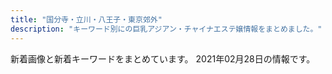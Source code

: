 ```yaml
---
title: "国分寺・立川・八王子・東京郊外"
description: "キーワード別にの巨乳アジアン・チャイナエステ嬢情報をまとめました。"
---
```


新着画像と新着キーワードをまとめています。
2021年02月28日の情報です。

<DmmAffiliateIns />
<KeywordTable
  shops={
    [
    {
        "station": "JR\u8c4a\u7530\u99c5\u5317\u53e3",
        "img_links": [
            "http://esthe-massage.in.net/img/sta1.jpg",
            "http://esthe-massage.in.net/img/lint.jpg",
            "http://esthe-massage.in.net/img/acct.jpg",
            "http://esthe-massage.in.net/img/r2.jpg",
            "http://esthe-massage.in.net/img/st5.jpg",
            "http://esthe-massage.in.net/img/r3.jpg",
            "http://esthe-massage.in.net/img/root.jpg",
            "http://esthe-massage.in.net/img/st2.jpg",
            "http://esthe-massage.in.net/img/top.jpg",
            "http://esthe-massage.in.net/img/st3.jpg",
            "http://esthe-massage.in.net/img/st1.jpg",
            "http://esthe-massage.in.net/img/fla.jpg",
            "http://esthe-massage.in.net/img/stat.jpg",
            "http://esthe-massage.in.net/img/sta3.jpg",
            "http://esthe-massage.in.net/img/rect.jpg",
            "http://esthe-massage.in.net/img/r1.jpg",
            "http://esthe-massage.in.net/img/sta2.jpg"
        ],
        "name": "\u30e9\u30d9\u30f3\u30c0\u30fc",
        "keywords": {
            "87": 2,
            "86": 5
        },
        "url": "http://esthe-massage.in.net/"
    },
    {
        "url": "http://taipei-yoru.jpn.mn/",
        "name": "\u6843\u82b1",
        "keywords": {
            "86": 9,
            "84": 18,
            "85": 18,
            "D": 72,
            "87": 27
        },
        "img_links": [
            "http://taipei-yoru.jpn.mn/photos/sites/23/2020/08/2020081607165284.jpg",
            "http://taipei-yoru.jpn.mn/images/service2.jpg",
            "http://taipei-yoru.jpn.mn/images/service1.jpg",
            "http://taipei-yoru.jpn.mn/images/top.png",
            "http://taipei-yoru.jpn.mn/images/acc.jpg",
            "http://taipei-yoru.jpn.mn/photos/sites/23/2020/08/2020081607343113.jpg",
            "http://taipei-yoru.jpn.mn/photos/sites/23/2021/02/2021022701451957.jpg",
            "http://taipei-yoru.jpn.mn/images/s_staff.png",
            "http://taipei-yoru.jpn.mn/images/nbj3.jpg",
            "http://taipei-yoru.jpn.mn/images/info.jpg",
            "http://taipei-yoru.jpn.mn/photos/sites/23/2020/12/2020120706350395.jpg",
            "http://taipei-yoru.jpn.mn/images/s_pick.jpg",
            "http://taipei-yoru.jpn.mn/photos/sites/23/2020/09/2020090201263276.jpg",
            "http://taipei-yoru.jpn.mn/photos/sites/23/2020/08/2020081607170250.jpg",
            "http://taipei-yoru.jpn.mn/photos/sites/23/2021/02/2021022701452130.jpg",
            "http://taipei-yoru.jpn.mn/photos/sites/23/2020/08/2020081607165749.jpg",
            "http://taipei-yoru.jpn.mn/photos/sites/23/2020/08/2020081607164997.jpg",
            "http://taipei-yoru.jpn.mn/images/s_news.jpg",
            "http://taipei-yoru.jpn.mn/photos/sites/23/2020/08/2020081607164896.jpg",
            "http://taipei-yoru.jpn.mn/photos/sites/23/2020/09/202009020126336.jpg",
            "http://taipei-yoru.jpn.mn/photos/sites/23/2020/08/2020081607165166.jpg",
            "http://taipei-yoru.jpn.mn/images/tel.jpg",
            "http://taipei-yoru.jpn.mn/photos/sites/23/2020/12/202012150944033.jpg",
            "http://taipei-yoru.jpn.mn/images/service3.jpg",
            "http://taipei-yoru.jpn.mn/photos/sites/23/2020/09/202009020133154.jpg",
            "http://taipei-yoru.jpn.mn/images/service4.jpg",
            "http://taipei-yoru.jpn.mn/photos/sites/23/2020/09/2020090201331691.jpg"
        ],
        "station": "\u6e05\u702c\u99c5\u5317\u53e3"
    },
    {
        "url": "http://joten.work/",
        "station": "\u3072\u3070\u308a\u30f6\u4e18\u99c5\u5317\u53e3",
        "keywords": {},
        "name": "\u8212\u5824\u82d1 \uff5e\u30b8\u30e7\u30c6\u30a4\u30a8\u30f3\uff5e",
        "img_links": [
            "http://joten.work/images/menu/top.jpg",
            "http://joten.work/images/news.png",
            "http://joten.work/staff/sayaka.jpg",
            "http://joten.work/images/ta.jpg",
            "http://joten.work/images/head.png",
            "http://joten.work/images/menu/interior.jpg",
            "http://joten.work/images/sys4.jpg",
            "http://joten.work/images/int1.png",
            "http://joten.work/img/sayaka1.jpg",
            "http://joten.work/images/mobile.jpg",
            "http://joten.work/images/newface_t.png",
            "http://joten.work/images/rec1.png",
            "http://joten.work/images/staff_t.jpg",
            "http://joten.work/images/rec2.png",
            "http://joten.work/images/sys2.jpg",
            "http://joten.work/images/sys3.jpg",
            "http://joten.work/images/sys1.jpg",
            "http://joten.work/images/menu/staff.jpg",
            "http://joten.work/images/rec3.png",
            "http://joten.work/images/tel.jpg",
            "http://joten.work/img/risa1.jpg",
            "http://joten.work/images/interior_t.jpg",
            "http://joten.work/staff/risa.jpg",
            "http://joten.work/images/int2.png"
        ]
    },
    {
        "url": "http://www.a-salasa.com/",
        "name": "\u6c99\u7f85\u6c99-\u30b5\u30e9\u30b5-",
        "station": "\u6771\u4e45\u7559\u7c73\u99c5\u5317\u53e3",
        "img_links": [
            "http://www.a-salasa.com/img/material/p5_ct1.png",
            "http://www.a-salasa.com/img/material/p2_ct1.png",
            "http://www.a-salasa.com/i/img/operation/img_service_03.png",
            "http://www.a-salasa.com/files/39-02.jpg",
            "http://www.a-salasa.com/i/img/top-i.jpg",
            "http://www.a-salasa.com/i/img/operation/img_service_04.png",
            "http://www.a-salasa.com/img/material/top_t1.png",
            "http://www.a-salasa.com/i/img/shop/t2.jpg",
            "http://www.a-salasa.com/img/material/camp20190808.jpg",
            "http://www.a-salasa.com/img/material/top_t2.png",
            "http://www.a-salasa.com/img/material/gm5_rollout.png",
            "http://www.a-salasa.com/files/39.jpg",
            "http://www.a-salasa.com/img/material/p3_ct2.png",
            "http://www.a-salasa.com/img/material/gm4_rollout.png",
            "http://www.a-salasa.com/i/img/operation/img_service_05.png",
            "http://www.a-salasa.com/i/img/shop/t1.jpg",
            "http://www.a-salasa.com/files/0127.jpg",
            "http://www.a-salasa.com/img/material/camp20200128.jpg",
            "http://www.a-salasa.com/img/top/img_service_02.png",
            "http://www.a-salasa.com/img/material/gm2_rollout.png",
            "http://www.a-salasa.com/img/top/img_service_01.png",
            "http://www.a-salasa.com/files/39-03.jpg",
            "http://www.a-salasa.com/files/046-03.jpg",
            "http://www.a-salasa.com/files/0126.jpg",
            "http://www.a-salasa.com/img/material/top_t3.png",
            "http://www.a-salasa.com/files/046.jpg",
            "http://www.a-salasa.com/img/top/img_service_03.png",
            "http://www.a-salasa.com/files/0129-03.jpg",
            "http://www.a-salasa.com/files/0104-03.jpg",
            "http://www.a-salasa.com/img/top/img_service_06.png",
            "http://www.a-salasa.com/files/35-03.jpg",
            "http://www.a-salasa.com/files/0104.jpg",
            "http://www.a-salasa.com/i/img/shop/t4.jpg",
            "http://www.a-salasa.com/img/material/top_t4.png",
            "http://www.a-salasa.com/files/0104-02.jpg",
            "http://www.a-salasa.com/files/35.jpg",
            "http://www.a-salasa.com/img/material/p7_ct1.png",
            "http://www.a-salasa.com/img/material/01.jpg",
            "http://www.a-salasa.com/img/koko_120x60.png",
            "http://www.a-salasa.com/img/material/top_pickback.png",
            "http://www.a-salasa.com/files/0126-02.jpg",
            "http://www.a-salasa.com/img/material/gm1_rollout.png",
            "http://www.a-salasa.com/i/img/shop/t3.jpg",
            "http://www.a-salasa.com/i/img/operation/img_service_01.png",
            "http://www.a-salasa.com/img/material/p4_ct1.png",
            "http://www.a-salasa.com/i/img/operation/img_service_06.png",
            "http://www.a-salasa.com/index3.jpg",
            "http://www.a-salasa.com/files/0126-03.jpg",
            "http://www.a-salasa.com/files/0129.jpg",
            "http://www.a-salasa.com/img/material/p3_ct1.png",
            "http://www.a-salasa.com/img/top/img_service_05.png",
            "http://www.a-salasa.com/files/0127-03.jpg",
            "http://www.a-salasa.com/img/material/att.png",
            "http://www.a-salasa.com/files/35-02.jpg",
            "http://www.a-salasa.com/img/material/gm6_rollout.png",
            "http://www.a-salasa.com/img/top/img_service_04.png",
            "http://www.a-salasa.com/files/0127-02.jpg",
            "http://www.a-salasa.com/img/material/age.png",
            "http://www.a-salasa.com/files/0129-02.jpg",
            "http://www.a-salasa.com/img/material/frameback.png",
            "http://www.a-salasa.com/img/material/top_t5.png",
            "http://www.a-salasa.com/img/material/gm3_rollout.png",
            "http://www.a-salasa.com/img/material/backlistbtn.png",
            "http://www.a-salasa.com/files/046-02.jpg",
            "http://www.a-salasa.com/img/material/frames.png"
        ],
        "keywords": {
            "88": 8,
            "C": 18,
            "85": 4,
            "84": 12,
            "87": 4,
            "D": 4
        }
    },
    {
        "url": "https://seifukuyuwaku.oks.bz/",
        "img_links": [
            "https://seifukuyuwaku.oks.bz/images/s_staff1.png",
            "https://seifukuyuwaku.oks.bz/images/s_pick.jpg",
            "https://seifukuyuwaku.oks.bz/images/top.png",
            "https://seifukuyuwaku.oks.bz/images/room3.jpg",
            "https://seifukuyuwaku.oks.bz/images/room2.jpg",
            "https://seifukuyuwaku.oks.bz/photos/sites/70/2020/11/2020112708472471.jpeg",
            "https://seifukuyuwaku.oks.bz/photos/sites/70/2020/12/2020122013355017.jpeg",
            "https://seifukuyuwaku.oks.bz/photos/sites/70/2020/12/2020121013104898.jpeg",
            "https://seifukuyuwaku.oks.bz/images/s_ranking.png",
            "https://seifukuyuwaku.oks.bz/images/info.jpg",
            "https://seifukuyuwaku.oks.bz/photos/sites/70/2020/11/2020113014024511.jpeg",
            "https://seifukuyuwaku.oks.bz/photos/sites/70/2020/12/202012251539104.jpeg",
            "https://seifukuyuwaku.oks.bz/photos/sites/70/2020/12/2020121208024127.jpeg",
            "https://seifukuyuwaku.oks.bz/images/room4.jpg",
            "https://seifukuyuwaku.oks.bz/images/room1.jpg",
            "https://seifukuyuwaku.oks.bz/images/new.jpg",
            "https://seifukuyuwaku.oks.bz/photos/sites/70/2020/12/2020121414441228.jpeg",
            "https://seifukuyuwaku.oks.bz/images/s_news.png",
            "https://seifukuyuwaku.oks.bz/photos/sites/70/2020/11/2020112504053939.jpg",
            "https://seifukuyuwaku.oks.bz/photos/sites/70/2020/11/2020112406403480.jpg",
            "https://seifukuyuwaku.oks.bz/images/link.jpg",
            "https://seifukuyuwaku.oks.bz/images/s_staff.png",
            "https://seifukuyuwaku.oks.bz/images/mobile.jpg",
            "https://seifukuyuwaku.oks.bz/photos/sites/70/2020/11/2020112406403396.jpg"
        ],
        "name": "\u5236\u670d\u306e\u8a98\u60d1",
        "station": "JR\u7acb\u5ddd\u99c5\u5357\u53e3",
        "keywords": {
            "83": 1,
            "85": 1,
            "87": 1,
            "E": 1,
            "C": 4
        }
    },
    {
        "keywords": {
            "C": 2,
            "E": 1
        },
        "img_links": [
            "http://a-rlx.info/images/acc05.jpg",
            "http://a-rlx.info/images/acc03.jpg",
            "http://a-rlx.info/images/index_12.jpg",
            "http://a-rlx.info/images/acc04.jpg",
            "http://a-rlx.info/images/index_03.jpg",
            "http://a-rlx.info/images/s03.jpg",
            "http://a-rlx.info/images/r02.jpg",
            "http://a-rlx.info/images/index_07.jpg",
            "http://a-rlx.info/images/r01.jpg",
            "http://a-rlx.info/gril/p03.jpg",
            "http://a-rlx.info/images/index_02.jpg",
            "http://a-rlx.info/images/sub_10.jpg",
            "http://a-rlx.info/images/acc01.jpg",
            "http://a-rlx.info/images/info_01.png",
            "http://a-rlx.info/images/r04.jpg",
            "http://a-rlx.info/images/index_01.jpg",
            "http://a-rlx.info/gril/013b.jpg",
            "http://a-rlx.info/images/info_08.jpg",
            "http://a-rlx.info/images/sys_08.jpg",
            "http://a-rlx.info/gril/09b.jpg",
            "http://a-rlx.info/images/index_04.jpg",
            "http://a-rlx.info/images/index_13.jpg",
            "http://a-rlx.info/images/rec.jpg",
            "http://a-rlx.info/gril/013a.jpg",
            "http://a-rlx.info/images/rec_08.jpg",
            "http://a-rlx.info/gril/09.jpg",
            "http://a-rlx.info/images/index_06.jpg",
            "http://a-rlx.info/gril/07.jpg",
            "http://a-rlx.info/gril/07a.jpg",
            "http://a-rlx.info/images/r03.jpg",
            "http://a-rlx.info/images/s01.jpg",
            "http://a-rlx.info/images/staff_08.jpg",
            "http://a-rlx.info/images/index_05.jpg",
            "http://a-rlx.info/gril/07b.jpg",
            "http://a-rlx.info/gril/09a.jpg",
            "http://a-rlx.info/gril/013.jpg",
            "http://a-rlx.info/images/s04.jpg",
            "http://a-rlx.info/images/s02.jpg",
            "http://a-rlx.info/images/line.png"
        ],
        "url": "http://a-rlx.info",
        "station": "JR\u798f\u751f\u99c5\u6771\u53e3",
        "name": "\u96c5"
    },
    {
        "img_links": [
            "http://kaori.me-es.com/girl/00.jpg",
            "http://kaori.me-es.com/images/index_01.jpg",
            "http://kaori.me-es.com/images/rec_09.jpg",
            "http://kaori.me-es.com/images/info.jpg",
            "http://kaori.me-es.com/images/index_14.jpg",
            "http://kaori.me-es.com/girl/07.jpg",
            "http://kaori.me-es.com/images/index_07.jpg",
            "http://kaori.me-es.com/images/index_10.jpg",
            "http://kaori.me-es.com/images/index_13.jpg",
            "http://kaori.me-es.com/images/staff_09.jpg",
            "http://kaori.me-es.com/girl/08.jpg",
            "http://kaori.me-es.com/images/index_04.jpg",
            "http://kaori.me-es.com/images/01.jpg",
            "http://kaori.me-es.com/girl/03.jpg",
            "http://kaori.me-es.com/images/rec.jpg",
            "http://kaori.me-es.com/images/index_02.jpg",
            "http://kaori.me-es.com/images/index_21.jpg",
            "http://kaori.me-es.com/images/index_18.jpg",
            "http://kaori.me-es.com/girl/06.jpg",
            "http://kaori.me-es.com/girl/05.jpg",
            "http://kaori.me-es.com/images/index_16.jpg",
            "http://kaori.me-es.com/girl/01.jpg",
            "http://kaori.me-es.com/images/index_17.jpg",
            "http://kaori.me-es.com/images/index_03.jpg",
            "http://kaori.me-es.com/images/index_05.jpg",
            "http://kaori.me-es.com/images/index_12.jpg",
            "http://kaori.me-es.com/images/info_09.jpg",
            "http://kaori.me-es.com/images/index_06.jpg",
            "http://kaori.me-es.com/images/index_19.jpg",
            "http://kaori.me-es.com/images/02.jpg"
        ],
        "station": "JR\u9752\u6885\u99c5",
        "url": "http://kaori.me-es.com/",
        "keywords": {},
        "name": "\u9999"
    },
    {
        "url": "http://sh-akasur.work/",
        "img_links": [
            "http://sh-akasur.work/templets/default/picture/rec1.png",
            "http://sh-akasur.work/uploads/190228/1-1Z22Q50P3515.jpg",
            "http://sh-akasur.work/uploads/190228/1-1Z22Q51020F4.jpg",
            "http://sh-akasur.work/uploads/180620/1-1P62010154K00.png",
            "http://sh-akasur.work/uploads/180620/1-1P62010193X63.jpg",
            "http://sh-akasur.work/uploads/190228/1-1Z22Q51242136.png",
            "http://sh-akasur.work/uploads/180620/1-1P620101629244.png",
            "http://sh-akasur.work/uploads/allimg/180620/sys.png",
            "http://sh-akasur.work/templets/default/picture/news.jpg",
            "http://sh-akasur.work/templets/default/picture/head.jpg",
            "http://sh-akasur.work/templets/default/picture/staff_t.jpg",
            "http://sh-akasur.work/templets/default/picture/interior_t.jpg"
        ],
        "name": "Sweet Honey \u30b9\u30a6\u30a3\u30fc\u30c8. \u30cf\u30cb\u30fc",
        "keywords": {},
        "station": "JR\u56fd\u5206\u5bfa\u99c5"
    },
    {
        "name": "Be",
        "img_links": [
            "http://beauty-est.tokyo/images/cg02.jpg",
            "http://beauty-est.tokyo/images/ri.jpg",
            "http://beauty-est.tokyo/images/cg01.jpg",
            "http://beauty-est.tokyo/images/cg03.jpg",
            "http://beauty-est.tokyo/images/cg04.jpg",
            "http://beauty-est.tokyo/images/mi.jpg",
            "http://beauty-est.tokyo/images/now-printing.jpg"
        ],
        "url": "http://beauty-est.tokyo/",
        "keywords": {
            "D": 4,
            "86": 8
        },
        "station": "\u6771\u5927\u548c\u5e02\u99c5"
    },
    {
        "station": "\u82b1\u5c0f\u91d1\u4e95\u99c5\u5317\u53e3",
        "url": "http://www.flove.link/",
        "keywords": {},
        "name": "\u5922",
        "img_links": [
            "http://www.flove.link/images/interior_t.jpg",
            "http://www.flove.link/images/sys2.png",
            "http://www.flove.link/images/tel.jpg",
            "http://www.flove.link/images/2.jpg",
            "http://www.flove.link/images/info.png",
            "http://www.flove.link/images/staff_t.jpg",
            "http://www.flove.link/images/7.jpg",
            "http://www.flove.link/img/rina1.jpg",
            "http://www.flove.link/images/sys1.png",
            "http://www.flove.link/img/sakura3.jpg",
            "http://www.flove.link/img/sakura1.jpg",
            "http://www.flove.link/img/sakura2.jpg",
            "http://www.flove.link/img/sakura4.jpg",
            "http://www.flove.link/images/1.jpg",
            "http://www.flove.link/images/head.jpg",
            "http://www.flove.link/img/yumi1.jpg",
            "http://www.flove.link/img/emi1.jpg",
            "http://www.flove.link/images/int1.png",
            "http://www.flove.link/images/3.jpg",
            "http://www.flove.link/images/mobile.jpg",
            "http://www.flove.link/images/s1.png",
            "http://www.flove.link/images/news.jpg",
            "http://www.flove.link/images/int2.png"
        ]
    },
    {
        "station": "JR\u6b66\u8535\u5c0f\u91d1\u4e95\u99c5\u5357\u53e3",
        "url": "https://yuyuka.tyo.cm/",
        "img_links": [
            "https://yuyuka.tyo.cm/photos/sites/57/2020/11/2020111001430361.jpg",
            "https://yuyuka.tyo.cm/images/mobile.png",
            "https://yuyuka.tyo.cm/images/room3.jpg",
            "https://yuyuka.tyo.cm/images/side_nav05.jpg",
            "https://yuyuka.tyo.cm/images/end.png",
            "https://yuyuka.tyo.cm/images/tit_staffbox02.jpg",
            "https://yuyuka.tyo.cm/photos/sites/57/2020/12/2020120409221187.jpg",
            "https://yuyuka.tyo.cm/images/tit_pick.png",
            "https://yuyuka.tyo.cm/images/tit_news.png",
            "https://www.est-tatsujin.jp/theme/esthe_no_tatsujin_front/banner/estbnr_s2_200x40.jpg",
            "https://yuyuka.tyo.cm/images/side_nav04.jpg",
            "https://yuyuka.tyo.cm/images/sp_tit_link.png",
            "https://yuyuka.tyo.cm/images/sp_top02.jpg",
            "https://yuyuka.tyo.cm/images/side_nav06.jpg",
            "https://yuyuka.tyo.cm/photos/sites/57/2020/11/2020111001430371.jpg",
            "https://yuyuka.tyo.cm/images/room1.jpg",
            "https://yuyuka.tyo.cm/images/sp_tit_pick.png",
            "https://yuyuka.tyo.cm/photos/sites/57/2020/12/2020121007423822.jpg",
            "https://yuyuka.tyo.cm/images/tit_link.jpg",
            "https://yuyuka.tyo.cm/photos/sites/57/2020/11/2020111001495920.jpg",
            "https://yuyuka.tyo.cm/images/tel.png",
            "https://yuyuka.tyo.cm/images/room2.jpg",
            "https://yuyuka.tyo.cm/images/room4.jpg",
            "https://yuyuka.tyo.cm/images/sp_top01.jpg",
            "https://yuyuka.tyo.cm/images/pic_girl01.jpg",
            "https://yuyuka.tyo.cm/images/side_nav03.jpg",
            "https://yuyuka.tyo.cm/images/side_nav01.jpg",
            "https://yuyuka.tyo.cm/photos/sites/57/2020/12/2020121007431579.jpg",
            "https://yuyuka.tyo.cm/images/side_nav02.jpg",
            "https://yuyuka.tyo.cm/images/tit_staffbox01.jpg"
        ],
        "keywords": {
            "D": 24,
            "87": 3,
            "85": 6,
            "86": 9
        },
        "name": "\u7652\u3005\u83ef"
    },
    {
        "img_links": [
            "https://chuchu.xyz.mn/images/info.jpg",
            "https://chuchu.xyz.mn/images/relax.jpg",
            "https://chuchu.xyz.mn/images/room3.jpg",
            "https://chuchu.xyz.mn/images/top.png",
            "https://chuchu.xyz.mn/images/s_pick.png",
            "https://chuchu.xyz.mn/photos/sites/31/2021/02/2021022502431637.jpg",
            "https://chuchu.xyz.mn/images/room2.jpg",
            "https://chuchu.xyz.mn/images/room1.jpg",
            "https://chuchu.xyz.mn/photos/sites/31/2021/02/2021022502431866.jpg",
            "https://chuchu.xyz.mn/images/s_staff.jpg",
            "https://chuchu.xyz.mn/photos/sites/31/2021/02/2021022502431764.jpg",
            "https://chuchu.xyz.mn/images/s3.jpg",
            "https://chuchu.xyz.mn/images/s1.jpg",
            "https://chuchu.xyz.mn/images/room4.jpg",
            "https://chuchu.xyz.mn/photos/sites/31/2021/02/2021022503080220.jpg",
            "https://chuchu.xyz.mn/images/mobile.jpg",
            "https://chuchu.xyz.mn/images/s_news.png"
        ],
        "name": "\u3061\u3085\u3046\u3061\u3085\u3046",
        "keywords": {
            "85": 10,
            "87": 5,
            "D": 20,
            "83": 5
        },
        "url": "https://chuchu.xyz.mn/",
        "station": "\u4eac\u738b\u516b\u738b\u5b50\u99c54\u756a\u51fa\u53e3"
    },
    {
        "name": "\u6708\u306e\u3046\u3055\u304e",
        "img_links": [],
        "url": "http://hignterletter.tokyo/",
        "keywords": {},
        "station": "JR\u7acb\u5ddd\u99c5\u5317\u53e3"
    },
    {
        "img_links": [
            "http://aromalove.est-u.com/images/index3_03.jpg",
            "http://aromalove.est-u.com/images/index_10.jpg",
            "http://aromalove.est-u.com/images/s4.jpg",
            "http://aromalove.est-u.com/images/staff_06.jpg",
            "http://aromalove.est-u.com/images/index2_02.jpg",
            "http://aromalove.est-u.com/images/index_08.jpg",
            "http://aromalove.est-u.com/images/aromalove8831.jpg",
            "http://aromalove.est-u.com/images/index_06.jpg",
            "http://aromalove.est-u.com/images/index_02.jpg",
            "http://aromalove.est-u.com/images/index2_03.jpg",
            "http://aromalove.est-u.com/images/index_03.jpg",
            "http://menlog.net/link/menlog8831.jpg",
            "http://aromalove.est-u.com/images/s3.jpg",
            "http://aromalove.est-u.com/images/s5.jpg",
            "http://aromalove.est-u.com/images/index_01.jpg",
            "http://aromalove.est-u.com/images/s2.jpg",
            "http://aromalove.est-u.com/images/index_04.jpg",
            "http://aromalove.est-u.com/images/s1.jpg"
        ],
        "name": "\u30a2\u30ed\u30de\u30e9\u30d6",
        "station": "JR\u516b\u738b\u5b50\u99c5\u5317\u53e3",
        "url": "http://aromalove.est-u.com/",
        "keywords": {}
    },
    {
        "name": "Cawaii Girl\uff5e\u304b\u308f\u3044\u3044\u30ac\u30fc\u30eb\uff5e",
        "keywords": {},
        "img_links": [],
        "url": "https://ca-girl.com/",
        "station": "JR\u56fd\u5206\u5bfa\u99c5\u5317\u53e3"
    },
    {
        "keywords": {
            "\u4e73": 1,
            "D": 32,
            "C": 4,
            "\u30bb\u30af\u30b7\u30fc": 1,
            "E": 3
        },
        "name": "Dear",
        "url": "https://dear.tyo.cm/",
        "station": "JR\u516b\u738b\u5b50\u99c5\u5317\u53e3",
        "img_links": [
            "https://dear.tyo.cm/images/bj3.jpg",
            "https://dear.tyo.cm/images/link1.jpg",
            "https://dear.tyo.cm/photos/sites/45/2021/02/2021022412564061.jpeg",
            "https://dear.tyo.cm/images/info2.jpg",
            "https://dear.tyo.cm/photos/sites/45/2021/02/2021022510151799.jpeg",
            "https://dear.tyo.cm/photos/sites/45/2020/07/2020071014255597.jpeg",
            "https://dear.tyo.cm/images/s_link.jpg",
            "https://dear.tyo.cm/photos/sites/45/2021/02/2021021311285433.jpeg",
            "https://dear.tyo.cm/images/top.jpg",
            "https://dear.tyo.cm/images/1.jpg",
            "https://dear.tyo.cm/images/paypay.jpg",
            "https://dear.tyo.cm/photos/sites/45/2020/09/2020092513470846.jpeg",
            "https://dear.tyo.cm/photos/sites/45/2020/09/2020092114314556.jpeg",
            "https://dear.tyo.cm/images/amore.jpg",
            "https://dear.tyo.cm/photos/sites/45/2021/01/2021011400122885.jpeg",
            "https://dear.tyo.cm/photos/sites/45/2020/12/2020122723313221.jpeg",
            "https://dear.tyo.cm/photos/sites/45/2020/11/2020111212330332.jpeg",
            "https://dear.tyo.cm/images/bj1.jpg",
            "https://dear.tyo.cm/images/member.jpg",
            "https://dear.tyo.cm/images/room4.jpg",
            "https://dear.tyo.cm/photos/sites/45/2020/10/2020102923034763.jpeg",
            "https://dear.tyo.cm/photos/sites/45/2021/02/2021020922404265.jpeg",
            "https://esta-kanto.com/img/kanto/esta-200_40.jpg",
            "https://dear.tyo.cm/photos/sites/45/2020/10/2020102600214249.jpeg",
            "https://dear.tyo.cm/photos/sites/45/2020/11/2020112322361320.jpeg",
            "https://dear.tyo.cm/photos/sites/45/2021/01/2021012018180849.jpeg",
            "https://dear.tyo.cm/photos/sites/45/2020/12/2020122720383783.jpeg",
            "https://dear.tyo.cm/images/room2.jpg",
            "https://dear.tyo.cm/images/s_staff.jpg",
            "https://dear.tyo.cm/images/s_info.jpg",
            "https://dear.tyo.cm/images/koko_200x40.png",
            "https://dear.tyo.cm/images/room3.jpg",
            "https://dear.tyo.cm/images/room1.jpg"
        ]
    },
    {
        "keywords": {
            "89": 1,
            "F": 2,
            "C": 8,
            "E": 1,
            "D": 7,
            "90": 1,
            "87": 6,
            "86": 2,
            "85": 1
        },
        "img_links": [
            "http://www.girls.esjp.info/img/staff_top.jpg",
            "http://www.girls.esjp.info/files/005-02.jpg",
            "http://www.girls.esjp.info/files/001-02.jpg",
            "http://www.girls.esjp.info/files/026-02.jpg",
            "http://www.girls.esjp.info/files/013.jpg",
            "http://www.girls.esjp.info/files/028-03.jpg",
            "http://www.girls.esjp.info/files/007-03.jpg",
            "http://www.girls.esjp.info/files/012-02.jpg",
            "http://www.girls.esjp.info/files/026-03.jpg",
            "http://www.girls.esjp.info/files/007-02.jpg",
            "http://www.girls.esjp.info/img/sys.jpg",
            "http://www.girls.esjp.info/files/028-02.jpg",
            "http://www.girls.esjp.info/files/002-03.jpg",
            "http://www.girls.esjp.info/img/rsubt1.png",
            "http://www.girls.esjp.info/files/042.jpg",
            "http://www.girls.esjp.info/files/002.jpg",
            "http://www.girls.esjp.info/files/001-03.jpg",
            "http://www.girls.esjp.info/files/020.jpg",
            "http://www.girls.esjp.info/files/042-03.jpg",
            "http://www.girls.esjp.info/files/012-03.jpg",
            "http://www.girls.esjp.info/files/005-03.jpg",
            "http://www.girls.esjp.info/img/rsubt2.png",
            "http://www.girls.esjp.info/files/010.jpg",
            "http://www.girls.esjp.info/files/010-02.jpg",
            "http://www.girls.esjp.info/files/003-02.jpg",
            "http://www.girls.esjp.info/img/head.jpg",
            "http://www.girls.esjp.info/files/028.jpg",
            "http://www.girls.esjp.info/files/026.jpg",
            "http://www.girls.esjp.info/files/003.jpg",
            "http://www.girls.esjp.info/files/010-03.jpg",
            "http://www.girls.esjp.info/files/042-02.jpg",
            "http://www.girls.esjp.info/files/002-02.jpg",
            "http://www.girls.esjp.info/files/021.jpg",
            "http://www.girls.esjp.info/img/rsubt7.png",
            "http://www.girls.esjp.info/files/021-02.jpg",
            "http://www.girls.esjp.info/img/staff_bottom.jpg",
            "http://www.girls.esjp.info/img/rsubt5.png",
            "http://www.girls.esjp.info/img/rsubt3.png",
            "http://www.girls.esjp.info/files/012.jpg",
            "http://www.girls.esjp.info/files/020-03.jpg",
            "http://www.girls.esjp.info/files/021-03.jpg",
            "http://www.girls.esjp.info/files/001.jpg",
            "http://www.girls.esjp.info/files/013-02.jpg",
            "http://www.girls.esjp.info/files/007.jpg",
            "http://www.girls.esjp.info/img/rsubt6.png",
            "http://www.girls.esjp.info/img/rsubt4.png",
            "http://www.girls.esjp.info/files/003-03.jpg",
            "http://www.girls.esjp.info/files/013-03.jpg",
            "http://www.girls.esjp.info/files/020-02.jpg",
            "http://www.girls.esjp.info/img/telpnone.png",
            "http://www.girls.esjp.info/files/005.jpg"
        ],
        "name": "Girls",
        "station": "JR\u56fd\u5206\u5bfa\u99c5\u5357\u53e3",
        "url": "http://www.girls.esjp.info/"
    },
    {
        "url": "http://www.birtyba.xyz/",
        "img_links": [
            "http://www.birtyba.xyz/uploads/200929/1-200929101U3R4.jpg",
            "http://www.birtyba.xyz/uploads/201116/1-201116133205614.jpg",
            "http://www.birtyba.xyz/uploads/200928/1-20092P95A05G.jpg",
            "http://www.birtyba.xyz/uploads/201116/1-201116133149563.jpg",
            "http://www.birtyba.xyz/style/images/staff_line.png",
            "http://www.birtyba.xyz/uploads/200929/1-200929102016294.jpg",
            "http://www.birtyba.xyz/uploads/210206/1-21020611264M13.jpg",
            "http://www.birtyba.xyz/uploads/200929/1-200929102005Z4.jpg",
            "http://www.birtyba.xyz/style/images/girl-z1.jpg",
            "http://www.birtyba.xyz/uploads/201116/1-20111613315KT.jpg",
            "http://www.birtyba.xyz/plus/images/room5.jpg",
            "http://www.birtyba.xyz/uploads/200929/1-200929101Z4D1.jpg",
            "http://www.birtyba.xyz/style/images/room1.jpg",
            "http://www.birtyba.xyz/style/images/dt.jpg",
            "http://www.birtyba.xyz/style/images/room2.jpg",
            "http://www.birtyba.xyz/style/images/bj3.png",
            "http://www.birtyba.xyz/style/images/end.jpg",
            "http://www.birtyba.xyz/style/images/top.png",
            "http://www.birtyba.xyz/style/images/mobile.jpg",
            "http://www.birtyba.xyz/style/images/room3.jpg",
            "http://www.birtyba.xyz/style/images/room4.jpg",
            "http://www.birtyba.xyz/style/images/girl-z2.jpg",
            "http://www.birtyba.xyz/uploads/200929/1-2009291019494I.jpg",
            "http://www.birtyba.xyz/uploads/200929/1-2009291019253T.jpg"
        ],
        "keywords": {
            "C": 11,
            "E": 1,
            "D": 4,
            "86": 5
        },
        "name": "\u3075\u308f\u3075\u308f",
        "station": "JR\u7acb\u5ddd\u99c5\u5357\u53e3"
    },
    {
        "img_links": [
            "https://es-cream.tokyo/wp-content/uploads/2021/01/WeChat-Image_20210112113002.jpg",
            "https://es-cream.tokyo/wp-content/uploads/2020/02/WeChat-Image_20200210121526.jpg",
            "https://es-cream.tokyo/wp-content/uploads/2020/07/WeChat-Image_20200703123629.jpg",
            "https://es-cream.tokyo/wp-content/uploads/2020/08/WeChat-Image_20200829205301.jpg",
            "https://es-cream.tokyo/wp-content/themes/template-salon2/images/m-info.png",
            "https://es-cream.tokyo/wp-content/uploads/2018/04/1-1-200x300.jpg",
            "https://es-cream.tokyo/wp-content/uploads/2019/05/WeChat-Image_20190517141814.jpg",
            "https://es-cream.tokyo/wp-content/uploads/2021/02/WeChat-Image_20210218174311.jpg",
            "https://es-cream.tokyo/wp-content/uploads/2020/12/WeChat-Image_20201204132408.jpg",
            "https://es-cream.tokyo/wp-content/uploads/2019/03/WeChat-Image_20190330130050-698x1024.jpg",
            "http://es-cream.tokyo/wp-content/uploads/2019/12/1ed5c1c5fbbb849a52bb037f487dfb48.png",
            "https://es-cream.tokyo/wp-content/uploads/2020/08/WeChat-Image_20200829205256.jpg",
            "https://es-cream.tokyo/wp-content/uploads/2019/03/WeChat-Image_20190323191717.jpg",
            "https://es-cream.tokyo/wp-content/themes/template-salon2/images/main-img2.jpg",
            "https://es-cream.tokyo/wp-content/uploads/2020/07/WeChat-Image_20200703123637.jpg",
            "https://es-cream.tokyo/wp-content/uploads/2019/10/WeChat-Image_20191021151113.jpg",
            "https://es-cream.tokyo/wp-content/uploads/2019/02/1WeChat-Image_20190201215450.jpg",
            "https://es-cream.tokyo/wp-content/uploads/2019/05/WeChat-Image_20190517141814-422x750.jpg",
            "https://es-cream.tokyo/wp-content/uploads/2019/08/WeChat-Image_20190827142201.jpg",
            "https://es-cream.tokyo/wp-content/uploads/2018/04/pickup2-224x300.jpg",
            "https://es-cream.tokyo/wp-content/themes/template-salon2/images/newface-ttl.jpg",
            "https://es-cream.tokyo/wp-content/uploads/2019/09/WeChat-Image_20191017130455.jpg",
            "https://es-cream.tokyo/wp-content/uploads/2020/04/WeChat-Image_20200413174323-200x300.jpg",
            "https://es-cream.tokyo/wp-content/uploads/2018/04/pickup4-224x300.jpg",
            "https://es-cream.tokyo/wp-content/themes/template-salon2/images/campaign-bnr.png",
            "https://es-cream.tokyo/wp-content/uploads/2021/01/WeChat-Image_20210112112948.jpg",
            "https://es-cream.tokyo/wp-content/uploads/2020/10/WeChat-Image_20201016173923-500x750.jpg",
            "https://es-cream.tokyo/wp-content/uploads/2019/03/WeChat-Image_20190313150944.jpg",
            "https://es-cream.tokyo/wp-content/uploads/2019/02/WeChat-Image_20190201215504.jpg",
            "https://es-cream.tokyo/wp-content/uploads/2020/12/WeChat-Image_20201211200327-200x300.jpg",
            "https://es-cream.tokyo/wp-content/themes/template-salon2/images/news-ttl.jpg",
            "https://es-cream.tokyo/wp-content/uploads/2020/12/WeChat-Image_20201204132408-200x300.jpg",
            "https://es-cream.tokyo/wp-content/uploads/2019/06/WeChat-Image_20190607173911.jpg",
            "https://es-cream.tokyo/wp-content/uploads/2020/03/WeChat-Image_20200311180435.jpg",
            "https://es-cream.tokyo/wp-content/uploads/2019/03/WeChat-Image_20190330130050.jpg",
            "https://es-cream.tokyo/wp-content/uploads/2019/11/WeChat-Image_20191125122405-200x300.jpg",
            "https://es-cream.tokyo/wp-content/uploads/2019/07/WeChat-Image_20190703174151.jpg",
            "https://es-cream.tokyo/wp-content/uploads/2020/02/WeChat-Image_20200210121531.jpg",
            "https://es-cream.tokyo/wp-content/uploads/2019/02/1WeChat-Image_20190201215504.jpg",
            "https://es-cream.tokyo/wp-content/uploads/2020/12/WeChat-Image_20201211200333.jpg",
            "https://es-cream.tokyo/wp-content/uploads/2020/03/WeChat-Image_20200311180435-200x300.jpg",
            "https://es-cream.tokyo/wp-content/uploads/2019/12/WeChat-Image_20191223160312.jpg",
            "https://es-cream.tokyo/wp-content/uploads/2020/10/WeChat-Image_20201016173923.jpg",
            "https://es-cream.tokyo/wp-content/uploads/2020/12/WeChat-Image_20201211200327.jpg",
            "https://es-cream.tokyo/wp-content/uploads/2020/10/WeChat-Image_20201016173923-1.jpg",
            "https://es-cream.tokyo/wp-content/uploads/2019/04/WeChat-Image_20190417211734.jpg",
            "https://es-cream.tokyo/wp-content/themes/template-salon2/images/main-img.jpg",
            "https://es-cream.tokyo/wp-content/uploads/2019/09/WeChat-Image_20190911125852.jpg",
            "https://es-cream.tokyo/wp-content/uploads/2019/12/WeChat-Image_20191206183034.jpg",
            "https://es-cream.tokyo/wp-content/uploads/2019/12/WeChat-Image_20191223160307.jpg",
            "https://es-cream.tokyo/wp-content/themes/template-salon2/images/main-img3.jpg",
            "https://es-cream.tokyo/wp-content/uploads/2019/07/WeChat-Image_20190706201522.jpg",
            "https://es-cream.tokyo/wp-content/uploads/2019/06/WeChat-Image_20190610230334.jpg",
            "https://es-cream.tokyo/wp-content/uploads/2019/07/WeChat-Image_20190729162551.jpg",
            "https://es-cream.tokyo/wp-content/uploads/2019/05/WeChat-Image_20190517141820.jpg",
            "https://es-cream.tokyo/wp-content/uploads/2020/04/WeChat-Image_20200413174323.jpg",
            "https://es-cream.tokyo/wp-content/uploads/2019/03/WeChat-Image_20190330130038.jpg",
            "https://es-cream.tokyo/wp-content/uploads/2019/11/WeChat-Image_20191125122405.jpg",
            "https://es-cream.tokyo/wp-content/uploads/2019/10/WeChat-Image_20191021151113-200x300.jpg",
            "https://es-cream.tokyo/wp-content/uploads/2019/08/WeChat-Image_20190827142201-200x300.jpg",
            "https://es-cream.tokyo/wp-content/uploads/2021/01/WeChat-Image_20210112112948-200x300.jpg",
            "https://es-cream.tokyo/wp-content/uploads/2018/04/08-200x300.jpg",
            "https://es-cream.tokyo/wp-content/uploads/2020/02/WeChat-Image_20200210121526-200x300.jpg",
            "https://es-cream.tokyo/wp-content/uploads/2019/02/WeChat-Image_20190201215450.jpg",
            "https://es-cream.tokyo/wp-content/uploads/2021/02/WeChat-Image_20210218174257.jpg",
            "https://es-cream.tokyo/wp-content/themes/template-salon2/images/info.png"
        ],
        "name": "\u516b\u738b\u5b50\u871c\u5922",
        "url": "https://es-cream.tokyo/",
        "keywords": {
            "87": 12,
            "E": 43,
            "F": 3,
            "85": 57,
            "D": 36,
            "\u30bb\u30af\u30b7\u30fc": 1,
            "86": 13
        },
        "station": "JR\u516b\u738b\u5b50\u99c5\u5317\u53e3"
    },
    {
        "name": "Kesin-\u30b1\u30b7\u30f3-",
        "url": "http://esthe-aroma.jp.net/",
        "station": "JR\u516b\u738b\u5b50\u99c5\u5317\u53e3",
        "keywords": {
            "D": 6,
            "86": 6,
            "C": 2,
            "85": 2
        },
        "img_links": [
            "http://esthe-aroma.jp.net/images/now-printing.jpg",
            "http://esthe-aroma.jp.net/images/a22.jpg",
            "http://esthe-aroma.jp.net/images/20040.jpg",
            "http://esthe-aroma.jp.net/images/a2.jpg",
            "http://esthe-aroma.jp.net/images/cg031.jpg",
            "http://esthe-aroma.jp.net/images/r4.jpg",
            "http://esthe-aroma.jp.net/images/cg04.jpg",
            "http://esthe-aroma.jp.net/images/a21.jpg",
            "http://esthe-aroma.jp.net/images/r1.jpg",
            "http://esthe-aroma.jp.net/images/kan.jpg",
            "http://esthe-aroma.jp.net/images/qrc.png",
            "http://esthe-aroma.jp.net/images/mi.jpg",
            "http://esthe-aroma.jp.net/images/cg041.jpg",
            "http://esthe-aroma.jp.net/images/a4.jpg",
            "http://esthe-aroma.jp.net/images/cg01.jpg",
            "http://esthe-aroma.jp.net/images/cg03.jpg",
            "http://esthe-aroma.jp.net/images/r3.jpg",
            "http://esthe-aroma.jp.net/images/cg02.jpg",
            "http://esthe-aroma.jp.net/images/a1.jpg",
            "http://esthe-aroma.jp.net/images/8831.jpg",
            "http://esthe-aroma.jp.net/images/r2.jpg",
            "http://esthe-aroma.jp.net/images/a3.jpg",
            "http://esthe-aroma.jp.net/images/cg021.jpg",
            "http://esthe-aroma.jp.net/images/cg011.jpg",
            "http://esthe-aroma.jp.net/images/ri.jpg"
        ]
    },
    {
        "keywords": {
            "D": 1,
            "C": 12
        },
        "url": "http://e-hoya.info/",
        "img_links": [
            "http://e-hoya.info/images/point-card.png",
            "http://e-hoya.info/images/g2.jpg",
            "http://e-hoya.info/images/top.png",
            "http://e-hoya.info/images/acc02.jpg",
            "http://e-hoya.info/images/g3.jpg",
            "http://e-hoya.info/images/acc01.jpg",
            "http://e-hoya.info/images/new-tit.png",
            "http://e-hoya.info/images/acc05.jpg",
            "http://e-hoya.info/images/g0.jpg",
            "http://e-hoya.info/images/g4.jpg",
            "http://e-hoya.info/images/g1.jpg",
            "http://e-hoya.info/images/maga.png",
            "http://e-hoya.info/images/acc03.jpg",
            "http://e-hoya.info/images/sr.jpg",
            "http://e-hoya.info/images/acc04.jpg"
        ],
        "name": "\u30a8\u30c7\u30f3\u306e\u5712",
        "station": "\u4fdd\u8c37\u99c5\u5357\u53e3"
    },
    {
        "keywords": {
            "D": 12,
            "87": 8,
            "86": 4,
            "E": 8,
            "85": 8
        },
        "url": "https://bijinkan.tyo.cm/",
        "img_links": [
            "https://bijinkan.tyo.cm/photos/sites/85/2020/12/2020120309222824.jpg",
            "https://bijinkan.tyo.cm/photos/sites/85/2020/12/2020120309223173.jpg",
            "https://bijinkan.tyo.cm/images/side_link03.png",
            "https://bijinkan.tyo.cm/images/acc3.jpg",
            "https://bijinkan.tyo.cm/images/room2.jpg",
            "https://bijinkan.tyo.cm/images/room1.jpg",
            "https://bijinkan.tyo.cm/photos/sites/85/2020/12/2020120309222649.jpg",
            "https://bijinkan.tyo.cm/images/acc2.jpg",
            "https://bijinkan.tyo.cm/photos/sites/85/2020/12/2020120309223278.jpg",
            "https://bijinkan.tyo.cm/photos/sites/85/2020/12/2020120309223034.jpg",
            "https://bijinkan.tyo.cm/images/room3.jpg",
            "https://bijinkan.tyo.cm/images/room4.jpg",
            "https://bijinkan.tyo.cm/images/side_link02.png",
            "https://bijinkan.tyo.cm/images/mainimg02.png",
            "https://bijinkan.tyo.cm/photos/sites/85/2020/12/2020120309222952.jpg",
            "https://bijinkan.tyo.cm/images/acc4.jpg",
            "https://bijinkan.tyo.cm/images/ico01.png",
            "https://bijinkan.tyo.cm/images/acc1.jpg",
            "https://bijinkan.tyo.cm/photos/sites/85/2020/12/2020120807014646.jpg",
            "https://bijinkan.tyo.cm/images/side_link01.png",
            "https://bijinkan.tyo.cm/photos/sites/85/2020/12/202012030922277.jpg",
            "https://bijinkan.tyo.cm/photos/sites/85/2020/12/2020120309222524.jpg",
            "https://bijinkan.tyo.cm/images/mainimg01.png"
        ],
        "station": "JR\u7acb\u5ddd\u99c5\u5357\u53e3",
        "name": "\u7f8e\u4eba\u9928"
    },
    {
        "name": "\u30a2\u30ab\u30b7\u30a2",
        "keywords": {
            "E": 8,
            "86": 24,
            "90": 8,
            "D": 64,
            "87": 40,
            "88": 16,
            "G": 8
        },
        "station": "\u6e05\u702c\u99c5\u5317\u53e3",
        "img_links": [
            "http://www.acacia-esthe.xyz/photo_news/upimg/380705fcdc28b76e14_0.jpg",
            "http://www.acacia-esthe.xyz/photo_news/upimg/973306007dffc8c097_0.jpg",
            "http://www.acacia-esthe.xyz/images/slider-img001.jpg",
            "http://www.acacia-esthe.xyz/photo_news/upimg/276675f96556f0e939_0.jpg",
            "http://www.acacia-esthe.xyz/images/line.jpg",
            "http://www.acacia-esthe.xyz/files/016-03.jpg",
            "http://www.acacia-esthe.xyz/photo_news/upimg/802615f9368ac5df7c_0.jpg",
            "http://www.acacia-esthe.xyz/photo_news/upimg/108325f30b0d7707df_1.jpg",
            "http://www.acacia-esthe.xyz/files/019.jpg",
            "http://www.acacia-esthe.xyz/files/020-02.jpg",
            "http://www.acacia-esthe.xyz/photo_news/upimg/629605f4f0bd5862a3_0.jpg",
            "http://www.acacia-esthe.xyz/photo_news/upimg/48717600681f585301_1.jpg",
            "http://www.acacia-esthe.xyz/photo_news/upimg/649415fea96d7e261c_0.jpg",
            "http://www.acacia-esthe.xyz/files/019-03.jpg",
            "http://www.acacia-esthe.xyz/images/tel2.png",
            "http://www.acacia-esthe.xyz/files/016.jpg",
            "http://www.acacia-esthe.xyz/photo_news/upimg/108325f30b0d7707df_2.jpg",
            "http://www.acacia-esthe.xyz/images/rsubt4.png",
            "http://www.acacia-esthe.xyz/photo_news/upimg/380705fcdc28b76e14_1.jpg",
            "http://www.acacia-esthe.xyz/images/b-online.png",
            "http://www.acacia-esthe.xyz/files/058-02.jpg",
            "http://www.acacia-esthe.xyz/photo_news/upimg/265645facbaac2237d_1.jpg",
            "http://www.acacia-esthe.xyz/files/018.jpg",
            "http://www.acacia-esthe.xyz/photo_news/upimg/305955f586f7349b92_0.jpg",
            "http://www.acacia-esthe.xyz/photo_news/upimg/108325f30b0d7707df_0.jpg",
            "http://www.acacia-esthe.xyz/photo_news/upimg/428235f3e1b3ed5310_2.jpg",
            "http://www.acacia-esthe.xyz/photo_news/upimg/782565f9fe21f75b1b_1.jpg",
            "http://www.acacia-esthe.xyz/files/018-03.jpg",
            "http://www.acacia-esthe.xyz/images/m1.jpg",
            "http://www.acacia-esthe.xyz/files/010-03.jpg",
            "http://www.acacia-esthe.xyz/files/046-02.jpg",
            "http://www.acacia-esthe.xyz/photo_news/upimg/380705fcdc28b76e14_2.jpg",
            "http://www.acacia-esthe.xyz/files/018-02.jpg",
            "http://www.acacia-esthe.xyz/images/rsubt6.png",
            "http://www.acacia-esthe.xyz/images/m3.jpg",
            "http://www.acacia-esthe.xyz/files/046.jpg",
            "http://www.acacia-esthe.xyz/images/m4.jpg",
            "http://www.acacia-esthe.xyz/images/rsubt1.png",
            "http://www.acacia-esthe.xyz/files/019-02.jpg",
            "http://www.acacia-esthe.xyz/images/b-tel.png",
            "http://www.acacia-esthe.xyz/files/057-03.jpg",
            "http://www.acacia-esthe.xyz/photo_news/upimg/182485f9278b7b5be0_0.jpg",
            "http://www.acacia-esthe.xyz/files/026-03.jpg",
            "http://www.acacia-esthe.xyz/photo_news/upimg/893105f2ce75940fb1_0.jpg",
            "http://www.acacia-esthe.xyz/photo_news/upimg/86230600a4d51c82db_0.jpg",
            "http://www.acacia-esthe.xyz/photo_news/upimg/428235f3e1b3ed5310_0.jpg",
            "http://www.acacia-esthe.xyz/files/020-03.jpg",
            "http://www.acacia-esthe.xyz/files/058.jpg",
            "http://www.acacia-esthe.xyz/files/020.jpg",
            "http://www.acacia-esthe.xyz/photo_news/upimg/366055fe4359a2cfcc_0.jpg",
            "http://www.acacia-esthe.xyz/photo_news/upimg/1214060277a5d889c4_1.jpg",
            "http://www.acacia-esthe.xyz/photo_news/upimg/933655f7e9d5233bf3_0.jpg",
            "http://www.acacia-esthe.xyz/images/rsubt5.png",
            "http://www.acacia-esthe.xyz/files/021-02.jpg",
            "http://www.acacia-esthe.xyz/images/rsubt3.png",
            "http://www.acacia-esthe.xyz/files/026.jpg",
            "http://www.acacia-esthe.xyz/files/010.jpg",
            "http://www.acacia-esthe.xyz/images/m2.jpg",
            "http://www.acacia-esthe.xyz/photo_news/upimg/428235f3e1b3ed5310_1.jpg",
            "http://www.acacia-esthe.xyz/photo_news/upimg/305955f586f7349b92_1.jpg",
            "http://www.acacia-esthe.xyz/files/022-03.jpg",
            "http://www.acacia-esthe.xyz/photo_news/upimg/649415fea96d7e261c_1.jpg",
            "http://www.acacia-esthe.xyz/images/rsubt7.png",
            "http://www.acacia-esthe.xyz/files/026-02.jpg",
            "http://www.acacia-esthe.xyz/files/021-03.jpg",
            "http://www.acacia-esthe.xyz/files/022.jpg",
            "http://www.acacia-esthe.xyz/photo_news/upimg/50191601270063b678_0.jpg",
            "http://www.acacia-esthe.xyz/photo_news/upimg/69285600e1199e7dc8_1.jpg",
            "http://www.acacia-esthe.xyz/files/022-02.jpg",
            "http://www.acacia-esthe.xyz/files/057-02.jpg",
            "http://www.acacia-esthe.xyz/files/021.jpg",
            "http://www.acacia-esthe.xyz/photo_news/upimg/1214060277a5d889c4_0.jpg",
            "http://www.acacia-esthe.xyz/files/016-02.jpg",
            "http://www.acacia-esthe.xyz/photo_news/upimg/560005fdc600b20296_0.jpg",
            "http://www.acacia-esthe.xyz/photo_news/upimg/1512360372513f05b4_0.jpg",
            "http://www.acacia-esthe.xyz/files/058-03.jpg",
            "http://www.acacia-esthe.xyz/files/010-02.jpg",
            "http://www.acacia-esthe.xyz/photo_news/upimg/446725f1148f108dd5_0.jpg",
            "http://www.acacia-esthe.xyz/files/057.jpg",
            "http://www.acacia-esthe.xyz/images/m6.jpg",
            "http://www.acacia-esthe.xyz/images/rsubt2.png",
            "http://www.acacia-esthe.xyz/photo_news/upimg/446725f1148f108dd5_1.jpg",
            "http://www.acacia-esthe.xyz/photo_news/upimg/48717600681f585301_0.jpg",
            "http://www.acacia-esthe.xyz/files/046-03.jpg",
            "http://www.acacia-esthe.xyz/images/slider-img002.jpg"
        ],
        "url": "http://www.acacia-esthe.xyz/"
    },
    {
        "station": "JR\u516b\u738b\u5b50\u99c5\u5317\u53e3",
        "name": "\u6e80\u6625",
        "url": "http://www.manshun-relax.xyz/",
        "keywords": {
            "87": 16,
            "88": 16,
            "86": 40,
            "D": 64,
            "\u80f8": 2
        },
        "img_links": [
            "http://www.manshun-relax.xyz/photo_news/upimg/375105f3745e630f9c_0.jpg",
            "http://www.manshun-relax.xyz/files/007.jpg",
            "http://www.manshun-relax.xyz/images/b-online.png",
            "http://www.manshun-relax.xyz/files/009.jpg",
            "http://www.manshun-relax.xyz/images/rsubt1.png",
            "http://www.manshun-relax.xyz/images/rsubt3.png",
            "http://www.manshun-relax.xyz/files/003.jpg",
            "http://www.manshun-relax.xyz/images/m1.jpg",
            "http://www.manshun-relax.xyz/images/m2.jpg",
            "http://www.manshun-relax.xyz/images/rsubt2.png",
            "http://www.manshun-relax.xyz/photo_news/upimg/141125caee64562cdf_1.jpg",
            "http://www.manshun-relax.xyz/images/slider-img001.jpg",
            "http://www.manshun-relax.xyz/photo_news/upimg/156215d3abbcabeb19_1.jpg",
            "http://www.manshun-relax.xyz/files/005.jpg",
            "http://www.manshun-relax.xyz/photo_news/upimg/141125caee64562cdf_0.jpg",
            "http://www.manshun-relax.xyz/files/010.jpg",
            "http://www.manshun-relax.xyz/images/rsubt6.png",
            "http://www.manshun-relax.xyz/images/m3.jpg",
            "http://www.manshun-relax.xyz/files/004.jpg",
            "http://www.manshun-relax.xyz/files/008.jpg",
            "http://www.manshun-relax.xyz/images/rsubt7.png",
            "http://www.manshun-relax.xyz/photo_news/upimg/156215d3abbcabeb19_0.jpg",
            "http://www.manshun-relax.xyz/images/m4.jpg",
            "http://www.manshun-relax.xyz/images/rsubt4.png",
            "http://www.manshun-relax.xyz/files/001.jpg",
            "http://www.manshun-relax.xyz/images/b-tel.png",
            "http://www.manshun-relax.xyz/files/002.jpg",
            "http://www.manshun-relax.xyz/images/m6.jpg",
            "http://www.manshun-relax.xyz/images/rsubt5.png"
        ]
    },
    {
        "url": "http://www.banira-esthe.xyz/",
        "img_links": [
            "http://www.banira-esthe.xyz/images/staff/4/yoko.jpg",
            "http://www.banira-esthe.xyz/images/nav/nav-job.jpg",
            "http://www.banira-esthe.xyz/images/sys2.jpg",
            "http://www.banira-esthe.xyz/images/s-bian.png",
            "http://www.banira-esthe.xyz/images/top/t3.png",
            "http://www.banira-esthe.xyz/images/staff/4/yuyu2.jpg",
            "http://www.banira-esthe.xyz/images/nav/nav-staff.jpg",
            "http://www.banira-esthe.xyz/images/staff/2/miki.jpg",
            "http://www.banira-esthe.xyz/images/index-miru_03.jpg",
            "http://www.banira-esthe.xyz/images/images/images/news_03.jpg",
            "http://www.banira-esthe.xyz/images/staff/4/2.jpg",
            "http://www.banira-esthe.xyz/images/index-miru_21.jpg",
            "http://www.banira-esthe.xyz/images/nav/nav-sys.jpg",
            "http://www.banira-esthe.xyz/images/staff/neinei2.jpg",
            "http://www.banira-esthe.xyz/images/index-miru_06.jpg",
            "http://www.banira-esthe.xyz/images/images/images/news_01.jpg",
            "http://www.banira-esthe.xyz/images/index-miru_18.jpg",
            "http://www.banira-esthe.xyz/images/staff/4/ayumi.png",
            "http://www.banira-esthe.xyz/images/staff/4/yuri.jpg",
            "http://www.banira-esthe.xyz/images/nav/zhuyi.jpg",
            "http://www.banira-esthe.xyz/images/top/t4.jpg",
            "http://www.banira-esthe.xyz/images/top/t2.png",
            "http://www.banira-esthe.xyz/images/top/t6.jpg"
        ],
        "station": "\u4fdd\u8c37\u99c5\u5357\u53e3",
        "name": "\u30d0\u30cb\u30e9",
        "keywords": {}
    },
    {
        "name": "\u30a2\u30ed\u30de\u30b9\u30d1",
        "keywords": {
            "84": 12,
            "86": 5,
            "85": 66
        },
        "url": "http://es-aroma.tokyo/",
        "station": "JR\u516b\u738b\u5b50\u99c5\u5317\u53e3",
        "img_links": [
            "http://es-aroma.tokyo/wp-content/uploads/2020/09/WeChat-Image_20200927221300-267x400.jpg",
            "http://es-aroma.tokyo/wp-content/uploads/2019/12/BeautyPlus_20191229223740133_save.jpg",
            "http://es-aroma.tokyo/wp-content/uploads/2020/08/WeChat-Image_20200825210507-267x400.jpg",
            "http://es-aroma.tokyo/wp-content/uploads/2021/01/WeChat-Image_20210118180303.jpg",
            "http://es-aroma.tokyo/wp-content/themes/template-salon2/images/main-img1.jpg",
            "http://es-aroma.tokyo/wp-content/uploads/2020/12/WeChat-Image_20201224193413-267x400.jpg",
            "http://es-aroma.tokyo/wp-content/uploads/2019/08/WeChat-Image_20190826193316-267x400.jpg",
            "http://es-aroma.tokyo/wp-content/uploads/2019/06/WeChat-Image_20190627174848.jpg",
            "http://es-aroma.tokyo/wp-content/themes/template-salon2/images/pickup-ttl.jpg",
            "http://es-aroma.tokyo/wp-content/uploads/2020/10/WeChat-Image_20201022153341.jpg",
            "http://es-aroma.tokyo/wp-content/uploads/2021/01/WeChat-Image_20210118180257.jpg",
            "http://es-aroma.tokyo/wp-content/uploads/2019/08/WeChat-Image_20190826193326.jpg",
            "http://es-aroma.tokyo/wp-content/uploads/2020/12/WeChat-Image_20201224193413.jpg",
            "http://es-aroma.tokyo/wp-content/uploads/2020/11/WeChat-Image_20201121223013.jpg",
            "http://es-aroma.tokyo/wp-content/uploads/2020/12/WeChat-Image_20201224193420.jpg",
            "http://es-aroma.tokyo/wp-content/uploads/2019/02/WeChat-Image_20190201215519.jpg",
            "http://es-aroma.tokyo/wp-content/uploads/2019/08/WeChat-Image_20190826193316.jpg",
            "http://es-aroma.tokyo/wp-content/uploads/2019/06/WeChat-Image_20190603163140.jpg",
            "http://es-aroma.tokyo/wp-content/uploads/2020/03/WeChat-Image_20200309134239.jpg",
            "http://es-aroma.tokyo/wp-content/uploads/2019/02/aromaspa.jpg",
            "http://es-aroma.tokyo/wp-content/uploads/2020/12/WeChat-Image_20201211154852-267x400.jpg",
            "http://es-aroma.tokyo/wp-content/themes/template-salon2/images/news-ttl.jpg",
            "http://es-aroma.tokyo/wp-content/uploads/2021/01/WeChat-Image_20210107221401.jpg",
            "http://es-aroma.tokyo/wp-content/uploads/2019/07/WeChat-Image_20190724131251.jpg",
            "http://es-aroma.tokyo/wp-content/uploads/2019/01/3628646e3e3b10f161d4a2a372b0d27e-1.png",
            "http://es-aroma.tokyo/wp-content/uploads/2019/06/WeChat-Image_20190603163147.jpg",
            "http://es-aroma.tokyo/wp-content/themes/template-salon2/images/message-hd.jpg",
            "http://es-aroma.tokyo/wp-content/uploads/2020/10/WeChat-Image_20201022153341-267x400.jpg",
            "http://es-aroma.tokyo/wp-content/uploads/2019/06/WeChat-Image_20190613133937.jpg",
            "http://es-aroma.tokyo/wp-content/uploads/2020/12/WeChat-Image_20201224193425.jpg",
            "http://es-aroma.tokyo/wp-content/uploads/2020/03/WeChat-Image_20200309134250.jpg",
            "http://es-aroma.tokyo/wp-content/uploads/2020/11/mmexport1605007378499-369x400.jpg",
            "http://es-aroma.tokyo/wp-content/themes/template-salon2/images/info.png",
            "http://es-aroma.tokyo/wp-content/uploads/2019/05/WeChat-Image_20190524171035.jpg",
            "http://es-aroma.tokyo/wp-content/uploads/2019/07/WeChat-Image_20190714212609.jpg",
            "http://es-aroma.tokyo/wp-content/uploads/2019/05/WeChat-Image_20190524171030.jpg",
            "http://es-aroma.tokyo/wp-content/uploads/2020/10/WeChat-Image_20201002174908.jpg",
            "http://es-aroma.tokyo/wp-content/uploads/2019/03/WeChat-Image_20190322161044-e1556000755758-266x400.jpg",
            "http://es-aroma.tokyo/wp-content/uploads/2019/12/BeautyPlus_20191229223740133_save-500x750.jpg",
            "http://es-aroma.tokyo/wp-content/uploads/2020/03/WeChat-Image_20200309134245.jpg",
            "http://es-aroma.tokyo/wp-content/themes/template-salon2/images/newface-ttl.jpg",
            "http://es-aroma.tokyo/wp-content/uploads/2019/06/WeChat-Image_20190603163135.jpg",
            "http://es-aroma.tokyo/wp-content/uploads/2018/10/WeChat-Image_20181010202158-e1556001434192-267x400.jpg",
            "http://es-aroma.tokyo/wp-content/uploads/2019/09/WeChat-Image_20190917145915.jpg",
            "http://es-aroma.tokyo/wp-content/uploads/2019/09/WeChat-Image_20190904115149.jpg",
            "http://es-aroma.tokyo/wp-content/uploads/2020/03/WeChat-Image_20200309134250-267x400.jpg",
            "http://es-aroma.tokyo/wp-content/uploads/2019/06/WeChat-Image_20190603163143.jpg",
            "http://es-aroma.tokyo/wp-content/uploads/2019/05/WeChat-Image_20190524171025.jpg",
            "http://es-aroma.tokyo/wp-content/uploads/2020/08/WeChat-Image_20200825210507.jpg",
            "http://es-aroma.tokyo/wp-content/uploads/2018/10/WeChat-Image_20181029125000-e1556001210148-267x400.jpg",
            "http://es-aroma.tokyo/wp-content/uploads/2020/11/WeChat-Image_20201121191958.jpg",
            "http://es-aroma.tokyo/wp-content/uploads/2019/08/WeChat-Image_20190826193322.jpg",
            "http://es-aroma.tokyo/wp-content/uploads/2020/12/WeChat-Image_20201211154907.jpg",
            "http://es-aroma.tokyo/wp-content/uploads/2019/02/WeChat-Image_20190201215525.jpg",
            "http://es-aroma.tokyo/wp-content/uploads/2019/08/WeChat-Image_20190808180223.jpg",
            "http://es-aroma.tokyo/wp-content/uploads/2019/08/WeChat-Image_20190808180223-267x400.jpg",
            "http://es-aroma.tokyo/wp-content/uploads/2020/12/WeChat-Image_20201211154852.jpg",
            "http://es-aroma.tokyo/wp-content/uploads/2019/06/WeChat-Image_20190603163156.jpg",
            "http://es-aroma.tokyo/wp-content/uploads/2020/09/WeChat-Image_20200927221300.jpg",
            "http://es-aroma.tokyo/wp-content/uploads/2019/02/WeChat-Image_20190201215531.jpg",
            "http://es-aroma.tokyo/wp-content/uploads/2018/03/mmexport1520241010640-267x400.jpg",
            "http://es-aroma.tokyo/wp-content/uploads/2019/12/BeautyPlus_20191229223647799_save-500x750.jpg",
            "http://es-aroma.tokyo/wp-content/uploads/2019/12/BeautyPlus_20191229223539066_save.jpg",
            "http://es-aroma.tokyo/wp-content/uploads/2020/11/mmexport1605007378499.jpg",
            "http://es-aroma.tokyo/wp-content/uploads/2018/09/WeChat-Image_20180905142554-e1556001558121-267x400.jpg",
            "http://es-aroma.tokyo/wp-content/uploads/2019/07/WeChat-Image_20190724131251-267x400.jpg",
            "http://es-aroma.tokyo/wp-content/uploads/2019/11/WeChat-Image_20191109113420-267x400.jpg",
            "http://es-aroma.tokyo/wp-content/uploads/2019/12/BeautyPlus_20191229223647799_save.jpg",
            "http://es-aroma.tokyo/wp-content/uploads/2020/12/WeChat-Image_20201211154911.jpg",
            "http://es-aroma.tokyo/wp-content/uploads/2019/04/WeChat-Image_20190411151618-e1556001274541.jpg",
            "http://es-aroma.tokyo/wp-content/uploads/2019/06/WeChat-Image_20190603163151.jpg",
            "http://es-aroma.tokyo/wp-content/uploads/2020/10/WeChat-Image_20201026115623.jpg",
            "http://es-aroma.tokyo/wp-content/uploads/2019/11/WeChat-Image_20191109113420.jpg",
            "http://es-aroma.tokyo/wp-content/uploads/2019/03/WeChat-Image_20190322161044-e1556000755758.jpg",
            "http://es-aroma.tokyo/wp-content/themes/template-salon2/images/main-img2.jpg",
            "http://es-aroma.tokyo/wp-content/themes/template-salon2/images/campaign-bnr.png",
            "http://es-aroma.tokyo/wp-content/themes/template-salon2/images/main-img3.jpg",
            "http://es-aroma.tokyo/wp-content/uploads/2018/07/mmexport1531561329219-267x400.jpg",
            "http://es-aroma.tokyo/wp-content/uploads/2019/10/WeChat-Image_20191008130122.jpg",
            "http://es-aroma.tokyo/wp-content/uploads/2020/02/WeChat-Image_20200205163538.jpg",
            "http://es-aroma.tokyo/wp-content/uploads/2019/07/WeChat-Image_20190714212609-267x400.jpg"
        ]
    },
    {
        "name": "\u30ed\u30fc\u30ba",
        "station": "\u4eac\u738b\u516b\u738b\u5b50\u99c5\u4e2d\u592e\u53e3",
        "keywords": {
            "C": 2,
            "D": 2,
            "86": 1,
            "88": 1,
            "90": 1,
            "91": 1
        },
        "img_links": [
            "https://rose.estjp.info/css/staff/staff04.png",
            "https://rose.estjp.info/css/staff/staff03.png",
            "https://rose.estjp.info/css/tel.png",
            "https://rose.estjp.info/css/staff/staff01.png",
            "https://rose.estjp.info/images/call.png",
            "https://rose.estjp.info/css/staff/staff02.png",
            "https://rose.estjp.info/css/head.png",
            "https://rose.estjp.info/css/f-tel.png",
            "https://rose.estjp.info/css/top04.png",
            "https://rose.estjp.info/css/top02.png"
        ],
        "url": "https://rose.estjp.info/"
    },
    {
        "keywords": {},
        "name": "Yulala\uff5e\u3086\u3089\u3089\uff5e",
        "img_links": [],
        "url": "https://hoya.aoaoeo.com/",
        "station": "\u4fdd\u8c37\u99c5\u5357\u53e3"
    },
    {
        "url": "http://sln-heal.com/",
        "station": "\u3072\u3070\u308a\u30f6\u4e18\u99c5\u5357\u53e3",
        "keywords": {
            "C": 13
        },
        "img_links": [
            "http://sln-heal.com/pic/topimg2.png",
            "http://sln-heal.com/staff/aya/01mb.jpg",
            "http://sln-heal.com/pic/topimg3.png",
            "http://sln-heal.com/pic/topimg1.png",
            "http://sln-heal.com/i/files/homeimg.jpg",
            "http://sln-heal.com/img/att.png",
            "http://sln-heal.com/pic/head.jpg",
            "http://sln-heal.com/img/ttl_rec.png",
            "http://sln-heal.com/img/ttl_staff.jpg",
            "http://sln-heal.com/staff/risa/01.jpg",
            "http://sln-heal.com/staff/nana/01.jpg",
            "http://sln-heal.com/staff/aya/01.jpg",
            "http://sln-heal.com/pic/topimg5.png",
            "http://sln-heal.com/staff/yuki/01mb.jpg",
            "http://sln-heal.com/staff/risa/01mb.jpg",
            "http://sln-heal.com/pic/topimg4.png",
            "http://sln-heal.com/staff/nana/01mb.jpg",
            "http://sln-heal.com/img/ttl_mobile.png",
            "http://sln-heal.com/staff/yuki/01.jpg"
        ],
        "name": "\u304d\u3089\u3089"
    },
    {
        "img_links": [
            "http://aijo-massage.com/static/picture/modal.jpg",
            "http://aijo-massage.com/girl/4.jpg",
            "http://aijo-massage.com/girl/1.jpg",
            "http://aijo-massage.com/static/picture/concept.jpg",
            "http://aijo-massage.com/girl/8.jpg",
            "http://aijo-massage.com/static/picture/mens-esthe.jpg",
            "http://aijo-massage.com/girl/5.jpg",
            "http://aijo-massage.com/girl/2.jpg",
            "http://aijo-massage.com/girl/6.jpg",
            "http://aijo-massage.com/girl/3.jpg",
            "http://aijo-massage.com/girl/7.jpg",
            "http://aijo-massage.com/static/picture/468_60.jpg"
        ],
        "url": "http://aijo-massage.com/",
        "keywords": {},
        "station": "JR\u516b\u738b\u5b50\u99c5\u5317\u53e3",
        "name": "\u611b\u5b22"
    },
    {
        "name": "\u6c34\u306e\u7e01",
        "img_links": [
            "http://www.hibari.link/images/right_top.png",
            "http://www.hibari.link/images/mail.png",
            "http://www.hibari.link/images/right_bottom.png",
            "http://www.hibari.link/images/g07.jpg",
            "http://www.hibari.link/images/tite-link.png",
            "http://www.hibari.link/images/yuyu.jpg",
            "http://www.hibari.link/images/g7.jpg",
            "http://www.hibari.link/images/yuli.jpg",
            "http://www.hibari.link/images/girlx_top.png",
            "http://www.hibari.link/images/tite-staff.png",
            "http://www.hibari.link/images/girl_top.png",
            "http://www.hibari.link/images/g2.jpg",
            "http://www.hibari.link/images/s-tu2.png",
            "http://www.hibari.link/images/1.jpg",
            "http://www.hibari.link/images/news_bottom.jpg",
            "http://www.hibari.link/images/room1.jpg",
            "http://www.hibari.link/images/g1.jpg",
            "http://www.hibari.link/images/room2.jpg",
            "http://www.hibari.link/images/room7.jpg",
            "http://www.hibari.link/images/g0.jpg",
            "http://www.hibari.link/images/girl_01.png",
            "http://www.hibari.link/images/s-tu1.png",
            "http://www.hibari.link/images/room4.jpg",
            "http://www.hibari.link/images/grande.jpg",
            "http://www.hibari.link/images/news_top.jpg",
            "http://www.hibari.link/images/pagetop.png",
            "http://www.hibari.link/images/nei_01.png",
            "http://www.hibari.link/images/nei_03.png",
            "http://www.hibari.link/images/girl_03.png",
            "http://www.hibari.link/images/tite-magazine.png",
            "http://www.hibari.link/images/yumi.jpg"
        ],
        "url": "http://www.hibari.link/",
        "station": "\u3072\u3070\u308a\u30f6\u4e18\u99c5\u5357\u53e3",
        "keywords": {}
    },
    {
        "name": "\u610f",
        "url": "http://akishima.xyz/",
        "station": "JR\u662d\u5cf6\u99c5\u5357\u53e3",
        "img_links": [
            "http://akishima.xyz/images/bottom_04.png",
            "http://akishima.xyz/images/bottom_7.png",
            "http://akishima.xyz/images/g1.jpg",
            "http://akishima.xyz/images/top.png",
            "http://akishima.xyz/images/g7.jpg",
            "http://akishima.xyz/images/mobile.png",
            "http://akishima.xyz/images/bottom_01.png",
            "http://akishima.xyz/images/g5.jpg",
            "http://akishima.xyz/images/bottom_03.png",
            "http://akishima.xyz/images/bottom_02.png",
            "http://akishima.xyz/images/newface.png",
            "http://akishima.xyz/images/g2.jpg",
            "http://akishima.xyz/images/bottom_05.png",
            "http://akishima.xyz/images/bottom_06.png",
            "http://akishima.xyz/images/g3.jpg"
        ],
        "keywords": {}
    },
    {
        "keywords": {},
        "station": "\u6771\u4e45\u7559\u7c73\u99c5\u5317\u53e3",
        "url": "http://midori.este88.com/",
        "img_links": [
            "http://midori.este88.com/images/mobile1.jpg",
            "http://midori.este88.com/images/info.jpg",
            "http://midori.este88.com/images/yumi1.jpg",
            "http://midori.este88.com/images/nanami1.jpg",
            "http://midori.este88.com/images/s-staff.jpg",
            "http://midori.este88.com/images/emi1.jpg",
            "http://midori.este88.com/images/aya1.jpg",
            "http://midori.este88.com/images/mina1.jpg",
            "http://midori.este88.com/images/riri1.jpg",
            "http://midori.este88.com/images/pick.jpg",
            "http://midori.este88.com/images/mari1.jpg",
            "http://midori.este88.com/images/mobile.jpg",
            "http://midori.este88.com/images/news.jpg",
            "http://midori.este88.com/images/s-recriut.jpg",
            "http://midori.este88.com/i/120/mina1.jpg"
        ],
        "name": "\u7dd1\u5065\u5eb7\u9928"
    },
    {
        "img_links": [
            "http://koi.este88.com/img/header03.jpg",
            "http://koi.este88.com/img/header00.jpg",
            "http://koi.este88.com/img/header01.jpg",
            "http://koi.este88.com/gals/kana1.jpg",
            "http://koi.este88.com/images/r07.jpg",
            "http://koi.este88.com/gals/yuri1.jpg",
            "http://koi.este88.com/images/info.png",
            "http://koi.este88.com/gals/ami1.jpg",
            "http://koi.este88.com/gals/riri1.jpg",
            "http://koi.este88.com/img/header02.jpg",
            "http://koi.este88.com/gals/mimi1.jpg"
        ],
        "url": "http://koi.este88.com/",
        "keywords": {},
        "name": "RELALICE-\u30ea\u30e9\u30ea\u30b9-",
        "station": "JR\u62dd\u5cf6\u99c5\u5357\u53e3"
    },
    {
        "station": "JR\u6b66\u8535\u5883\u99c5\u5317\u53e3",
        "url": "http://esthe-aroma.in.net/",
        "img_links": [
            "http://esthe-aroma.in.net/img/m6.png",
            "http://esthe-aroma.in.net/img/cp-desc1.png",
            "http://esthe-aroma.in.net/img/cg01.jpg",
            "http://esthe-aroma.in.net/img/tit3.png",
            "http://esthe-aroma.in.net/img/cg05.jpg",
            "http://esthe-aroma.in.net/img/cp-desc1sp.png",
            "http://esthe-aroma.in.net/img/cp-ttl.png",
            "http://esthe-aroma.in.net/img/slide2-2.jpg",
            "http://esthe-aroma.in.net/img/tit6.png",
            "http://esthe-aroma.in.net/img/h1.png",
            "http://esthe-aroma.in.net/img/tit5.png",
            "http://esthe-aroma.in.net/img/m1.png",
            "http://esthe-aroma.in.net/img/m2.png",
            "http://esthe-aroma.in.net/img/m5.png",
            "http://esthe-aroma.in.net/img/cg02.jpg",
            "http://esthe-aroma.in.net/img/cg03.jpg",
            "http://esthe-aroma.in.net/img/phone.png",
            "http://esthe-aroma.in.net/img/slide2-3.jpg",
            "http://esthe-aroma.in.net/img/cg06.jpg",
            "http://esthe-aroma.in.net/img/tit2.png",
            "http://esthe-aroma.in.net/img/tit4.png",
            "http://esthe-aroma.in.net/img/open.png",
            "http://esthe-aroma.in.net/img/slide2-4.jpg",
            "http://esthe-aroma.in.net/img/m4.png",
            "http://esthe-aroma.in.net/img/tel2.png",
            "http://esthe-aroma.in.net/img/m3.png",
            "http://esthe-aroma.in.net/img/tit1.png",
            "http://esthe-aroma.in.net/img/toph.png",
            "http://esthe-aroma.in.net/img/slide2-1.jpg"
        ],
        "keywords": {
            "E": 7,
            "D": 28
        },
        "name": "\u30d0\u30a4\u30aa\u30ec\u30c3\u30c8"
    },
    {
        "station": "\u4fdd\u8c37\u99c5\u5357\u53e3",
        "img_links": [
            "http://www.hoya-en.com/images/slider/03.jpg",
            "http://www.hoya-en.com/images/backlistbtn.png",
            "http://www.hoya-en.com/files/001-03.jpg",
            "http://www.hoya-en.com/files/004-03.jpg",
            "http://www.hoya-en.com/images/tel.png",
            "http://www.hoya-en.com/images/slider/02.jpg",
            "http://www.hoya-en.com/files/003.jpg",
            "http://www.hoya-en.com/files/006.jpg",
            "http://www.hoya-en.com/files/002-03.jpg",
            "http://www.hoya-en.com/files/005.jpg",
            "http://www.hoya-en.com/images/showCover.png",
            "http://www.hoya-en.com/files/006-02.jpg",
            "http://www.hoya-en.com/files/005-02.jpg",
            "http://www.hoya-en.com/files/006-03.jpg",
            "http://www.hoya-en.com/files/004-02.jpg",
            "http://www.hoya-en.com/files/005-03.jpg",
            "http://www.hoya-en.com/images/mobile.jpg",
            "http://www.hoya-en.com/files/003-02.jpg",
            "http://www.hoya-en.com/files/001-02.jpg",
            "http://www.hoya-en.com/files/001.jpg",
            "http://www.hoya-en.com/images/slider/01.jpg",
            "http://www.hoya-en.com/files/004.jpg",
            "http://www.hoya-en.com/files/002.jpg",
            "http://www.hoya-en.com/files/003-03.jpg",
            "http://www.hoya-en.com/files/002-02.jpg",
            "http://www.hoya-en.com/images/coverGirlParts.png"
        ],
        "keywords": {
            "D": 18,
            "88": 12,
            "85": 6
        },
        "url": "http://www.hoya-en.com/",
        "name": "\u7e01"
    },
    {
        "name": "\u7761\u84ee",
        "keywords": {
            "E": 2,
            "D": 9,
            "86": 10,
            "85": 1,
            "F": 1,
            "94": 1
        },
        "station": "JR\u56fd\u5206\u5bfa\u99c5\u5317\u53e3",
        "img_links": [
            "http://uniont.xyz/uploads/201112/1-201112091456449.jpg",
            "http://uniont.xyz/uploads/200924/1-200924132KQ53.jpg",
            "http://uniont.xyz/uploads/200924/1-20092413214T30.jpg",
            "http://uniont.xyz/uploads/200924/1-20092413312S95.jpg",
            "http://uniont.xyz/uploads/200924/1-200924132G1L4.jpg",
            "http://uniont.xyz/uploads/200924/1-200924131JX02.jpg",
            "http://uniont.xyz/uploads/200924/1-20092413233BZ.jpg",
            "http://uniont.xyz/uploads/200924/1-200924132623O7.jpg",
            "http://uniont.xyz/picture/s_staff.jpg",
            "http://uniont.xyz/uploads/200924/1-200924132512B1.jpg",
            "http://uniont.xyz/picture/r3.jpg",
            "http://uniont.xyz/uploads/200924/1-200924133153O1.jpg",
            "http://uniont.xyz/picture/top.png",
            "http://uniont.xyz/uploads/200924/1-200924133331412.jpg",
            "http://uniont.xyz/uploads/200924/1-200924131S1D4.jpg",
            "http://uniont.xyz/picture/face.png",
            "http://uniont.xyz/picture/r4.jpg",
            "http://uniont.xyz/uploads/200924/1-200924131T0603.jpg",
            "http://uniont.xyz/uploads/200924/1-200924133920U5.jpg",
            "http://uniont.xyz/uploads/200924/1-200924133225646.jpg",
            "http://uniont.xyz/picture/bj2.jpg",
            "http://uniont.xyz/picture/pick.png",
            "http://uniont.xyz/uploads/200924/1-2009241322001R.jpg",
            "http://uniont.xyz/picture/r2.jpg",
            "http://uniont.xyz/picture/r5.jpg",
            "http://uniont.xyz/uploads/200924/1-200924132433127.jpg",
            "http://uniont.xyz/uploads/200924/1-200924132422524.jpg",
            "http://uniont.xyz/uploads/200924/1-20092413260aG.jpg",
            "http://uniont.xyz/uploads/200924/1-20092413325Sc.jpg",
            "http://uniont.xyz/uploads/201112/1-2011120914432M.jpg",
            "http://uniont.xyz/uploads/200924/1-200924132J53b.jpg",
            "http://uniont.xyz/picture/end.png",
            "http://uniont.xyz/uploads/200924/1-200924133912N0.jpg",
            "http://uniont.xyz/uploads/200924/1-200924132A9E6.jpg",
            "http://uniont.xyz/uploads/200924/1-200924131H2313.jpg",
            "http://uniont.xyz/uploads/200924/1-20092413252X41.jpg",
            "http://uniont.xyz/picture/news.png",
            "http://uniont.xyz/uploads/200924/1-2009241323163J.jpg",
            "http://uniont.xyz/uploads/200924/1-200924132113558.jpg",
            "http://uniont.xyz/picture/r1.jpg",
            "http://uniont.xyz/uploads/200924/1-200924132101X4.jpg"
        ],
        "url": "http://uniont.xyz/"
    },
    {
        "url": "http://www.kami.mensest.com/",
        "name": "\u4f73\u7f8e",
        "keywords": {
            "C": 3,
            "87": 12,
            "86": 6,
            "D": 15
        },
        "station": "JR\u7fbd\u6751\u99c5\u897f\u53e3",
        "img_links": [
            "http://www.kami.mensest.com/files/006.jpg",
            "http://www.kami.mensest.com/files/001.jpg",
            "http://www.kami.mensest.com/images/top.png",
            "http://www.kami.mensest.com/files/005.jpg",
            "http://www.kami.mensest.com/files/004.jpg",
            "http://www.kami.mensest.com/images/evetop.png",
            "http://www.kami.mensest.com/images/news.png",
            "http://www.kami.mensest.com/images/staff_s.png",
            "http://www.kami.mensest.com/files/003.jpg",
            "http://www.kami.mensest.com/files/002.jpg"
        ]
    },
    {
        "img_links": [
            "http://lovehoney.estx.net/images/index_09.jpg",
            "http://lovehoney.estx.net/images/index_13.jpg",
            "http://lovehoney.estx.net/images/4.jpg",
            "http://lovehoney.estx.net/staff/2/1.jpg",
            "http://lovehoney.estx.net/images/2.jpg",
            "http://lovehoney.estx.net/images/index_14.jpg",
            "http://lovehoney.estx.net/images/index_10.jpg",
            "http://lovehoney.estx.net/images/index_04.jpg",
            "http://lovehoney.estx.net/images/index_17.jpg",
            "http://lovehoney.estx.net/images/1.jpg",
            "http://lovehoney.estx.net/images/index_06.jpg",
            "http://lovehoney.estx.net/images/index_08.jpg",
            "http://lovehoney.estx.net/images/index_02.jpg",
            "http://lovehoney.estx.net/images/staff_10.jpg",
            "http://lovehoney.estx.net/images/index_07.jpg",
            "http://lovehoney.estx.net/images/3.jpg",
            "http://lovehoney.estx.net/staff/3/1.jpg",
            "http://lovehoney.estx.net/images/index_12.jpg",
            "http://lovehoney.estx.net/images/index_05.jpg",
            "http://lovehoney.estx.net/staff/1/1.jpg",
            "http://lovehoney.estx.net/staff/4/1.jpg",
            "http://lovehoney.estx.net/images/index2_12.jpg"
        ],
        "name": "Love Honey \uff5e\u30e9\u30d6\u30cf\u30cb\u30fc\uff5e",
        "station": "JR\u56fd\u5206\u5bfa\u99c5\u5357\u53e3",
        "keywords": {},
        "url": "http://lovehoney.estx.net/"
    },
    {
        "station": "JR\u7fbd\u6751\u99c5\u6771\u53e3",
        "name": "\u30cf\u30ef\u30a4\u7652\u3057",
        "url": "http://aroma-treat.com/",
        "img_links": [
            "http://aroma-treat.com/pic/topimg1.jpg",
            "http://aroma-treat.com/img/ttl_staff.png",
            "http://aroma-treat.com/img/promise.png",
            "http://aroma-treat.com/i/files/homeimg.jpg",
            "http://aroma-treat.com/pic/head.png",
            "http://aroma-treat.com/pic/topimg2.jpg",
            "http://aroma-treat.com/img/mobile.png"
        ],
        "keywords": {
            "C": 9
        }
    },
    {
        "img_links": [
            "http://pikachu.ests.jp/photos/sites/53/2019/12/2019120812205273.jpg",
            "http://pikachu.ests.jp/photos/sites/53/2020/04/2020042310542798.jpg",
            "http://pikachu.ests.jp/images/tel.png",
            "http://pikachu.ests.jp/photos/sites/53/2021/02/2021021312182026.jpg",
            "http://pikachu.ests.jp/photos/sites/53/2020/07/202007011646525.jpg",
            "http://pikachu.ests.jp/photos/sites/53/2020/10/2020102117055661.jpg",
            "http://pikachu.ests.jp/images/end.png",
            "http://pikachu.ests.jp/photos/sites/53/2020/05/2020051218381818.jpg",
            "http://pikachu.ests.jp/photos/sites/53/2020/07/202007021613567.jpg",
            "http://pikachu.ests.jp/images/s_cast.png",
            "http://pikachu.ests.jp/photos/sites/53/2019/12/2019120812225273.jpg",
            "http://pikachu.ests.jp/photos/sites/53/2019/12/2019120812213623.jpg",
            "http://pikachu.ests.jp/photos/sites/53/2021/02/2021020914290472.jpg",
            "http://pikachu.ests.jp/images/room2.jpg",
            "http://pikachu.ests.jp/photos/sites/53/2019/12/2019120812194443.jpg",
            "http://pikachu.ests.jp/photos/sites/53/2020/08/2020082516123813.jpg",
            "http://pikachu.ests.jp/photos/sites/53/2020/07/2020071318331414.jpg",
            "http://pikachu.ests.jp/photos/sites/53/2019/12/2019120812220114.jpg",
            "http://pikachu.ests.jp/photos/sites/53/2020/12/2020123109574053.jpg",
            "http://pikachu.ests.jp/photos/sites/53/2019/12/2019120812233657.jpg",
            "http://pikachu.ests.jp/photos/sites/53/2019/12/2019120812200274.jpg",
            "http://pikachu.ests.jp/photos/sites/53/2020/08/2020080517483611.jpg",
            "http://pikachu.ests.jp/photos/sites/53/2019/07/201907011259242.jpg",
            "http://pikachu.ests.jp/photos/sites/53/2019/12/2019120812240249.jpg",
            "http://pikachu.ests.jp/photos/sites/53/2020/03/2020030410405564.jpg",
            "http://pikachu.ests.jp/photos/sites/53/2021/01/2021010712394126.jpg",
            "http://pikachu.ests.jp/photos/sites/53/2019/12/2019120812211796.jpg",
            "http://pikachu.ests.jp/images/room1.jpg",
            "http://pikachu.ests.jp/images/s_news.jpg",
            "http://pikachu.ests.jp/photos/sites/53/2020/06/2020060511580071.jpg",
            "http://pikachu.ests.jp/photos/sites/53/2020/10/202010131217588.jpg",
            "http://pikachu.ests.jp/images/line2.png",
            "http://pikachu.ests.jp/photos/sites/53/2020/05/202005031020591.jpg",
            "http://pikachu.ests.jp/images/room3.jpg",
            "http://pikachu.ests.jp/photos/sites/53/2020/05/2020052118140966.jpg",
            "http://pikachu.ests.jp/photos/sites/53/2020/04/2020040313060124.jpg",
            "http://pikachu.ests.jp/images/face.png",
            "http://pikachu.ests.jp/photos/sites/53/2020/03/2020030410412043.jpg",
            "http://pikachu.ests.jp/photos/sites/53/2020/03/2020030410413625.jpg",
            "http://pikachu.ests.jp/photos/sites/53/2019/12/2019120812222495.jpg",
            "http://pikachu.ests.jp/images/room4.jpg"
        ],
        "station": "JR\u7acb\u5ddd\u99c5\u5357\u53e3",
        "name": "\u30d4\u30ab\u30fb\u304a\u3061\u3085\uff5e",
        "url": "http://pikachu.ests.jp/",
        "keywords": {
            "84": 1,
            "E": 1,
            "86": 12,
            "85": 8,
            "C": 1,
            "83": 3,
            "87": 7,
            "D": 29
        }
    },
    {
        "url": "http://hi-msg.com/rakuyu/",
        "station": "JR\u516b\u738b\u5b50\u99c5\u5317\u53e3",
        "keywords": {},
        "name": "\u697d\u7652",
        "img_links": [
            "http://hi-msg.com/rakuyu/img/p-10.png",
            "http://hi-msg.com/rakuyu/img/botton.jpg",
            "http://hi-msg.com/rakuyu/img/p-2.png",
            "http://hi-msg.com/rakuyu/img/p-3.png",
            "http://hi-msg.com/rakuyu/img/s0.png",
            "http://hi-msg.com/rakuyu/img/p-9.png",
            "http://hi-msg.com/rakuyu/img/p-12.png",
            "http://hi-msg.com/rakuyu/img/p-1.png",
            "http://hi-msg.com/rakuyu/img/tel.jpg",
            "http://hi-msg.com/rakuyu/img/s2.png",
            "http://hi-msg.com/rakuyu/img/p-0.png",
            "http://hi-msg.com/rakuyu/img/p-11.png"
        ]
    },
    {
        "station": "JR\u516b\u738b\u5b50\u99c5\u5357\u53e3",
        "url": "http://uuka.loveyaku.com/",
        "keywords": {
            "C": 7
        },
        "name": "\u7652\u60a0\u83ef",
        "img_links": [
            "http://uuka.loveyaku.com/imgs/lunbo/photo01.jpg",
            "http://uuka.loveyaku.com/imgs/bttel.png",
            "http://uuka.loveyaku.com/imgs/bar_therapist.png",
            "http://uuka.loveyaku.com/imgs/lunbo/photo03.jpg",
            "http://uuka.loveyaku.com/imgs/temp_boshu.jpg",
            "http://uuka.loveyaku.com/imgs/nav/nb01.png",
            "http://uuka.loveyaku.com/imgs/lunbo/photo02.jpg",
            "http://uuka.loveyaku.com/imgs/nav/nb03.png",
            "http://uuka.loveyaku.com/imgs/lunbo/photo04.jpg",
            "http://uuka.loveyaku.com/imgs/mobile.jpg",
            "http://uuka.loveyaku.com/imgs/nav/nb04.png",
            "http://uuka.loveyaku.com/imgs/nav/nb02.png",
            "http://uuka.loveyaku.com/imgs/nav/nb06.png",
            "http://uuka.loveyaku.com/imgs/headline.png",
            "http://uuka.loveyaku.com/imgs/information.jpg",
            "http://uuka.loveyaku.com/imgs/nav/nb05.png",
            "http://uuka.loveyaku.com/imgs/address.png",
            "http://uuka.loveyaku.com/imgs/header.png"
        ]
    },
    {
        "station": "\u5c0f\u5e73\u99c5\u5357\u53e3",
        "keywords": {
            "87": 40,
            "C": 18,
            "D": 40
        },
        "img_links": [
            "http://www.sweet.iesjp.com/files/011-02.jpg",
            "http://www.sweet.iesjp.com/files/003.jpg",
            "http://www.sweet.iesjp.com/images/shop/s4.jpg",
            "http://www.sweet.iesjp.com/files/006-03.jpg",
            "http://www.sweet.iesjp.com/files/005-03.jpg",
            "http://www.sweet.iesjp.com/files/008-02.jpg",
            "http://www.sweet.iesjp.com/files/009.jpg",
            "http://www.sweet.iesjp.com/files/009-02.jpg",
            "http://www.sweet.iesjp.com/images/shop/s3.jpg",
            "http://www.sweet.iesjp.com/images/r3.jpg",
            "http://www.sweet.iesjp.com/files/003-03.jpg",
            "http://www.sweet.iesjp.com/files/009-03.jpg",
            "http://www.sweet.iesjp.com/images/shop/s6.jpg",
            "http://www.sweet.iesjp.com/images/shop/s2.jpg",
            "http://www.sweet.iesjp.com/files/002.jpg",
            "http://www.sweet.iesjp.com/files/002-03.jpg",
            "http://www.sweet.iesjp.com/files/002-02.jpg",
            "http://www.sweet.iesjp.com/files/010-02.jpg",
            "http://www.sweet.iesjp.com/files/001-03.jpg",
            "http://www.sweet.iesjp.com/files/010.jpg",
            "http://www.sweet.iesjp.com/files/005-02.jpg",
            "http://www.sweet.iesjp.com/files/011-03.jpg",
            "http://www.sweet.iesjp.com/images/mobile.jpg",
            "http://www.sweet.iesjp.com/photo_news/upimg/205316018b2b332b07_1.jpg",
            "http://www.sweet.iesjp.com/files/008-03.jpg",
            "http://www.sweet.iesjp.com/photo_news/upimg/100956038affc8a045_1.jpg",
            "http://www.sweet.iesjp.com/files/008.jpg",
            "http://www.sweet.iesjp.com/files/011.jpg",
            "http://www.sweet.iesjp.com/files/005.jpg",
            "http://www.sweet.iesjp.com/files/001.jpg",
            "http://www.sweet.iesjp.com/photo_news/upimg/205316018b2b332b07_0.jpg",
            "http://www.sweet.iesjp.com/files/010-03.jpg",
            "http://www.sweet.iesjp.com/images/shop/s1.jpg",
            "http://www.sweet.iesjp.com/images/shop/s5.jpg",
            "http://www.sweet.iesjp.com/photo_news/upimg/100956038affc8a045_0.jpg",
            "http://www.sweet.iesjp.com/files/003-02.jpg",
            "http://www.sweet.iesjp.com/files/007-02.jpg",
            "http://www.sweet.iesjp.com/files/007.jpg",
            "http://www.sweet.iesjp.com/files/001-02.jpg",
            "http://www.sweet.iesjp.com/files/006-02.jpg",
            "http://www.sweet.iesjp.com/files/007-03.jpg",
            "http://www.sweet.iesjp.com/files/006.jpg",
            "http://www.sweet.iesjp.com/photo_news/upimg/100956038affc8a045_2.jpg"
        ],
        "name": "Sweet \uff5e\u30b9\u30a6\u30a3\u30fc\u30c8\uff5e",
        "url": "http://www.sweet.iesjp.com/"
    },
    {
        "station": "\u6e05\u702c\u99c5\u5317\u53e3",
        "url": "http://www.fairygirl.relaxjp.info/",
        "name": "Fairy Girl",
        "keywords": {
            "87": 22,
            "86": 8,
            "D": 28,
            "85": 2,
            "C": 4
        },
        "img_links": [
            "http://www.fairygirl.relaxjp.info/images/s_pick.jpg",
            "http://www.fairygirl.relaxjp.info/images/s_face.jpg",
            "http://www.fairygirl.relaxjp.info/images/s_news.jpg",
            "http://www.fairygirl.relaxjp.info/files/025.jpg",
            "http://www.fairygirl.relaxjp.info/images/nbj3_staff.jpg",
            "http://www.fairygirl.relaxjp.info/files/024.jpg",
            "http://www.fairygirl.relaxjp.info/files/028.jpg",
            "http://www.fairygirl.relaxjp.info/files/031.jpg",
            "http://www.fairygirl.relaxjp.info/images/s_link.jpg",
            "http://www.fairygirl.relaxjp.info/files/026.jpg",
            "http://www.fairygirl.relaxjp.info/images/s_info.jpg",
            "http://www.fairygirl.relaxjp.info/files/027.jpg",
            "http://www.fairygirl.relaxjp.info/files/020.jpg",
            "http://www.fairygirl.relaxjp.info/files/034.jpg",
            "http://www.fairygirl.relaxjp.info/images/1.jpg",
            "http://www.fairygirl.relaxjp.info/files/021.jpg",
            "http://www.fairygirl.relaxjp.info/images/s_staff.jpg",
            "http://www.fairygirl.relaxjp.info/files/019.jpg",
            "http://www.fairygirl.relaxjp.info/images/top.jpg",
            "http://www.fairygirl.relaxjp.info/images/mobile.jpg",
            "http://www.fairygirl.relaxjp.info/files/029.jpg",
            "http://www.fairygirl.relaxjp.info/images/nbj3.jpg",
            "http://www.fairygirl.relaxjp.info/files/018.jpg",
            "http://www.fairygirl.relaxjp.info/files/030.jpg",
            "http://www.fairygirl.relaxjp.info/images/end1.jpg",
            "http://www.fairygirl.relaxjp.info/files/032.jpg",
            "http://www.fairygirl.relaxjp.info/files/033.jpg",
            "http://www.fairygirl.relaxjp.info/files/023.jpg",
            "http://www.fairygirl.relaxjp.info/files/022.jpg"
        ]
    },
    {
        "station": "\u4e45\u7c73\u5ddd\u99c5\u5317\u53e3",
        "keywords": {
            "83": 1,
            "D": 5,
            "85": 1,
            "87": 3,
            "C": 1,
            "86": 1
        },
        "img_links": [
            "http://momoka.este.work/2019123003062327.jpg",
            "http://momoka.este.work/2019121106170955.jpg",
            "http://momoka.este.work/s_news.jpg",
            "http://momoka.este.work/mobile.jpg",
            "http://momoka.este.work/room4.jpg",
            "http://momoka.este.work/2019121106171659.jpg",
            "http://momoka.este.work/mens-esthe1.png",
            "http://momoka.este.work/nbj2.jpg",
            "http://momoka.este.work/s_link.jpg",
            "http://momoka.este.work/room2.jpg",
            "http://momoka.este.work/room3.jpg",
            "http://momoka.este.work/room1.jpg",
            "http://momoka.este.work/end.png",
            "http://momoka.este.work/top.png",
            "http://momoka.este.work/s_staff.jpg",
            "http://momoka.este.work/2019121106173083.jpg",
            "http://momoka.este.work/2019121106172252.jpg",
            "http://momoka.este.work/2019121106171979.jpg"
        ],
        "url": "http://momoka.este.work/",
        "name": "\u6843\u9999"
    },
    {
        "name": "\u4e00\u76ee\u60da\u308c",
        "keywords": {
            "E": 8,
            "86": 4,
            "84": 4,
            "C": 8,
            "D": 4,
            "87": 4,
            "85": 8
        },
        "station": "JR\u65b0\u79cb\u6d25\u99c5",
        "url": "http://hohoeimi.xyz/",
        "img_links": [
            "http://hohoeimi.xyz/static/picture/sp_tit_therapist.png",
            "http://hohoeimi.xyz/static/picture/room1.jpg",
            "http://hohoeimi.xyz/static/picture/room2.jpg",
            "http://hohoeimi.xyz/static/picture/tit_therapist.png",
            "http://hohoeimi.xyz/uploads/210129/1-2101291609513M.jpg",
            "http://hohoeimi.xyz/uploads/210213/1-21021316154R57.jpg",
            "http://hohoeimi.xyz/uploads/210129/1-210129160929511.jpg",
            "http://hohoeimi.xyz/uploads/210208/1-21020Q62242230.jpg",
            "http://hohoeimi.xyz/static/picture/room4.jpg",
            "http://hohoeimi.xyz/static/picture/top.jpg",
            "http://hohoeimi.xyz/static/picture/sp_tit_new.png",
            "http://hohoeimi.xyz/uploads/210129/1-210129160TIO.jpg",
            "http://hohoeimi.xyz/uploads/210213/1-2102131615352E.jpg",
            "http://hohoeimi.xyz/static/picture/img_tel.png",
            "http://hohoeimi.xyz/uploads/210213/1-2102131615552I.jpg",
            "http://hohoeimi.xyz/static/picture/sp_tit_staff01.png",
            "http://hohoeimi.xyz/static/picture/tit_new.png",
            "http://hohoeimi.xyz/static/picture/tit_staff01.png",
            "http://hohoeimi.xyz/static/picture/sys.jpg",
            "http://hohoeimi.xyz/static/picture/room3.jpg",
            "http://hohoeimi.xyz/static/picture/tit_staff02.png",
            "http://hohoeimi.xyz/uploads/210208/1-21020Q62220Z1.jpg",
            "http://hohoeimi.xyz/images/1-1Z41911200GA.png",
            "http://hohoeimi.xyz/static/picture/maining.jpg",
            "http://hohoeimi.xyz/uploads/210208/1-21020Q6222M48.jpg",
            "http://hohoeimi.xyz/static/picture/sp_tit_staff02.png"
        ]
    },
    {
        "name": "S Body",
        "station": "JR\u7acb\u5ddd\u99c5\u5357\u53e3",
        "img_links": [
            "http://massage-est.tokyo/images/cg101.jpg",
            "http://massage-est.tokyo/images/rsubt2.png",
            "http://massage-est.tokyo/images/cg01.jpg",
            "http://massage-est.tokyo/images/cg13.jpg",
            "http://massage-est.tokyo/images/rsubt7.png",
            "http://massage-est.tokyo/images/cg04.jpg",
            "http://massage-est.tokyo/images/cg131.jpg",
            "http://massage-est.tokyo/images/cg03.jpg",
            "http://massage-est.tokyo/images/m1.jpg",
            "http://massage-est.tokyo/images/cg12.jpg",
            "http://massage-est.tokyo/images/rsubt1.png",
            "http://massage-est.tokyo/images/cg11.jpg",
            "http://massage-est.tokyo/images/cg09.jpg",
            "http://massage-est.tokyo/images/m3.jpg",
            "http://massage-est.tokyo/images/m6.jpg",
            "http://massage-est.tokyo/images/cg07.jpg",
            "http://massage-est.tokyo/images/rsubt5.png",
            "http://massage-est.tokyo/images/rsubt4.png",
            "http://massage-est.tokyo/images/rsubt6.png",
            "http://massage-est.tokyo/images/tel2.png",
            "http://massage-est.tokyo/images/cg061.jpg",
            "http://massage-est.tokyo/images/rsubt3.png",
            "http://massage-est.tokyo/images/m2.jpg",
            "http://massage-est.tokyo/images/b-tel.png",
            "http://massage-est.tokyo/images/cg132.jpg",
            "http://massage-est.tokyo/images/cg10.jpg",
            "http://massage-est.tokyo/images/slider-img002.jpg",
            "http://massage-est.tokyo/images/cg06.jpg",
            "http://massage-est.tokyo/images/slider-img001.jpg",
            "http://massage-est.tokyo/images/cg08.jpg",
            "http://massage-est.tokyo/images/m4.jpg",
            "http://massage-est.tokyo/images/cg031.jpg",
            "http://massage-est.tokyo/images/cg02.jpg",
            "http://massage-est.tokyo/images/cg05.jpg"
        ],
        "url": "http://massage-est.tokyo/",
        "keywords": {
            "C": 18,
            "D": 85,
            "85": 8,
            "86": 95
        }
    },
    {
        "name": "\u7e01",
        "keywords": {
            "\u80f8": 1,
            "D": 7,
            "88": 2,
            "86": 3,
            "85": 2
        },
        "img_links": [
            "http://www.sh-rirakw.xyz/images/shishu_03.jpg",
            "http://www.sh-rirakw.xyz/uploads/201203/1-2012030U52J62.jpg",
            "http://www.sh-rirakw.xyz/images/girl_03.png",
            "http://www.sh-rirakw.xyz/uploads/200804/1-200P4151106412.jpg",
            "http://www.sh-rirakw.xyz/uploads/200804/1-200P4150UG34.jpg",
            "http://www.sh-rirakw.xyz/uploads/190727/1-1ZHG456351U.jpg",
            "http://www.sh-rirakw.xyz/images/pagetop.png",
            "http://www.sh-rirakw.xyz/images/girl_01.png",
            "http://www.sh-rirakw.xyz/plus/images/003.jpg",
            "http://www.sh-rirakw.xyz/images/002.jpg",
            "http://www.sh-rirakw.xyz/uploads/200530/1-200530142Ja58.jpg",
            "http://www.sh-rirakw.xyz/uploads/201203/1-2012030U434962.jpg",
            "http://www.sh-rirakw.xyz/images/nei_03.png",
            "http://www.sh-rirakw.xyz/images/tite-staff.png",
            "http://www.sh-rirakw.xyz/images/001.jpg",
            "http://www.sh-rirakw.xyz/images/right_top.png",
            "http://www.sh-rirakw.xyz/images/004.jpg",
            "http://www.sh-rirakw.xyz/images/nei_01.png",
            "http://www.sh-rirakw.xyz/images/shishu_01.jpg",
            "http://www.sh-rirakw.xyz/images/girl_top.png",
            "http://www.sh-rirakw.xyz/plus/images/001.jpg",
            "http://www.sh-rirakw.xyz/images/news_top.jpg",
            "http://www.sh-rirakw.xyz/plus/images/002.jpg",
            "http://www.sh-rirakw.xyz/images/003.jpg",
            "http://www.sh-rirakw.xyz/uploads/200530/1-20053014263J30.jpg",
            "http://www.sh-rirakw.xyz/images/girlx_top.png",
            "http://www.sh-rirakw.xyz/images/right_bottom.png",
            "http://www.sh-rirakw.xyz/uploads/201016/1-20101613534H12.jpg",
            "http://www.sh-rirakw.xyz/plus/images/004.jpg",
            "http://www.sh-rirakw.xyz/uploads/190727/1-1ZHG50JV35.jpg"
        ],
        "url": "http://www.sh-rirakw.xyz/",
        "station": "\u6e05\u702c\u99c5\u5357\u53e3"
    },
    {
        "station": "\u7530\u7121\u99c5\u5317\u53e3",
        "keywords": {},
        "name": "\u30ed\u30fc\u30ba",
        "url": "http://www.china-massage.work/",
        "img_links": [
            "http://www.china-massage.work/images/head.jpg",
            "http://www.china-massage.work/sp/images/tel.jpg",
            "http://www.china-massage.work/images/news.jpg",
            "http://www.china-massage.work/sp/images/newsb.png",
            "http://www.china-massage.work/images/1.jpg",
            "http://www.china-massage.work/sp/staff/yuki.jpg",
            "http://www.china-massage.work/sp/staff/mina.jpg",
            "http://www.china-massage.work/staff/mina.jpg",
            "http://www.china-massage.work/sp/images/sisu3.jpg",
            "http://www.china-massage.work/sp/staff/yuyu.jpg",
            "http://www.china-massage.work/sp/images/rec1.png",
            "http://www.china-massage.work/sp/img/kaori1.jpg",
            "http://www.china-massage.work/staff/yuki.jpg",
            "http://www.china-massage.work/sp/img/yuki1.jpg",
            "http://www.china-massage.work/sp/images/footer.png",
            "http://www.china-massage.work/staff/yuyu.jpg",
            "http://www.china-massage.work/sp/images/sisu2.jpg",
            "http://www.china-massage.work/img/mina1.jpg",
            "http://www.china-massage.work/sp/images/rec2.jpg",
            "http://www.china-massage.work/sp/images/int1.png",
            "http://www.china-massage.work/sp/images/news.jpg",
            "http://www.china-massage.work/sp/images/sisu4.jpg",
            "http://www.china-massage.work/sp/images/int2.png",
            "http://www.china-massage.work/images/2.jpg",
            "http://www.china-massage.work/sp/img/mina1.jpg",
            "http://www.china-massage.work/sp/images/sys.png",
            "http://www.china-massage.work/images/rec1.png",
            "http://www.china-massage.work/sp/img/yuyu1.jpg",
            "http://www.china-massage.work/images/b2.jpg",
            "http://www.china-massage.work/sp/images/interior_t.jpg",
            "http://www.china-massage.work/images/int1.png",
            "http://www.china-massage.work/sp/staff/kaori.jpg",
            "http://www.china-massage.work/images/3.jpg",
            "http://www.china-massage.work/img/yuyu1.jpg",
            "http://www.china-massage.work/staff/kaori.jpg",
            "http://www.china-massage.work/sp/images/staff_t.jpg",
            "http://www.china-massage.work/sp/images/head.jpg",
            "http://www.china-massage.work/sp/images/sisu1.jpg",
            "http://www.china-massage.work/images/sys.png",
            "http://www.china-massage.work/images/interior_t.jpg",
            "http://www.china-massage.work/sp/menu/staff.jpg",
            "http://www.china-massage.work/sp/menu/top.jpg",
            "http://www.china-massage.work/img/yuki1.jpg",
            "http://www.china-massage.work/images/rec2.jpg",
            "http://www.china-massage.work/sp/images/info_t.jpg",
            "http://www.china-massage.work/img/kaori1.jpg",
            "http://www.china-massage.work/sp/images/ac1.jpg",
            "http://www.china-massage.work/images/4.jpg",
            "http://www.china-massage.work/images/b1.jpg",
            "http://www.china-massage.work/images/tg.jpg",
            "http://www.china-massage.work/images/sm.jpg",
            "http://www.china-massage.work/images/staff_t.jpg",
            "http://www.china-massage.work/images/int2.png",
            "http://www.china-massage.work/images/tel.jpg"
        ]
    },
    {
        "keywords": {
            "90": 24,
            "D": 36,
            "85": 24,
            "87": 24,
            "83": 48,
            "C": 48,
            "E": 24
        },
        "url": "http://lucky.sphere.sc/",
        "img_links": [
            "http://lucky.sphere.sc/2/uploadimg/1574764277.jpg",
            "http://lucky.sphere.sc/2/uploadimg/1597029716.jpg",
            "http://lucky.sphere.sc/2/uploadimg/1565950572.jpg",
            "http://lucky.sphere.sc/dozdLZQPkhPUwC2.png",
            "http://lucky.sphere.sc/vis_theptframe.png",
            "https://LUCKY.pwchp.com/images/vis_theptframe.png",
            "http://lucky.sphere.sc/2/uploadimg/1596225793.jpg",
            "http://lucky.sphere.sc/2/uploadimg/1593756884.jpg",
            "http://lucky.sphere.sc/2/uploadimg/1614050682.jpeg",
            "http://lucky.sphere.sc/2/uploadimg/1593756798.jpg",
            "http://lucky.sphere.sc/2/uploadimg/1565558725.jpg",
            "http://lucky.sphere.sc/2/uploadimg/1589888939.jpg",
            "http://lucky.sphere.sc/int1.png",
            "http://lucky.sphere.sc/2/uploadimg/1611296691.jpeg"
        ],
        "name": "LUCKY",
        "station": "JR\u7acb\u5ddd\u99c5\u5357\u53e3"
    },
    {
        "img_links": [
            "http://www.moe-es.link/img/yuyu1.jpg",
            "http://www.moe-es.link/img/mayumi1.jpg",
            "http://www.moe-es.link/images/int1.jpg",
            "http://www.moe-es.link/images/1.jpg",
            "http://www.moe-es.link/images/sys1.jpg",
            "http://www.moe-es.link/images/news.jpg",
            "http://www.moe-es.link/images/interior_t.jpg",
            "http://www.moe-es.link/images/2.jpg",
            "http://www.moe-es.link/images/staff_t.jpg",
            "http://www.moe-es.link/images/info.jpg",
            "http://www.moe-es.link/images/int2.jpg",
            "http://www.moe-es.link/img/momoe1.jpg",
            "http://www.moe-es.link/images/head.jpg",
            "http://www.moe-es.link/images/3.jpg",
            "http://www.moe-es.link/images/sys2.jpg"
        ],
        "name": "\u840c",
        "url": "http://www.moe-es.link/",
        "station": "JR\u516b\u738b\u5b50\u99c5\u5317\u53e3",
        "keywords": {}
    },
    {
        "img_links": [
            "http://kanon.relaxnabi.com/css/top02.png",
            "http://kanon.relaxnabi.com/css/staff/staff02.png",
            "http://kanon.relaxnabi.com/css/tel.png",
            "http://kanon.relaxnabi.com/css/f-tel.png",
            "http://kanon.relaxnabi.com/images/call.png",
            "http://kanon.relaxnabi.com/css/top04.png",
            "http://kanon.relaxnabi.com/css/staff/staff03.png",
            "http://kanon.relaxnabi.com/css/staff/staff01.png",
            "http://kanon.relaxnabi.com/css/head01.png"
        ],
        "name": "KANON -\u30ab\u30ce\u30f3-",
        "url": "http://kanon.relaxnabi.com/",
        "station": "\u4eac\u738b\u516b\u738b\u5b50\u99c5",
        "keywords": {
            "D": 1,
            "88": 1,
            "C": 2,
            "90": 1,
            "85": 1
        }
    },
    {
        "keywords": {},
        "station": "JR\u7acb\u5ddd\u99c5\u5357\u53e3",
        "url": "http://forever-est.info/",
        "name": "\u604b\u3054\u3053\u308d",
        "img_links": [
            "http://forever-est.info/images/nav-001.png",
            "http://forever-est.info/images/nav-003.png",
            "http://forever-est.info/images/cg08.jpg",
            "http://forever-est.info/images/nav-005.png",
            "http://forever-est.info/images/cg02c.jpg",
            "http://forever-est.info/images/cg03.jpg",
            "http://forever-est.info/images/cg06.jpg",
            "http://forever-est.info/images/nav-006.png",
            "http://forever-est.info/images/cg04.jpg",
            "http://forever-est.info/images/cg05.jpg",
            "http://forever-est.info/images/top001.png",
            "http://forever-est.info/images/cg11.jpg",
            "http://forever-est.info/images/cg10a.jpg",
            "http://forever-est.info/images/nav-002.png",
            "http://forever-est.info/images/cg12.jpg",
            "http://forever-est.info/images/no.png",
            "http://forever-est.info/images/cg09.jpg",
            "http://forever-est.info/images/cg01.jpg",
            "http://forever-est.info/images/tel.png",
            "http://forever-est.info/images/cg13.jpg",
            "http://forever-est.info/images/nav-004.png",
            "http://forever-est.info/images/cg07.jpg"
        ]
    },
    {
        "station": "JR\u516b\u738b\u5b50\u99c5\u5357\u53e3",
        "img_links": [
            "https://himawari.tyo.cm/images/link_nav05.jpg",
            "https://himawari.tyo.cm/photos/sites/47/2020/10/202010020817559.jpg",
            "https://himawari.tyo.cm/images/top_slider01.jpg",
            "https://himawari.tyo.cm/photos/sites/47/2020/10/2020100603052948.jpg",
            "https://himawari.tyo.cm/images/link_nav04.jpg",
            "https://himawari.tyo.cm/photos/sites/47/2020/10/2020100208175477.jpg",
            "https://himawari.tyo.cm/images/side_mobile.jpg",
            "https://himawari.tyo.cm/photos/sites/47/2020/10/2020100208175534.jpg",
            "https://himawari.tyo.cm/images/link_nav07.jpg",
            "https://himawari.tyo.cm/images/info2.jpg",
            "https://himawari.tyo.cm/images/info3.jpg",
            "https://himawari.tyo.cm/photos/sites/47/2021/02/2021021607515371.jpg",
            "https://himawari.tyo.cm/images/side_link.jpg",
            "https://himawari.tyo.cm/images/link_nav06.jpg",
            "https://himawari.tyo.cm/images/link_nav02.jpg",
            "https://himawari.tyo.cm/images/top.png",
            "https://himawari.tyo.cm/images/link_nav01.jpg",
            "https://himawari.tyo.cm/images/info1.jpg",
            "https://himawari.tyo.cm/images/ico01.png",
            "https://himawari.tyo.cm/photos/sites/47/2020/10/202010020817547.jpg",
            "https://himawari.tyo.cm/photos/sites/47/2020/10/2020100208175541.jpg",
            "https://himawari.tyo.cm/photos/sites/47/2020/10/2020100208175350.jpg",
            "https://himawari.tyo.cm/images/link_nav03.jpg",
            "https://himawari.tyo.cm/images/sp_top.jpg",
            "https://himawari.tyo.cm/images/side_tel.jpg",
            "https://himawari.tyo.cm/images/top_slider02.jpg"
        ],
        "keywords": {
            "D": 7,
            "85": 3,
            "86": 4,
            "87": 1,
            "E": 1
        },
        "name": "\u3072\u307e\u308f\u308a",
        "url": "https://himawari.tyo.cm/"
    },
    {
        "url": "http://www.tay184.info/",
        "station": "\u6771\u4e45\u7559\u7c73\u99c5\u5317\u53e3",
        "keywords": {
            "C": 15
        },
        "img_links": [
            "http://www.tay184.info/frame/newface/201908235143.jpg",
            "http://www.tay184.info/frame/scroll5/scroll5.jpg",
            "http://www.tay184.info/frame/telimg/telbar.png",
            "http://www.tay184.info/navi/gld/temp_under2.jpg",
            "http://www.tay184.info/frame/scroll3/scroll3.jpg",
            "http://www.tay184.info/frame/fla/photo02.jpg",
            "http://www.tay184.info/frame/girl/c9001.jpg",
            "http://www.tay184.info/frame/girl/c7001.jpg",
            "http://www.tay184.info/frame/scroll2/scroll2.jpg",
            "http://www.tay184.info/frame/fla/photo03.jpg",
            "http://www.tay184.info/frame/fla/photo01.jpg",
            "http://www.tay184.info/img/header.jpg",
            "http://www.tay184.info/frame/girl/c8001.jpg",
            "http://www.tay184.info/frame/fla/photo04.jpg",
            "http://www.tay184.info/frame/girl/c10001.jpg",
            "http://www.tay184.info/img/88x31.jpg",
            "http://www.tay184.info/frame/scroll1/scroll1.jpg",
            "http://www.tay184.info/frame/sougo/estheking.jpg",
            "http://www.tay184.info/frame/sougo/menlog.jpg",
            "http://www.tay184.info/frame/scroll4/scroll4.jpg"
        ],
        "name": "\u592a\u967d"
    },
    {
        "url": "http://www.kenkoukoubou.com/",
        "name": "\u30cf\u30d4\u30cd\u30b9",
        "keywords": {},
        "station": "JR\u6b66\u8535\u5883\u99c5\u5357\u53e3",
        "img_links": [
            "http://www.kenkoukoubou.com/images/2.jpg",
            "http://www.kenkoukoubou.com/images/shop/photo_7.jpg",
            "http://www.kenkoukoubou.com/images/capinfo.jpg",
            "http://www.kenkoukoubou.com/images/info.png",
            "http://www.kenkoukoubou.com/images/3.jpg",
            "http://www.kenkoukoubou.com/girl/6.jpg",
            "http://www.kenkoukoubou.com/images/return.jpg",
            "http://www.kenkoukoubou.com/images/blog.jpg",
            "http://www.kenkoukoubou.com/girl/8.jpg",
            "http://www.kenkoukoubou.com/girl/5.jpg",
            "http://www.kenkoukoubou.com/girl/1.jpg",
            "http://www.kenkoukoubou.com/girl/3_1.jpg",
            "http://www.kenkoukoubou.com/girl/9.jpg",
            "http://www.kenkoukoubou.com/images/059.png",
            "http://www.kenkoukoubou.com/images/shop/photo_5.jpg",
            "http://www.kenkoukoubou.com/girl/4.jpg",
            "http://www.kenkoukoubou.com/girl/2.jpg",
            "http://www.kenkoukoubou.com/girl/3.jpg",
            "http://www.kenkoukoubou.com/girl/7.jpg",
            "http://www.kenkoukoubou.com/images/top_rec.jpg",
            "http://www.kenkoukoubou.com/girl/6_1.jpg",
            "http://www.kenkoukoubou.com/images/shop/photo_4.jpg",
            "http://www.kenkoukoubou.com/images/shop/photo_6.jpg",
            "http://www.kenkoukoubou.com/images/1.jpg",
            "http://www.kenkoukoubou.com/images/qr.png",
            "http://www.kenkoukoubou.com/images/recruit/11.jpg"
        ]
    },
    {
        "station": "JR\u56fd\u5206\u5bfa\u99c5\u5357\u53e3",
        "url": "http://www.relax-aster.com/",
        "keywords": {
            "90": 3,
            "D": 9,
            "89": 6
        },
        "img_links": [
            "http://www.relax-aster.com/css/staff/staff11-a.jpg",
            "http://www.relax-aster.com/css/staff/staff011.jpg",
            "http://www.relax-aster.com/css/staff/staff0007.jpg",
            "http://www.relax-aster.com/css/staff/staff10.jpg",
            "http://www.relax-aster.com/css/staff/staff10-a.jpg",
            "http://www.relax-aster.com/css/nav/nav-006.jpg",
            "http://www.relax-aster.com/css/nav/nav-005.jpg",
            "http://www.relax-aster.com/css/staff/staff005.jpg",
            "http://www.relax-aster.com/css/nav/nav-001.jpg",
            "http://www.relax-aster.com/css/osusume09.jpg",
            "http://www.relax-aster.com/css/nav/nav-002.jpg",
            "http://www.relax-aster.com/css/top-left003.jpg",
            "http://www.relax-aster.com/css/staff/staff003.jpg",
            "http://www.relax-aster.com/css/staff/staff00001.jpg",
            "http://www.relax-aster.com/css/staff/staff006.jpg",
            "http://www.relax-aster.com/css/staff/staff08-a.jpg",
            "http://www.relax-aster.com/css/staff/staff0001-b.jpg",
            "http://www.relax-aster.com/css/nav/nav-003.jpg",
            "http://www.relax-aster.com/css/staff/staff003-a.jpg",
            "http://www.relax-aster.com/css/baner06.jpg",
            "http://www.relax-aster.com/css/tel01.png",
            "http://www.relax-aster.com/css/staff/staff007-a.jpg",
            "http://www.relax-aster.com/css/nav/nav-004.jpg",
            "http://www.relax-aster.com/css/staff/staff06-a.jpg",
            "http://www.relax-aster.com/css/staff/staff0001-a.jpg",
            "http://www.relax-aster.com/css/staff/staff007-b.jpg",
            "http://www.relax-aster.com/css/staff/staff09-a.jpg",
            "http://www.relax-aster.com/css/staff/staff09.jpg",
            "http://www.relax-aster.com/css/staff/staff08.jpg",
            "http://www.relax-aster.com/css/staff/staff005-a.jpg"
        ],
        "name": "\u30a2\u30b9\u30bf\u30fc"
    },
    {
        "name": "\u5b89\u5fc3\u82d1",
        "keywords": {
            "87": 2,
            "86": 1,
            "84": 2,
            "88": 1
        },
        "img_links": [
            "http://www.ai-es.info/images/s1.jpg",
            "http://www.ai-es.info/images/interior.png",
            "http://www.ai-es.info/img/momo1.jpg",
            "http://www.ai-es.info/images/interior_t.png",
            "http://www.ai-es.info/img/aya1.jpg",
            "http://www.ai-es.info/images/b2.png",
            "http://www.ai-es.info/images/s2.png",
            "http://www.ai-es.info/img/emi.jpg",
            "http://www.ai-es.info/images/topgirl.jpg",
            "http://www.ai-es.info/images/b1.png",
            "http://www.ai-es.info/img/yumi.jpg",
            "http://www.ai-es.info/images/head.jpg",
            "http://www.ai-es.info/img/rei1.jpg",
            "http://www.ai-es.info/img/rei.jpg",
            "http://www.ai-es.info/images/news.jpg",
            "http://www.ai-es.info/images/rem.jpg",
            "http://www.ai-es.info/img/momo3.jpg",
            "http://www.ai-es.info/images/mobile.jpg",
            "http://www.ai-es.info/img/mimi1.jpg",
            "http://www.ai-es.info/img/momo.jpg",
            "http://www.ai-es.info/img/mimi.jpg",
            "http://www.ai-es.info/img/mimi2.jpg",
            "http://www.ai-es.info/images/staff_t.png",
            "http://www.ai-es.info/img/momo2.jpg",
            "http://www.ai-es.info/img/yumi1.jpg",
            "http://www.ai-es.info/img/emi1.jpg",
            "http://www.ai-es.info/img/aya.jpg",
            "http://www.ai-es.info/img/rei2.jpg"
        ],
        "station": "JR\u516b\u738b\u5b50\u99c5\u5357\u53e3",
        "url": "http://www.ai-es.info/"
    },
    {
        "station": "JR\u56fd\u5206\u5bfa\u99c5\u5357\u53e3",
        "url": "http://kosakura.es-relax.info/",
        "keywords": {
            "D": 1,
            "C": 7
        },
        "name": "\u5c0f\u685c",
        "img_links": [
            "http://kosakura.es-relax.info/images/m-tel.png",
            "http://kosakura.es-relax.info/images/c03.jpg",
            "http://kosakura.es-relax.info/gals/haru1.jpg",
            "http://kosakura.es-relax.info/images/m-foot.png",
            "http://kosakura.es-relax.info/gals/mimi1.jpg",
            "http://kosakura.es-relax.info/images/c01.jpg",
            "http://kosakura.es-relax.info/images/sp-staff-list.png",
            "http://kosakura.es-relax.info/images/c04.jpg",
            "http://kosakura.es-relax.info/images/sp-line.png",
            "http://kosakura.es-relax.info/gals/nana1.jpg",
            "http://kosakura.es-relax.info/gals/miya1.jpg",
            "http://kosakura.es-relax.info/gals/sora1.jpg",
            "http://kosakura.es-relax.info/gals/yuyu1.jpg",
            "http://kosakura.es-relax.info/images/c02.jpg"
        ]
    },
    {
        "url": "http://yume-yuri.info/",
        "keywords": {},
        "img_links": [
            "http://yume-yuri.info/images/momo.jpg",
            "http://yume-yuri.info/images/g2.jpg",
            "http://yume-yuri.info/images/g1.jpg",
            "http://yume-yuri.info/images/yuki.jpg",
            "http://yume-yuri.info/images/r2.jpg",
            "http://yume-yuri.info/images/baner1.jpg",
            "http://yume-yuri.info/images/r4.jpg",
            "http://yume-yuri.info/images/r5.jpg",
            "http://yume-yuri.info/images/baner2.jpg",
            "http://yume-yuri.info/images/r1.jpg",
            "http://yume-yuri.info/images/mobile.jpg",
            "http://yume-yuri.info/images/g4.jpg",
            "http://yume-yuri.info/images/g5.jpg",
            "http://yume-yuri.info/images/r6.jpg",
            "http://yume-yuri.info/images/r3.jpg",
            "http://yume-yuri.info/images/g3.jpg"
        ],
        "name": "\u5922\u767e\u5408",
        "station": "\u4eac\u738b\u516b\u738b\u5b50\u99c5"
    },
    {
        "img_links": [],
        "url": "http://seven-love.xyz.mn/",
        "keywords": {},
        "station": "\u3072\u3070\u308a\u30f6\u4e18\u99c5\u5357\u53e3",
        "name": "Seven\u604b"
    },
    {
        "url": "http://www.mermaid-kokubunji.com/",
        "station": "JR\u56fd\u5206\u5bfa\u99c5\u5357\u53e3",
        "keywords": {
            "E": 4,
            "87": 24,
            "D": 64,
            "85": 4,
            "88": 4,
            "C": 8,
            "86": 44
        },
        "img_links": [
            "http://www.mermaid-kokubunji.com/files/041-02.jpg",
            "http://www.mermaid-kokubunji.com/images/interior.png",
            "http://www.mermaid-kokubunji.com/files/025-03.jpg",
            "http://www.mermaid-kokubunji.com/files/019-03.jpg",
            "http://www.mermaid-kokubunji.com/files/038-02.jpg",
            "http://www.mermaid-kokubunji.com/files/026-03.jpg",
            "http://www.mermaid-kokubunji.com/files/026.jpg",
            "http://www.mermaid-kokubunji.com/files/017-03.jpg",
            "http://www.mermaid-kokubunji.com/files/019-02.jpg",
            "http://www.mermaid-kokubunji.com/files/021-03.jpg",
            "http://www.mermaid-kokubunji.com/files/036-02.jpg",
            "http://www.mermaid-kokubunji.com/files/037-02.jpg",
            "http://www.mermaid-kokubunji.com/files/040.jpg",
            "http://www.mermaid-kokubunji.com/files/017.jpg",
            "http://www.mermaid-kokubunji.com/images/top.png",
            "http://www.mermaid-kokubunji.com/files/034-02.jpg",
            "http://www.mermaid-kokubunji.com/files/032-02.jpg",
            "http://www.mermaid-kokubunji.com/files/032.jpg",
            "http://www.mermaid-kokubunji.com/files/043.jpg",
            "http://www.mermaid-kokubunji.com/files/022.jpg",
            "http://www.mermaid-kokubunji.com/files/039-02.jpg",
            "http://www.mermaid-kokubunji.com/files/020-03.jpg",
            "http://www.mermaid-kokubunji.com/images/ta.png",
            "http://www.mermaid-kokubunji.com/files/021-02.jpg",
            "http://www.mermaid-kokubunji.com/images/b4.jpg",
            "http://www.mermaid-kokubunji.com/files/025-02.jpg",
            "http://www.mermaid-kokubunji.com/images/b3.jpg",
            "http://www.mermaid-kokubunji.com/files/038-03.jpg",
            "http://www.mermaid-kokubunji.com/files/038.jpg",
            "http://www.mermaid-kokubunji.com/files/025.jpg",
            "http://www.mermaid-kokubunji.com/images/mobile.png",
            "http://www.mermaid-kokubunji.com/files/042.jpg",
            "http://www.mermaid-kokubunji.com/files/040-02.jpg",
            "http://www.mermaid-kokubunji.com/images/b5.jpg",
            "http://www.mermaid-kokubunji.com/images/interior_bg.png",
            "http://www.mermaid-kokubunji.com/files/033-03.jpg",
            "http://www.mermaid-kokubunji.com/files/039-03.jpg",
            "http://www.mermaid-kokubunji.com/files/021.jpg",
            "http://www.mermaid-kokubunji.com/files/043-02.jpg",
            "http://www.mermaid-kokubunji.com/files/033.jpg",
            "http://www.mermaid-kokubunji.com/files/036-03.jpg",
            "http://www.mermaid-kokubunji.com/files/034-03.jpg",
            "http://www.mermaid-kokubunji.com/files/033-02.jpg",
            "http://www.mermaid-kokubunji.com/files/040-03.jpg",
            "http://www.mermaid-kokubunji.com/files/030-03.jpg",
            "http://www.mermaid-kokubunji.com/files/034.jpg",
            "http://www.mermaid-kokubunji.com/files/032-03.jpg",
            "http://www.mermaid-kokubunji.com/files/030-02.jpg",
            "http://www.mermaid-kokubunji.com/files/017-02.jpg",
            "http://www.mermaid-kokubunji.com/files/041.jpg",
            "http://www.mermaid-kokubunji.com/files/041-03.jpg",
            "http://www.mermaid-kokubunji.com/files/022-03.jpg",
            "http://www.mermaid-kokubunji.com/images/b1.png",
            "http://www.mermaid-kokubunji.com/files/022-02.jpg",
            "http://www.mermaid-kokubunji.com/files/042-02.jpg",
            "http://www.mermaid-kokubunji.com/files/037-03.jpg",
            "http://www.mermaid-kokubunji.com/files/020.jpg",
            "http://www.mermaid-kokubunji.com/images/h1.png",
            "http://www.mermaid-kokubunji.com/files/030.jpg",
            "http://www.mermaid-kokubunji.com/files/026-02.jpg",
            "http://www.mermaid-kokubunji.com/files/037.jpg",
            "http://www.mermaid-kokubunji.com/images/goback.jpg",
            "http://www.mermaid-kokubunji.com/images/b2.jpg",
            "http://www.mermaid-kokubunji.com/files/042-03.jpg",
            "http://www.mermaid-kokubunji.com/files/039.jpg",
            "http://www.mermaid-kokubunji.com/images/staff.png",
            "http://www.mermaid-kokubunji.com/files/043-03.jpg",
            "http://www.mermaid-kokubunji.com/files/020-02.jpg",
            "http://www.mermaid-kokubunji.com/files/036.jpg",
            "http://www.mermaid-kokubunji.com/files/019.jpg"
        ],
        "name": "Mermaid\uff5e\u30de\u30fc\u30e1\u30a4\u30c9\uff5e"
    },
    {
        "img_links": [
            "http://uimopgh.xyz/static/picture/vis_theptframe.png",
            "http://uimopgh.xyz/static/picture/eputr6bhw8dj2l1.jpg",
            "http://uimopgh.xyz/uploads/201028/1-20102Q25105205.jpg",
            "http://uimopgh.xyz/static/picture/sxiipvuhchfndhi.jpg",
            "http://uimopgh.xyz/uploads/201029/1-201029111330B3.jpg",
            "http://uimopgh.xyz/uploads/201028/1-20102Q25212418.jpg",
            "http://uimopgh.xyz/uploads/201028/1-20102Q2515NB.jpg",
            "http://uimopgh.xyz/uploads/201029/1-20102911141G32.jpg",
            "http://uimopgh.xyz/static/picture/g-18-1-825x510.png",
            "http://uimopgh.xyz/static/picture/xflkoxorbu5grzm.jpg",
            "http://uimopgh.xyz/uploads/201029/1-2010291F00E16.jpg",
            "http://uimopgh.xyz/uploads/201029/1-20102911131QE.jpg",
            "http://uimopgh.xyz/uploads/201029/1-201029111405923.jpg",
            "http://uimopgh.xyz/uploads/201029/1-2010291113422J.jpg",
            "http://uimopgh.xyz/uploads/201030/1-201030103956393.jpg",
            "http://uimopgh.xyz/uploads/201029/1-20102911130K00.jpg",
            "http://uimopgh.xyz/uploads/201029/1-201029111354604.jpg",
            "http://uimopgh.xyz/static/picture/4ukiopgrtlrtare.png",
            "http://uimopgh.xyz/static/picture/icon_new.png"
        ],
        "keywords": {
            "\u30bb\u30af\u30b7\u30fc": 1,
            "G": 1,
            "H": 1
        },
        "name": "Aroma Pure",
        "url": "http://uimopgh.xyz/",
        "station": "JR\u65b0\u79cb\u6d25\u99c5"
    },
    {
        "img_links": [],
        "keywords": {},
        "url": "https://s-honey.uouono.com/",
        "station": "JR\u8c4a\u7530\u99c5\u5317\u53e3",
        "name": "\u7f8e\u7409\u7409 \u3046\u308b\u308b"
    },
    {
        "station": "JR\u56fd\u5206\u5bfa\u99c5\u5357\u53e3",
        "name": "\u904b\u547d\u306e\u5973\u795e",
        "keywords": {
            "86": 9,
            "E": 2,
            "D": 7,
            "C": 15
        },
        "url": "http://unmei.xyz/",
        "img_links": [
            "http://unmei.xyz/uploads/201010/1-201010134113F3.png",
            "http://unmei.xyz/uploads/201024/1-201024125031258.jpg",
            "http://unmei.xyz/uploads/201207/1-20120F91600P1.jpg",
            "http://unmei.xyz/plus/images/room5.jpg",
            "http://unmei.xyz/uploads/201204/1-20120413135K17.jpg",
            "http://unmei.xyz/style/images/dt.jpg",
            "http://unmei.xyz/style/images/room1.jpg",
            "http://unmei.xyz/uploads/201109/1-201109133931237.jpg",
            "http://unmei.xyz/style/images/girl-z1.jpg",
            "http://unmei.xyz/uploads/201012/1-201012101KV21.jpg",
            "http://unmei.xyz/uploads/201012/1-201012101RI06.jpg",
            "http://unmei.xyz/uploads/201010/1-201010133944618.jpg",
            "http://unmei.xyz/uploads/201204/1-2012041314051K.jpg",
            "http://unmei.xyz/style/images/end.jpg",
            "http://unmei.xyz/uploads/201204/1-201204131333327.jpg",
            "http://unmei.xyz/uploads/201010/1-20101013404MP.png",
            "http://unmei.xyz/uploads/201109/1-20110913400H13.jpg",
            "http://unmei.xyz/uploads/201026/1-2010261G0393M.jpg",
            "http://unmei.xyz/uploads/201207/1-20120F91545951.jpg",
            "http://unmei.xyz/style/images/girl-z2.jpg",
            "http://unmei.xyz/style/images/room2.jpg",
            "http://unmei.xyz/uploads/201012/1-201012101S5192.jpg",
            "http://unmei.xyz/style/images/room4.jpg",
            "http://unmei.xyz/uploads/201207/1-20120F91552621.jpg",
            "http://unmei.xyz/style/images/top.png",
            "http://unmei.xyz/uploads/201109/1-20110913395LL.jpg",
            "http://unmei.xyz/style/images/room3.jpg",
            "http://unmei.xyz/style/images/mobile.jpg",
            "http://unmei.xyz/style/images/bj3.png",
            "http://unmei.xyz/style/images/staff_line.png"
        ]
    },
    {
        "img_links": [
            "http://www.iyashiplus.iesjp.com/files/001.jpg",
            "http://www.iyashiplus.iesjp.com/images/s_info.jpg",
            "http://www.iyashiplus.iesjp.com/images/mobile.jpg",
            "http://www.iyashiplus.iesjp.com/images/s_pick.jpg",
            "http://www.iyashiplus.iesjp.com/files/005.jpg",
            "http://www.iyashiplus.iesjp.com/files/003.jpg",
            "http://www.iyashiplus.iesjp.com/images/top1.jpg",
            "http://www.iyashiplus.iesjp.com/files/004.jpg",
            "http://www.iyashiplus.iesjp.com/images/nbj3.jpg",
            "http://www.iyashiplus.iesjp.com/images/s_face.jpg",
            "http://www.iyashiplus.iesjp.com/images/s_staff01.jpg",
            "http://www.iyashiplus.iesjp.com/images/top.jpg",
            "http://www.iyashiplus.iesjp.com/images/s_news.jpg",
            "http://www.iyashiplus.iesjp.com/images/1.jpg",
            "http://www.iyashiplus.iesjp.com/images/s_staff.jpg",
            "http://www.iyashiplus.iesjp.com/images/nbj3_staff.jpg",
            "http://www.iyashiplus.iesjp.com/files/006.jpg",
            "http://www.iyashiplus.iesjp.com/files/002.jpg",
            "http://www.iyashiplus.iesjp.com/images/s_link.jpg",
            "http://www.iyashiplus.iesjp.com/images/end1.jpg"
        ],
        "url": "http://www.iyashiplus.iesjp.com/",
        "station": "JR\u7acb\u5ddd\u99c5\u5317\u53e3",
        "name": "\u7652\u3057\u30d7\u30e9\u30b9",
        "keywords": {
            "87": 8,
            "C": 4,
            "86": 16,
            "D": 16
        }
    },
    {
        "img_links": [
            "http://dia-mond.work/images/recruit/point_08.png",
            "http://dia-mond.work/staff/emi1.jpg",
            "http://dia-mond.work/images/sw_tel.png",
            "http://dia-mond.work/images/head_therapist.jpg",
            "http://dia-mond.work/images/mainvisual_01_s.jpg",
            "http://dia-mond.work/images/recruit/message_03.png",
            "http://dia-mond.work/images/icon_new.png",
            "http://dia-mond.work/images/recruit/sp_mainvisual.jpg",
            "http://dia-mond.work/images/recruit/point_09.png",
            "http://dia-mond.work/images/icon_ranking_04.png",
            "http://dia-mond.work/images/recruit/nagare_03.jpg",
            "http://dia-mond.work/images/recruit/point_03.png",
            "http://dia-mond.work/images/recruit/nagare_05.png",
            "http://dia-mond.work/images/recruit/point_04.png",
            "http://dia-mond.work/staff/yuri1.jpg",
            "http://dia-mond.work/images/recruit/nagare_07.png",
            "http://dia-mond.work/images/recruit/req_03.jpg",
            "http://dia-mond.work/images/sw_home.png",
            "http://dia-mond.work/images/icon_ranking_03.png",
            "http://dia-mond.work/images/recruit/point_05.png",
            "http://dia-mond.work/staff/runa1.jpg",
            "http://dia-mond.work/images/recruit/nagare_02.jpg",
            "http://dia-mond.work/staff/miho1.jpg",
            "http://dia-mond.work/images/mainvisual_02.jpg",
            "http://dia-mond.work/images/recruit/point_06.png",
            "http://dia-mond.work/images/head_interior.jpg",
            "http://dia-mond.work/images/mainvisual_01.jpg",
            "http://dia-mond.work/images/icon_ranking_01.png",
            "http://dia-mond.work/images/icon_ranking_02.png",
            "http://dia-mond.work/images/no_image.jpg",
            "http://dia-mond.work/images/recruit/nagare_06.png",
            "http://dia-mond.work/images/mainvisual_02_s.jpg",
            "http://dia-mond.work/images/recruit/nagare_01.jpg",
            "http://dia-mond.work/staff/yuka1.jpg",
            "http://dia-mond.work/staff/aoi1.jpg",
            "http://dia-mond.work/staff/hitomi1.jpg",
            "http://dia-mond.work/staff/yumi1.jpg",
            "http://dia-mond.work/images/recruit/point_07.png",
            "http://dia-mond.work/images/trigger.jpg"
        ],
        "keywords": {
            "90": 8,
            "D": 24,
            "85": 8,
            "87": 8,
            "88": 4,
            "89": 2,
            "E": 18,
            "86": 10,
            "F": 14
        },
        "name": "Diamond",
        "station": "JR\u516b\u738b\u5b50\u99c5",
        "url": "http://dia-mond.work/"
    },
    {
        "station": "JR\u516b\u738b\u5b50\u99c5\u5317\u53e3",
        "name": "Rouge \uff5e\u30eb\u30fc\u30b8\u30e5\uff5e",
        "url": "https://hachioji-mensesthe.com/",
        "keywords": {
            "88": 6,
            "86": 12,
            "85": 6,
            "90": 6
        },
        "img_links": [
            "https://hachioji-mensesthe.com/massage/2020/12/09/L.png",
            "https://hachioji-mensesthe.com/icon/yelp.png",
            "https://hachioji-mensesthe.com/staff/miki-s2.jpg",
            "https://hachioji-mensesthe.com/icon/twitter.png",
            "https://hachioji-mensesthe.com/images/esthe2.jpg",
            "https://hachioji-mensesthe.com/staff/nana-s2.jpg",
            "https://hachioji-mensesthe.com/staff/rie-s2.jpg",
            "https://hachioji-mensesthe.com/staff/yuyu-l2.jpg",
            "https://hachioji-mensesthe.com/staff/riri-s1.jpg",
            "https://hachioji-mensesthe.com/room/room-l1.jpg",
            "https://hachioji-mensesthe.com/massage/2020/12/30/risa-s1.jpg",
            "https://hachioji-mensesthe.com/images/qrcode.png",
            "https://hachioji-mensesthe.com/staff/riri-l2.jpg",
            "https://hachioji-mensesthe.com/icon/facebook.png",
            "https://hachioji-mensesthe.com/images/header3.png",
            "https://hachioji-mensesthe.com/staff/miki-l2.jpg",
            "https://hachioji-mensesthe.com/footer/footer-line.png",
            "https://hachioji-mensesthe.com/staff/riri-l1.jpg",
            "https://hachioji-mensesthe.com/images/clear.png",
            "https://hachioji-mensesthe.com/staff/rie-l2.jpg",
            "https://hachioji-mensesthe.com/staff/rie-l1.jpg",
            "https://hachioji-mensesthe.com/room/room-l2.jpg",
            "https://hachioji-mensesthe.com/footer/footer-staff.png",
            "https://hachioji-mensesthe.com/images/main1.jpg",
            "https://hachioji-mensesthe.com/images/esthe1.jpg",
            "https://hachioji-mensesthe.com/icon/line.png",
            "https://hachioji-mensesthe.com/staff/yuyu-s2.jpg",
            "https://hachioji-mensesthe.com/staff/yuyu-s1.jpg",
            "https://hachioji-mensesthe.com/massage/2020/12/20/rie-s2.jpg",
            "https://hachioji-mensesthe.com/room/room-l4.jpg",
            "https://hachioji-mensesthe.com/images/esthe3.jpg",
            "https://hachioji-mensesthe.com/images/main-sp.jpg",
            "https://hachioji-mensesthe.com/staff/risa-l2.jpg",
            "https://hachioji-mensesthe.com/staff/miki-s1.jpg",
            "https://hachioji-mensesthe.com/staff/miki-l1.jpg",
            "https://hachioji-mensesthe.com/images/esthe4.jpg",
            "https://hachioji-mensesthe.com/staff/yuyu-l1.jpg",
            "https://hachioji-mensesthe.com/staff/rie-s1.jpg",
            "https://hachioji-mensesthe.com/room/room-l3.jpg",
            "https://hachioji-mensesthe.com/staff/riri-s2.jpg",
            "https://hachioji-mensesthe.com/footer/footer-tel.png",
            "https://hachioji-mensesthe.com/staff/risa-s1.jpg",
            "https://hachioji-mensesthe.com/staff/risa-l1.jpg",
            "https://hachioji-mensesthe.com/staff/risa-s2.jpg"
        ]
    },
    {
        "img_links": [
            "http://www.yumenouti.xyz/images/sys/lanmu-zi-s7.png",
            "http://www.yumenouti.xyz/images/staff/yuyu.jpg",
            "http://www.yumenouti.xyz/images/nav/lanmu-t-job.jpg",
            "http://www.yumenouti.xyz/images/staff/13.png",
            "http://www.yumenouti.xyz/images/nav/lanmu-t-st.jpg",
            "http://www.yumenouti.xyz/images/images/awaawa_11.jpg",
            "http://www.yumenouti.xyz/images/images/awaawa_03.jpg",
            "http://www.yumenouti.xyz/psd/index_off.jpg",
            "http://www.yumenouti.xyz/images/index-hituji_13.jpg",
            "http://www.yumenouti.xyz/images/index-hituji_07.jpg",
            "http://www.yumenouti.xyz/images/images/awaawa_09.jpg",
            "http://www.yumenouti.xyz/images/index-hituji_22.jpg",
            "http://www.yumenouti.xyz/images/index-hituji_02.jpg",
            "http://www.yumenouti.xyz/images/staff/7/sakura.png",
            "http://www.yumenouti.xyz/images/staff/7/sari.png",
            "http://www.yumenouti.xyz/images/index-hituji_09.jpg",
            "http://www.yumenouti.xyz/images/staff/miki.jpg",
            "http://www.yumenouti.xyz/images/index-hituji_18.jpg",
            "http://www.yumenouti.xyz/images/nav/lanmu-t-sys.jpg",
            "http://www.yumenouti.xyz/images/images/awaawa_05.jpg"
        ],
        "keywords": {},
        "url": "http://www.yumenouti.xyz/",
        "name": "\u5922\u306e\u5bb6",
        "station": "\u4fdd\u8c37\u99c5\u5357\u53e3"
    },
    {
        "name": "\u512a\u59eb",
        "img_links": [
            "http://www.yuki.iesjp.com/files/002.jpg",
            "http://www.yuki.iesjp.com/files/002-02.jpg",
            "http://www.yuki.iesjp.com/files/002-03.jpg",
            "http://www.yuki.iesjp.com/images/shop/s3.jpg",
            "http://www.yuki.iesjp.com/files/004.jpg",
            "http://www.yuki.iesjp.com/files/004-03.jpg",
            "http://www.yuki.iesjp.com/files/003.jpg",
            "http://www.yuki.iesjp.com/files/001.jpg",
            "http://www.yuki.iesjp.com/files/003-03.jpg",
            "http://www.yuki.iesjp.com/images/shop/s4.jpg",
            "http://www.yuki.iesjp.com/files/004-02.jpg",
            "http://www.yuki.iesjp.com/images/shop/s1.jpg",
            "http://www.yuki.iesjp.com/images/shop/s7.jpg",
            "http://www.yuki.iesjp.com/files/001-02.jpg",
            "http://www.yuki.iesjp.com/images/r3.jpg",
            "http://www.yuki.iesjp.com/files/001-03.jpg",
            "http://www.yuki.iesjp.com/images/shop/s5.jpg",
            "http://www.yuki.iesjp.com/images/shop/s8.jpg",
            "http://www.yuki.iesjp.com/images/line.png",
            "http://www.yuki.iesjp.com/files/003-02.jpg",
            "http://www.yuki.iesjp.com/images/shop/s2.jpg",
            "http://www.yuki.iesjp.com/images/shop/s6.jpg",
            "http://www.yuki.iesjp.com/images/mobile.jpg"
        ],
        "station": "JR\u516b\u738b\u5b50\u99c5\u5317\u53e3",
        "keywords": {
            "87": 8,
            "C": 12,
            "D": 16,
            "86": 8
        },
        "url": "http://www.yuki.iesjp.com/"
    },
    {
        "img_links": [
            "http://esthe-relax.com/images/home_002.png",
            "http://esthe-relax.com/images/friend.png",
            "http://esthe-relax.com/images/clear.png",
            "http://esthe-relax.com/images/info.png",
            "http://esthe-relax.com/images/gallery.png",
            "http://esthe-relax.com/images/link.png",
            "http://esthe-relax.com/images/blog_002.png",
            "http://esthe-relax.com/images/acc.jpg",
            "http://esthe-relax.com/images/cg03.jpg",
            "http://esthe-relax.com/images/main-sp.jpg",
            "http://esthe-relax.com/images/esthe3.jpg",
            "http://esthe-relax.com/images/staff.png",
            "http://esthe-relax.com/images/cg02.jpg",
            "http://esthe-relax.com/images/main1.jpg",
            "http://esthe-relax.com/images/header3.png",
            "http://esthe-relax.com/images/cg01.jpg",
            "http://esthe-relax.com/images/cg06.jpg",
            "http://esthe-relax.com/images/esthe2.jpg",
            "http://esthe-relax.com/images/esthe1.jpg",
            "http://esthe-relax.com/images/cg07.jpg",
            "http://esthe-relax.com/images/home.png"
        ],
        "name": "\u6728\u6d29\u308c\u967d",
        "station": "JR\u56fd\u5206\u5bfa\u99c5\u5357\u53e3",
        "url": "http://esthe-relax.com/",
        "keywords": {
            "86": 18,
            "85": 12
        }
    },
    {
        "station": "\u4e45\u7c73\u5ddd\u99c5\u5357\u53e3",
        "img_links": [
            "http://aes-relax.com/staff/miki/01.jpg",
            "http://aes-relax.com/staff/maria/01.jpg",
            "http://aes-relax.com/staff/miyuki/01.jpg",
            "http://aes-relax.com/img/loadat.png",
            "http://aes-relax.com/img/ttl_staff.png",
            "http://aes-relax.com/staff/mayumi/01.jpg",
            "http://aes-relax.com/img/access/road2.jpg",
            "http://aes-relax.com/img/access/road5.jpg",
            "http://aes-relax.com/img/access/road1.jpg",
            "http://aes-relax.com/pic/head.jpg",
            "http://aes-relax.com/staff/kaori/01.jpg",
            "http://aes-relax.com/pic/topimg2.jpg",
            "http://aes-relax.com/img/access/road4.jpg",
            "http://aes-relax.com/img/access/roaddm.png",
            "http://aes-relax.com/staff/koko/01.jpg",
            "http://aes-relax.com/img/fline.png",
            "http://aes-relax.com/img/mline.png",
            "http://aes-relax.com/staff/sayuri/01.jpg",
            "http://aes-relax.com/staff/ichigo/01.jpg",
            "http://aes-relax.com/pic/topimg3.jpg",
            "http://aes-relax.com/img/access/road3.jpg",
            "http://aes-relax.com/pic/topimg1.jpg"
        ],
        "url": "http://aes-relax.com/",
        "name": "\u8309\u8389\u82b1\u30fb\u30b8\u30e3\u30b9\u30df\u30f3",
        "keywords": {
            "C": 15
        }
    },
    {
        "keywords": {},
        "img_links": [
            "https://static.wixstatic.com/media/cda177_97b39967e0fb4860b7ddf1b402516741~mv2_d_5760_3840_s_4_2.jpg",
            "https://static.wixstatic.com/media/49fc95_0f2106c630074f6dbce7d28fd3f5bc84~mv2_d_6000_3376_s_4_2.jpg",
            "https://static.wixstatic.com/media/cda177_ff0f23b7b7ab47e5a5504bddb2fee88a~mv2_d_7040_3733_s_4_2.jpg",
            "https://static.wixstatic.com/media/49fc95_444f73c8dba945fab71a1648f25a9e58~mv2_d_6000_3376_s_4_2.jpg",
            "https://static.wixstatic.com/media/49fc95_2899b6e0ea7a4cc7b95b99f6fe67d30e~mv2_d_3801_2207_s_2.jpeg"
        ],
        "url": "https://www.akasuriya.org/",
        "name": "\u30a2\u30ab\u30b9\u30ea\u5c4b",
        "station": "JR\u516b\u738b\u5b50\u99c5\u5317\u53e3"
    },
    {
        "name": "J-ONE -\u30b8\u30a7\u30a4\u30ef\u30f3-",
        "keywords": {
            "C": 2,
            "90": 1,
            "88": 1,
            "E": 1,
            "87": 1
        },
        "img_links": [
            "http://j-one.est888.com/css/nav/nav-001.jpg",
            "http://j-one.est888.com/css/top-left02.jpg",
            "http://j-one.est888.com/css/baner.jpg",
            "http://j-one.est888.com/css/staff/staff01.jpg",
            "http://j-one.est888.com/css/nav/nav-002.jpg",
            "http://j-one.est888.com/css/nav/nav-003.jpg",
            "http://j-one.est888.com/css/osusume02.jpg",
            "http://j-one.est888.com/css/nav/nav-005.jpg",
            "http://j-one.est888.com/css/staff/staff02.jpg",
            "http://j-one.est888.com/css/nav/nav-004.jpg",
            "http://j-one.est888.com/css/tel.png",
            "http://j-one.est888.com/css/nav/nav-006.jpg",
            "http://j-one.est888.com/css/cam01.jpg",
            "http://j-one.est888.com/css/staff/staff03.jpg"
        ],
        "station": "\u4eac\u738b\u516b\u738b\u5b50\u99c5",
        "url": "http://j-one.est888.com/"
    },
    {
        "url": "http://www.kakure.esturl.com/",
        "img_links": [
            "http://www.kakure.esturl.com/files/013-02.jpg",
            "http://www.kakure.esturl.com/files/001.jpg",
            "http://www.kakure.esturl.com/files/011-02.jpg",
            "http://www.kakure.esturl.com/files/003-03.jpg",
            "http://www.kakure.esturl.com/files/001-02.jpg",
            "http://www.kakure.esturl.com/files/013-03.jpg",
            "http://www.kakure.esturl.com/images/mobile.jpg",
            "http://www.kakure.esturl.com/files/002.jpg",
            "http://www.kakure.esturl.com/files/014-03.jpg",
            "http://www.kakure.esturl.com/images/link_t.jpg",
            "http://www.kakure.esturl.com/files/011-03.jpg",
            "http://www.kakure.esturl.com/files/002-02.jpg",
            "http://www.kakure.esturl.com/files/002-03.jpg",
            "http://www.kakure.esturl.com/files/014.jpg",
            "http://www.kakure.esturl.com/images/staff_t.jpg",
            "http://www.kakure.esturl.com/files/012.jpg",
            "http://www.kakure.esturl.com/files/014-02.jpg",
            "http://www.kakure.esturl.com/images/sys.jpg",
            "http://www.kakure.esturl.com/images/interior_t.jpg",
            "http://www.kakure.esturl.com/images/int2.jpg",
            "http://www.kakure.esturl.com/files/012-03.jpg",
            "http://www.kakure.esturl.com/files/001-03.jpg",
            "http://www.kakure.esturl.com/files/003.jpg",
            "http://www.kakure.esturl.com/files/013.jpg",
            "http://www.kakure.esturl.com/images/tel.jpg",
            "http://www.kakure.esturl.com/files/003-02.jpg",
            "http://www.kakure.esturl.com/files/012-02.jpg",
            "http://www.kakure.esturl.com/files/011.jpg",
            "http://www.kakure.esturl.com/images/head.jpg",
            "http://www.kakure.esturl.com/images/news.jpg"
        ],
        "station": "\u79cb\u6d25\u99c5\u5357\u53e3",
        "keywords": {
            "D": 7,
            "86": 2,
            "88": 1,
            "87": 4
        },
        "name": "\u96a0\u308c\u611b"
    },
    {
        "station": "JR\u62dd\u5cf6\u99c5\u5357\u53e3",
        "img_links": [
            "http://eurynome-est.xyz/images/nav-004.png",
            "http://eurynome-est.xyz/images/tel.png",
            "http://eurynome-est.xyz/images/no.png",
            "http://eurynome-est.xyz/images/cg06.jpg",
            "http://eurynome-est.xyz/images/nav-001.png",
            "http://eurynome-est.xyz/images/cg05.jpg",
            "http://eurynome-est.xyz/images/cg04.jpg",
            "http://eurynome-est.xyz/images/nav-006.png",
            "http://eurynome-est.xyz/images/cg07.jpg",
            "http://eurynome-est.xyz/images/cg02.jpg",
            "http://eurynome-est.xyz/images/nav-003.png",
            "http://eurynome-est.xyz/images/nav-002.png",
            "http://eurynome-est.xyz/images/cg01.jpg",
            "http://eurynome-est.xyz/images/cg03.jpg",
            "http://eurynome-est.xyz/images/cg09.jpg",
            "http://eurynome-est.xyz/images/cg08.jpg",
            "http://eurynome-est.xyz/images/nav-005.png",
            "http://eurynome-est.xyz/images/top001.png"
        ],
        "keywords": {
            "86": 7,
            "C": 1,
            "D": 6,
            "E": 2,
            "87": 2
        },
        "name": "\u6ce1\u59eb",
        "url": "http://eurynome-est.xyz/"
    },
    {
        "keywords": {
            "C": 8
        },
        "url": "http://e-hachiouji.com/",
        "station": "JR\u516b\u738b\u5b50\u99c5\u5317\u53e3",
        "img_links": [
            "http://e-hachiouji.com/images/top1.jpg",
            "http://e-hachiouji.com/images/g7.jpg",
            "http://e-hachiouji.com/images/g3.jpg",
            "http://e-hachiouji.com/images/banna2.jpg",
            "http://e-hachiouji.com/images/g4.jpg",
            "http://e-hachiouji.com/images/index-staff.png",
            "http://e-hachiouji.com/images/nana3.jpg",
            "http://e-hachiouji.com/images/g9.jpg",
            "http://e-hachiouji.com/images/banna1.jpg",
            "http://e-hachiouji.com/images/g6.jpg",
            "http://e-hachiouji.com/images/mobel.jpg",
            "http://e-hachiouji.com/images/banna3.jpg",
            "http://e-hachiouji.com/images/g10.jpg",
            "http://e-hachiouji.com/images/g8.jpg",
            "http://e-hachiouji.com/images/g2.jpg",
            "http://e-hachiouji.com/images/g5.jpg",
            "http://e-hachiouji.com/images/ringo.jpg"
        ],
        "name": "\u7d2b\u967d\u82b1"
    },
    {
        "station": "JR\u56fd\u5206\u5bfa\u99c5\u5317\u53e3",
        "keywords": {
            "89": 2,
            "85": 38,
            "C": 49,
            "84": 2,
            "E": 2,
            "83": 2,
            "86": 14,
            "D": 2
        },
        "name": "\u82b1",
        "url": "http://www.mens-hana.info/",
        "img_links": [
            "http://www.mens-hana.info/files/012.jpg",
            "http://www.mens-hana.info/i/img/line-staff.jpg",
            "http://www.mens-hana.info/files/007-02.jpg",
            "http://www.mens-hana.info/img/goback.jpg",
            "http://www.mens-hana.info/img/p4t1.png",
            "http://www.mens-hana.info/img/p6t1.png",
            "http://www.mens-hana.info/img/age.png",
            "http://www.mens-hana.info/img/fly.png",
            "http://www.mens-hana.info/i/img/line-acc.jpg",
            "http://www.mens-hana.info/files/008-02.jpg",
            "http://www.mens-hana.info/img/mobile.png",
            "http://www.mens-hana.info/files/003-02.jpg",
            "http://www.mens-hana.info/files/013-02.jpg",
            "http://www.mens-hana.info/files/015.jpg",
            "http://www.mens-hana.info/files/003.jpg",
            "http://www.mens-hana.info/img/flower.png",
            "http://www.mens-hana.info/files/014.jpg",
            "http://www.mens-hana.info/files/017.jpg",
            "http://www.mens-hana.info/img/p2t1.png",
            "http://www.mens-hana.info/files/005.jpg",
            "http://www.mens-hana.info/files/006.jpg",
            "http://www.mens-hana.info/img/p5t1.png",
            "http://www.mens-hana.info/files/017-02.jpg",
            "http://www.mens-hana.info/files/004-02.jpg",
            "http://www.mens-hana.info/img/line1.png",
            "http://www.mens-hana.info/files/009-02.jpg",
            "http://www.mens-hana.info/files/011.jpg",
            "http://www.mens-hana.info/img/p3t1.png",
            "http://www.mens-hana.info/img/frame_m.png",
            "http://www.mens-hana.info/files/002.jpg",
            "http://www.mens-hana.info/img/gm4.png",
            "http://www.mens-hana.info/files/015-02.jpg",
            "http://www.mens-hana.info/i/img/line-cam.jpg",
            "http://www.mens-hana.info/files/012-02.jpg",
            "http://www.mens-hana.info/img/tel.png",
            "http://www.mens-hana.info/img/topt2.png",
            "http://www.mens-hana.info/img/gm3.png",
            "http://www.mens-hana.info/files/009.jpg",
            "http://www.mens-hana.info/files/008.jpg",
            "http://www.mens-hana.info/files/007.jpg",
            "http://www.mens-hana.info/img/gm5.png",
            "http://www.mens-hana.info/files/002-02.jpg",
            "http://www.mens-hana.info/files/014-02.jpg",
            "http://www.mens-hana.info/files/005-02.jpg",
            "http://www.mens-hana.info/files/013.jpg",
            "http://www.mens-hana.info/files/011-02.jpg",
            "http://www.mens-hana.info/files/004.jpg",
            "http://www.mens-hana.info/i/img/line-rec.jpg",
            "http://www.mens-hana.info/i/img/line-sys.jpg",
            "http://www.mens-hana.info/img/topt4.png",
            "http://www.mens-hana.info/img/gm1.png",
            "http://www.mens-hana.info/img/gm6.png",
            "http://www.mens-hana.info/img/new_item.jpg",
            "http://www.mens-hana.info/img/gm2.png",
            "http://www.mens-hana.info/files/006-02.jpg",
            "http://www.mens-hana.info/img/topt1.png"
        ]
    },
    {
        "url": "https://sweet-love.xyz.mn/",
        "station": "\u6e05\u702c\u99c5\u5317\u53e3",
        "name": "Sweet love",
        "img_links": [
            "https://sweet-love.xyz.mn/images/girl-z2.jpg",
            "https://sweet-love.xyz.mn/images/room3.jpg",
            "https://sweet-love.xyz.mn/photos/sites/76/2020/11/2020111210044418.jpg",
            "https://sweet-love.xyz.mn/images/mobile.jpg",
            "https://sweet-love.xyz.mn/photos/sites/76/2020/11/2020111210244955.jpg",
            "https://sweet-love.xyz.mn/photos/sites/76/2020/11/2020112111430887.jpg",
            "https://sweet-love.xyz.mn/images/room1.jpg",
            "https://sweet-love.xyz.mn/photos/sites/76/2021/01/202101151715002.jpg",
            "https://sweet-love.xyz.mn/images/news.jpg",
            "https://sweet-love.xyz.mn/images/room4.jpg",
            "https://sweet-love.xyz.mn/photos/sites/76/2020/12/2020121513294186.jpg",
            "https://sweet-love.xyz.mn/images/bjs.jpg",
            "https://sweet-love.xyz.mn/photos/sites/76/2020/11/2020111108440477.jpg",
            "https://sweet-love.xyz.mn/images/mail.jpg",
            "https://sweet-love.xyz.mn/photos/sites/76/2020/11/2020111210034766.jpg",
            "https://sweet-love.xyz.mn/images/s_link.jpg",
            "https://sweet-love.xyz.mn/images/bjs2.jpg",
            "https://sweet-love.xyz.mn/photos/sites/76/2021/01/2021020219091971.jpg",
            "https://sweet-love.xyz.mn/images/room2.jpg",
            "https://sweet-love.xyz.mn/images/s_staff.jpg",
            "https://sweet-love.xyz.mn/images/top.png",
            "https://sweet-love.xyz.mn/images/girl-z1.jpg"
        ],
        "keywords": {
            "C": 16,
            "87": 3,
            "85": 5,
            "D": 8
        }
    },
    {
        "name": "\u7f8e\u59eb",
        "img_links": [
            "http://www.miki-es.info/style/images/end.jpg",
            "http://www.miki-es.info/style/images/staff_line.png",
            "http://www.miki-es.info/images/aaa.png",
            "http://www.miki-es.info/style/images/girl-z2.jpg",
            "http://www.miki-es.info/staff/s06.jpg",
            "http://www.miki-es.info/style/images/top.png",
            "http://www.miki-es.info/staff/s05.jpg",
            "http://www.miki-es.info/staff/s04.jpg",
            "http://www.miki-es.info/style/images/bj3.png",
            "http://www.miki-es.info/staff/s01.jpg",
            "http://www.miki-es.info/staff/s02.jpg",
            "http://www.miki-es.info/style/images/girl-z1.jpg",
            "http://www.miki-es.info/staff/s03.jpg"
        ],
        "keywords": {
            "86": 5,
            "80": 1,
            "C": 13,
            "D": 6
        },
        "station": "\u79cb\u6d25\u99c5\u5357\u53e3",
        "url": "http://www.miki-es.info"
    },
    {
        "name": "Relieve",
        "station": "JR\u56fd\u5206\u5bfa\u99c5\u5357\u53e3",
        "img_links": [
            "http://eilgft.xyz/static/picture/room4.jpg",
            "http://eilgft.xyz/static/picture/room1.jpg",
            "http://eilgft.xyz/static/picture/room2.jpg",
            "http://eilgft.xyz/uploads/200915/1-20091512401OM.jpg",
            "http://eilgft.xyz/uploads/200915/1-200915123952526.jpg",
            "http://eilgft.xyz/uploads/200915/1-200915123934Y4.jpg",
            "http://eilgft.xyz/static/picture/top.jpg",
            "http://eilgft.xyz/static/picture/room3.jpg",
            "http://eilgft.xyz/uploads/201107/1-20110G5061VC.jpg",
            "http://eilgft.xyz/uploads/210129/1-210129153R9517.jpg",
            "http://eilgft.xyz/uploads/210226/1-210226094336452.jpg"
        ],
        "keywords": {
            "D": 7,
            "86": 7
        },
        "url": "http://eilgft.xyz/"
    },
    {
        "name": "\u6d77\u306e\u30e9\u30f3\u30c9",
        "station": "JR\u798f\u751f\u99c5\u897f\u53e3",
        "img_links": [
            "http://sakura.abnavi.info/images/room2.jpg",
            "http://sakura.abnavi.info/photos/sites/7/2020/11/2020110507462192.jpg",
            "http://sakura.abnavi.info/photos/sites/7/2020/05/2020052205330455.jpg",
            "http://sakura.abnavi.info/images/mobile.jpg",
            "http://sakura.abnavi.info/images/pick.jpg",
            "http://sakura.abnavi.info/images/s_news.jpg",
            "http://sakura.abnavi.info/photos/sites/7/2020/05/2020052205330384.jpg",
            "http://sakura.abnavi.info/images/s_staff.jpg",
            "http://sakura.abnavi.info/images/room4.jpg",
            "http://sakura.abnavi.info/images/top.jpg",
            "http://sakura.abnavi.info/photos/sites/7/2020/05/202005220533033.jpg",
            "http://sakura.abnavi.info/images/room5.jpg",
            "http://sakura.abnavi.info/images/s3.jpg",
            "http://sakura.abnavi.info/images/room1.jpg",
            "http://sakura.abnavi.info/images/room3.jpg",
            "http://sakura.abnavi.info/images/s1.jpg"
        ],
        "keywords": {
            "86": 10,
            "85": 5,
            "83": 5,
            "C": 12,
            "D": 20
        },
        "url": "http://sakura.abnavi.info/"
    },
    {
        "keywords": {},
        "name": "\u30ab\u30ce\u30f3",
        "img_links": [
            "http://www.re-sort.work/img/yuyu1.jpg",
            "http://www.re-sort.work/staff/emi.jpg",
            "http://www.re-sort.work/staff/rie.jpg",
            "http://www.re-sort.work/img/yuki1.jpg",
            "http://www.re-sort.work/images/int1.jpg",
            "http://www.re-sort.work/staff/yuyu.jpg",
            "http://www.re-sort.work/staff/rina.jpg",
            "http://www.re-sort.work/img/rie1.jpg",
            "http://www.re-sort.work/img/mina1.jpg",
            "http://www.re-sort.work/img/emi1.jpg",
            "http://www.re-sort.work/images/news.jpg",
            "http://www.re-sort.work/staff/seika.jpg",
            "http://www.re-sort.work/images/int2.jpg",
            "http://www.re-sort.work/staff/nao.jpg",
            "http://www.re-sort.work/staff/mina.jpg",
            "http://www.re-sort.work/staff/aya.jpg",
            "http://www.re-sort.work/images/up.jpg",
            "http://www.re-sort.work/img/rina1.jpg",
            "http://www.re-sort.work/img/seika1.jpg",
            "http://www.re-sort.work/images/head.jpg",
            "http://www.re-sort.work/img/aya1.jpg",
            "http://www.re-sort.work/img/nao1.jpg",
            "http://www.re-sort.work/images/rec1.jpg",
            "http://www.re-sort.work/images/tg.jpg",
            "http://www.re-sort.work/images/interior_t.jpg",
            "http://www.re-sort.work/images/rec2.jpg",
            "http://www.re-sort.work/staff/yuki.jpg",
            "http://www.re-sort.work/images/sys.jpg",
            "http://www.re-sort.work/images/staff_t.jpg"
        ],
        "url": "http://www.re-sort.work/",
        "station": "JR\u7acb\u5ddd\u99c5\u5357\u53e3"
    },
    {
        "station": "JR\u56fd\u7acb\u99c5\u5357\u53e3",
        "url": "http://www.kunitachi-mai.info/",
        "name": "\u821e",
        "img_links": [
            "http://www.kunitachi-mai.info/gals/mina1.jpg",
            "http://www.kunitachi-mai.info/gals/yuri1.jpg",
            "http://www.kunitachi-mai.info/images/kp01.jpg",
            "http://www.kunitachi-mai.info/gals/rina1.jpg",
            "http://www.kunitachi-mai.info/gals/mirai1.jpg",
            "http://www.kunitachi-mai.info/i/images/top.jpg",
            "http://www.kunitachi-mai.info/gals/hitomi1.jpg",
            "http://www.kunitachi-mai.info/gals/miho1.jpg",
            "http://www.kunitachi-mai.info/gals/aya1.jpg",
            "http://www.kunitachi-mai.info/gals/morika1.jpg",
            "http://www.kunitachi-mai.info/gals/riri1.jpg",
            "http://www.kunitachi-mai.info/gals/yuyu1.jpg",
            "http://www.kunitachi-mai.info/images/qr.jpg",
            "http://www.kunitachi-mai.info/images/img4.jpg",
            "http://www.kunitachi-mai.info/gals/risa1.jpg",
            "http://www.kunitachi-mai.info/gals/emi1.jpg",
            "http://www.kunitachi-mai.info/gals/sora1.jpg",
            "http://www.kunitachi-mai.info/images/img3.jpg",
            "http://www.kunitachi-mai.info/images/img2.jpg",
            "http://www.kunitachi-mai.info/images/img1.jpg"
        ],
        "keywords": {
            "E": 1,
            "D": 1
        }
    },
    {
        "img_links": [
            "http://lucky-day.jpn.vin/images/r04.jpg",
            "http://lucky-day.jpn.vin/photos/sites/70/2020/07/2020073005191860.jpg",
            "http://lucky-day.jpn.vin/photos/sites/70/2020/11/2020110217103786.jpg",
            "http://lucky-day.jpn.vin/photos/sites/70/2021/02/2021022412332831.jpg",
            "http://lucky-day.jpn.vin/images/tit-pick.png",
            "http://lucky-day.jpn.vin/images/tit-infor.png",
            "http://lucky-day.jpn.vin/photos/sites/70/2020/10/2020102716195949.jpg",
            "http://lucky-day.jpn.vin/images/acc3.jpg",
            "http://lucky-day.jpn.vin/photos/sites/70/2020/11/2020112316215988.jpg",
            "http://lucky-day.jpn.vin/photos/sites/70/2020/12/2020122415521749.jpg",
            "http://lucky-day.jpn.vin/images/infor.png",
            "http://lucky-day.jpn.vin/images/r03.jpg",
            "http://lucky-day.jpn.vin/photos/sites/70/2020/09/2020092109481331.jpg",
            "http://lucky-day.jpn.vin/images/tit-new.png",
            "http://lucky-day.jpn.vin/images/acc4.jpg",
            "http://lucky-day.jpn.vin/photos/sites/70/2020/11/2020112213351418.jpg",
            "http://lucky-day.jpn.vin/photos/sites/70/2020/10/2020102813214196.jpg",
            "http://lucky-day.jpn.vin/images/tit-gat.png",
            "http://lucky-day.jpn.vin/images/acc2.jpg",
            "http://lucky-day.jpn.vin/images/top.png",
            "http://lucky-day.jpn.vin/images/r02.jpg",
            "http://lucky-day.jpn.vin/images/acc1.jpg",
            "http://lucky-day.jpn.vin/images/tite-staff.png",
            "http://lucky-day.jpn.vin/photos/sites/70/2020/11/2020112516280331.jpg",
            "http://lucky-day.jpn.vin/images/r01.jpg",
            "http://lucky-day.jpn.vin/photos/sites/70/2021/02/2021021717523936.jpg"
        ],
        "url": "http://lucky-day.jpn.vin/",
        "name": "Lucky Day",
        "keywords": {
            "D": 90,
            "C": 16,
            "86": 40,
            "87": 20,
            "85": 50,
            "E": 20
        },
        "station": "JR\u7acb\u5ddd\u99c5\u5357\u53e3"
    },
    {
        "name": "\u30b9\u30d1\u30c6\u30a3\u30a2\u30e9",
        "station": "JR\u56fd\u5206\u5bfa\u99c5\u5357\u53e3",
        "keywords": {
            "86": 1,
            "87": 1,
            "D": 6,
            "F": 1,
            "C": 6,
            "85": 4
        },
        "img_links": [
            "http://civerme.xyz/uploads/201019/1-20101Z924202Z.jpg",
            "http://civerme.xyz/uploads/201019/1-20101Z9244E07.jpg",
            "http://civerme.xyz/uploads/201202/1-20120216421YH.jpg",
            "http://civerme.xyz/picture/top.jpg",
            "http://civerme.xyz/uploads/201202/1-20120216420L39.jpg",
            "http://civerme.xyz/uploads/201202/1-201202164131N6.jpg",
            "http://civerme.xyz/picture/s_news.jpg",
            "http://civerme.xyz/picture/room2.jpg",
            "http://civerme.xyz/uploads/210208/1-21020P93503304.jpg",
            "http://civerme.xyz/uploads/201202/1-2012021641401A.jpg",
            "http://civerme.xyz/picture/s_staff.jpg",
            "http://civerme.xyz/uploads/201019/1-20101Z92039125.jpg",
            "http://civerme.xyz/picture/room1.jpg",
            "http://civerme.xyz/picture/s_shedule.jpg",
            "http://civerme.xyz/picture/room3.jpg",
            "http://civerme.xyz/picture/room4.jpg",
            "http://civerme.xyz/uploads/210208/1-21020P93G2449.jpg"
        ],
        "url": "http://civerme.xyz/"
    },
    {
        "url": "http://www.rakuen.esjp.info/",
        "img_links": [
            "http://www.rakuen.esjp.info/files/001-03.jpg",
            "http://www.rakuen.esjp.info/files/003.jpg",
            "http://www.rakuen.esjp.info/images/barLink.png",
            "http://www.rakuen.esjp.info/files/005.jpg",
            "http://www.rakuen.esjp.info/images/header.png",
            "http://www.rakuen.esjp.info/images/barSchedule.png",
            "http://www.rakuen.esjp.info/files/006-03.jpg",
            "http://www.rakuen.esjp.info/images/barRecruit.png",
            "http://www.rakuen.esjp.info/files/004.jpg",
            "http://www.rakuen.esjp.info/images/concept.png",
            "http://www.rakuen.esjp.info/images/backBtn.png",
            "http://www.rakuen.esjp.info/images/barTherapist.png",
            "http://www.rakuen.esjp.info/files/003-03.jpg",
            "http://www.rakuen.esjp.info/files/002-03.jpg",
            "http://www.rakuen.esjp.info/files/007.jpg",
            "http://www.rakuen.esjp.info/images/btnTop.png",
            "http://www.rakuen.esjp.info/files/007-03.jpg",
            "http://www.rakuen.esjp.info/files/008-02.jpg",
            "http://www.rakuen.esjp.info/files/001-02.jpg",
            "http://www.rakuen.esjp.info/files/008.jpg",
            "http://www.rakuen.esjp.info/files/005-03.jpg",
            "http://www.rakuen.esjp.info/files/005-02.jpg",
            "http://www.rakuen.esjp.info/files/002-02.jpg",
            "http://www.rakuen.esjp.info/files/006.jpg",
            "http://www.rakuen.esjp.info/files/002.jpg",
            "http://www.rakuen.esjp.info/files/001.jpg",
            "http://www.rakuen.esjp.info/images/contentBottom.jpg",
            "http://www.rakuen.esjp.info/files/004-02.jpg",
            "http://www.rakuen.esjp.info/files/003-02.jpg",
            "http://www.rakuen.esjp.info/files/007-02.jpg",
            "http://www.rakuen.esjp.info/images/time.png",
            "http://www.rakuen.esjp.info/images/barProfileSche.png",
            "http://www.rakuen.esjp.info/images/barProfile.png",
            "http://www.rakuen.esjp.info/files/004-03.jpg",
            "http://www.rakuen.esjp.info/files/006-02.jpg",
            "http://www.rakuen.esjp.info/files/008-03.jpg",
            "http://www.rakuen.esjp.info/images/barSystem.png",
            "http://www.rakuen.esjp.info/images/barAccess.png"
        ],
        "station": "\u4eac\u738b\u516b\u738b\u5b50\u99c5\u4e2d\u592e\u53e3",
        "name": "\u697d\u5712",
        "keywords": {
            "C": 3,
            "88": 4,
            "87": 24,
            "D": 28,
            "85": 3
        }
    },
    {
        "station": "\u4e45\u7c73\u5ddd\u99c5\u5357\u53e3",
        "url": "http://bijin.estms.info/",
        "keywords": {},
        "name": "\u30d4\u30f3\u30af\u30ac\u30fc\u30eb",
        "img_links": [
            "http://bijin.estms.info/up/uploads/20191017072128216A9A55-5AC4-4940-835D-FB551634C6E6.jpeg",
            "http://bijin.estms.info/up/uploads/20200903200139IMG_6628.jpg",
            "http://bijin.estms.info/images/r1.jpg",
            "http://bijin.estms.info/up/uploads/20190424151005har.jpg",
            "http://bijin.estms.info/up/uploads/20191028175611nene.jpg",
            "http://bijin.estms.info/up/uploads/20190512145422ai.jpg",
            "http://bijin.estms.info/up/uploads/2020113007261911.jpg",
            "http://bijin.estms.info/up/uploads/20201130223715ym.jpg",
            "http://bijin.estms.info/up/uploads/202002032232405330A00F-9036-47F6-9444-FEF00ACC443C.jpeg",
            "http://bijin.estms.info/up/uploads/20191015072706274D8AA4-F27F-41E1-B40F-28CEEDCC8339.jpeg",
            "http://bijin.estms.info/up/newsimg/20201219120625mmexport1608274227813_mr1608275553768.jpg",
            "http://bijin.estms.info/up/uploads/20190602230214image.jpeg",
            "http://bijin.estms.info/up/newsimg/20200828113003m23.jpg",
            "http://bijin.estms.info/up/uploads/20200406213449ai1.jpg",
            "http://bijin.estms.info/up/uploads/20191118072033DC193570-75FC-4101-8931-9917C4584482.jpeg",
            "http://bijin.estms.info/up/uploads/202005180731156A797D2C-B69E-4345-B776-BA05CAB5E487.jpeg",
            "http://bijin.estms.info/images/tel.png",
            "http://bijin.estms.info/up/uploads/20200406213536yuna.jpg",
            "http://bijin.estms.info/up/uploads/20201008173803y.jpg",
            "http://bijin.estms.info/up/uploads/20200828112826m23.jpg",
            "http://bijin.estms.info/up/uploads/20201217003849rr.jpg",
            "http://bijin.estms.info/up/uploads/202001210012472FD8035D-E181-4CC8-91C9-411154468BE0.jpeg",
            "http://bijin.estms.info/up/uploads/20200819222125miko.jpg",
            "http://bijin.estms.info/up/uploads/20200819222125mik.jpg",
            "http://bijin.estms.info/up/uploads/20201220222426yu.jpg",
            "http://bijin.estms.info/up/uploads/20200406213506raki.jpg",
            "http://bijin.estms.info/images/top_pickup.png",
            "http://bijin.estms.info/up/uploads/20190824212918LJJT6902.jpg",
            "http://bijin.estms.info/up/uploads/20191213191915F8D7E171-6B72-4E9D-BAE6-95764C2481B9.jpeg",
            "http://bijin.estms.info/up/uploads/201912132254460EDB9A1F-C26F-42D3-9D9F-4859D6ACF118.jpeg",
            "http://bijin.estms.info/up/newsimg/20201128150654mmexport1606540655903.jpg",
            "http://bijin.estms.info/up/uploads/2020012010213518DC6BF5-40C1-4A5F-88A9-48EFDA79AC27.jpeg",
            "http://bijin.estms.info/up/newsimg/20201215212952B612Kaji_20201203_130112_040_mh1606968582446.jpg",
            "http://bijin.estms.info/up/uploads/20210127185116sara.jpg",
            "http://bijin.estms.info/up/uploads/20201005203352thumbnail_IMG_6687.jpg",
            "http://bijin.estms.info/up/uploads/201912021030562C17E879-4CFB-416F-A8C4-2951B0F2205B.jpeg",
            "http://bijin.estms.info/up/uploads/202001201021517F471254-F426-4D22-8198-E0392BEB2618.jpeg",
            "http://bijin.estms.info/up/uploads/20200712231007yuri.jpg",
            "http://bijin.estms.info/up/uploads/201910150727064AEE5CC2-79ED-4E66-9DE0-B5C435D880C2.jpeg",
            "http://bijin.estms.info/up/uploads/20190824212918DWZR9680.jpg",
            "http://bijin.estms.info/up/uploads/20200406213457ai.jpg",
            "http://bijin.estms.info/up/uploads/2020113007261912.jpg",
            "http://bijin.estms.info/up/uploads/2020011123332722.jpg",
            "http://bijin.estms.info/up/uploads/20210127185116sara2.jpg",
            "http://bijin.estms.info/images/t2.jpg",
            "http://bijin.estms.info/up/uploads/20190430125157XTFS2133.jpg",
            "http://bijin.estms.info/up/uploads/2019121319191596C90C3E-6F98-4408-8DB6-F1278D52BEF8.jpeg",
            "http://bijin.estms.info/up/newsimg/20200903153747mmexport1599113750950.jpg",
            "http://bijin.estms.info/up/uploads/20191002121121328B75FF-E54B-4F1A-999B-05804A859FE6.jpeg",
            "http://bijin.estms.info/up/uploads/20190626204244naaa.jpg",
            "http://bijin.estms.info/up/uploads/20191002121102E9E57D38-E21B-4027-92DB-F139042F686A.jpeg",
            "http://bijin.estms.info/up/uploads/20201016170513h.jpg",
            "http://bijin.estms.info/up/uploads/20210218144912ai.jpg",
            "http://bijin.estms.info/up/newsimg/20201130213044yum.jpg",
            "http://bijin.estms.info/up/uploads/20190626204244naa.jpg",
            "http://bijin.estms.info/up/newsimg/20201016160747mmexport1602828878412_mr1602829328944_mh1602831616134.jpg",
            "http://bijin.estms.info/up/uploads/201911051624233BB9B4A5-25B8-4ACA-A6C4-B819FAC4075C.jpeg",
            "http://bijin.estms.info/up/uploads/20201220222426y.jpg",
            "http://bijin.estms.info/up/uploads/20191118072051423B39CB-95FB-4F88-B6F9-237745081B01.jpeg",
            "http://bijin.estms.info/up/uploads/20201130223722yum.jpg",
            "http://bijin.estms.info/up/uploads/20190424151005haru.jpg",
            "http://bijin.estms.info/images/r3.jpg",
            "http://bijin.estms.info/up/uploads/20190611075507image.jpeg",
            "http://bijin.estms.info/up/uploads/20190611075455image.jpeg",
            "http://bijin.estms.info/up/uploads/20190310191122emi1.jpg",
            "http://bijin.estms.info/up/uploads/201910170721068B044B14-FAA2-4575-B987-3D0C526278FB.jpeg",
            "http://bijin.estms.info/up/newsimg/20200903153922mmexport1599101488007_mr1599101863202.jpg",
            "http://bijin.estms.info/up/uploads/201911180721076EB6EE65-B4D3-49CC-B10D-FFCADDD8F51D.jpeg",
            "http://bijin.estms.info/up/uploads/2020011123383520181216000901sor.jpg",
            "http://bijin.estms.info/images/r2.jpg",
            "http://bijin.estms.info/up/uploads/20190829230957hani.jpg",
            "http://bijin.estms.info/up/uploads/20191014225239rina.jpg",
            "http://bijin.estms.info/up/uploads/2019110620470700D464B9-FADE-417C-B2D3-ADCCA8F79F09.jpeg",
            "http://bijin.estms.info/up/newsimg/20210217123132MYXJ_20210209211243608_fast_mh1613462872557.jpg",
            "http://bijin.estms.info/up/uploads/202002032232405E8F4BDF-8802-4EBC-A1EF-AD51378519E7.jpeg",
            "http://bijin.estms.info/images/r4.jpg",
            "http://bijin.estms.info/up/uploads/20201217003900rr1.jpg",
            "http://bijin.estms.info/up/uploads/20200121001247FF252499-7BDC-480E-BC20-F0D33285CC2B.jpeg",
            "http://bijin.estms.info/up/uploads/20200117072212A6B1AABA-580A-476E-9289-473C6EBAEAEA.jpeg",
            "http://bijin.estms.info/up/uploads/20190602230156image.jpeg",
            "http://bijin.estms.info/up/uploads/20190310191122emi.jpg",
            "http://bijin.estms.info/up/newsimg/20200819201702mmexport1597835440425.jpg",
            "http://bijin.estms.info/up/newsimg/20201005203657thumbnail_IMG_6687.jpg",
            "http://bijin.estms.info/up/uploads/20180107000626image.jpeg",
            "http://bijin.estms.info/up/uploads/20191106204707A3EB6328-3B05-4BE7-8E96-27A1C6F46231.jpeg",
            "http://bijin.estms.info/up/uploads/20200406213527yuna1.jpg",
            "http://bijin.estms.info/up/uploads/20201008173812y1.jpg",
            "http://bijin.estms.info/up/uploads/2020011707213997E7D3ED-E846-45D2-BE23-3A9EA27C99E5.jpeg",
            "http://bijin.estms.info/up/uploads/20201005203401thumbnail_IMG_6686.jpg",
            "http://bijin.estms.info/up/uploads/20200730001205eri.jpg",
            "http://bijin.estms.info/up/uploads/20191213191915E4816BC5-8C62-407B-A6ED-C87D0F0F46EC.jpeg",
            "http://bijin.estms.info/up/uploads/20190831100054image.jpeg",
            "http://bijin.estms.info/up/uploads/20190430121942RCKF3078.jpg"
        ]
    },
    {
        "url": "http://gekkabijin.tyo.cm/",
        "station": "\u82b1\u5c0f\u91d1\u4e95\u99c5\u5357\u53e3",
        "keywords": {
            "85": 1,
            "87": 2,
            "C": 12,
            "86": 1,
            "D": 4
        },
        "name": "\u6708\u9999\u7f8e\u4eba",
        "img_links": [
            "http://gekkabijin.tyo.cm/images/room2.jpg",
            "http://gekkabijin.tyo.cm/images/bj3.jpg",
            "http://gekkabijin.tyo.cm/photos/sites/63/2021/02/2021021912415595.jpg",
            "http://gekkabijin.tyo.cm/images/info3.jpg",
            "http://gekkabijin.tyo.cm/images/mobile.jpg",
            "http://gekkabijin.tyo.cm/images/s_service.jpg",
            "http://gekkabijin.tyo.cm/images/info2.jpg",
            "http://gekkabijin.tyo.cm/photos/sites/63/2021/02/2021021912255384.jpg",
            "http://gekkabijin.tyo.cm/images/top.png",
            "http://gekkabijin.tyo.cm/images/room3.jpg",
            "http://gekkabijin.tyo.cm/images/s_pick.jpg",
            "http://gekkabijin.tyo.cm/photos/sites/63/2021/02/2021021912261426.jpg",
            "http://gekkabijin.tyo.cm/photos/sites/63/2021/02/2021021912252864.jpg",
            "http://gekkabijin.tyo.cm/images/room4.jpg",
            "http://gekkabijin.tyo.cm/images/room1.jpg",
            "http://gekkabijin.tyo.cm/photos/sites/63/2021/02/2021021912264898.jpg",
            "http://gekkabijin.tyo.cm/images/info1.jpg",
            "http://gekkabijin.tyo.cm/images/bj1.jpg",
            "http://gekkabijin.tyo.cm/images/s_infomation.jpg",
            "http://gekkabijin.tyo.cm/images/s_link.png",
            "http://gekkabijin.tyo.cm/images/s_staff.png"
        ]
    },
    {
        "station": "\u6e05\u702c\u99c5\u5317\u53e3",
        "url": "http://biretwan.xyz/",
        "name": "\u7f8e\u4eba\u9b5a",
        "keywords": {
            "86": 1,
            "88": 1,
            "C": 9,
            "D": 3
        },
        "img_links": [
            "http://biretwan.xyz/webstyle/sp_ico01.png",
            "http://biretwan.xyz/uploads/allimg/200513/1-2005131R509.jpg",
            "http://biretwan.xyz/uploads/allimg/200704/1-200F41K637.jpg",
            "http://biretwan.xyz/uploads/allimg/210104/1-210104140214W4.jpg",
            "http://biretwan.xyz/webstyle/sp_ico05.png",
            "http://biretwan.xyz/uploads/210108/1-21010P91H5L9.jpg",
            "http://biretwan.xyz/webstyle/sp_ico02.png",
            "http://biretwan.xyz/uploads/210104/1-210104143440M4.jpg",
            "http://biretwan.xyz/webstyle/info.jpg",
            "http://biretwan.xyz/webstyle/sp_header.png",
            "http://biretwan.xyz/webstyle/sp_ico06.png",
            "http://biretwan.xyz/uploads/allimg/210104/1-2101041403012C.jpg",
            "http://biretwan.xyz/webstyle/end.png",
            "http://biretwan.xyz/uploads/allimg/210104/1-210104144Z04Y.jpg",
            "http://biretwan.xyz/uploads/210108/1-21010P9194cZ.jpg",
            "http://biretwan.xyz/uploads/210108/1-21010P91SV49.jpg",
            "http://biretwan.xyz/uploads/allimg/210104/1-210104143G2.jpg",
            "http://biretwan.xyz/uploads/allimg/210104/1-210104140145N8.jpg",
            "http://biretwan.xyz/webstyle/sp_ico04.png",
            "http://biretwan.xyz/webstyle/sp_ico03.png"
        ]
    },
    {
        "name": "\u30a2\u30b5\u30d2\u30a8\u30b9\u30c6",
        "url": "https://www.asahi-esthe.com/",
        "img_links": [
            "https://www.asahi-esthe.com/wp-content/uploads/bb-plugin/cache/5d91b0ca5dc4839ced8698e076eb5a8-circle.jpg",
            "https://www.asahi-esthe.com/wp-content/uploads/bb-plugin/cache/1e42fd7e9bdb1a5dc28e8e5c27a41d7-circle.jpg",
            "https://www.asahi-esthe.com/wp-content/uploads/2017/11/spa-voucher.png",
            "https://www.asahi-esthe.com/wp-content/uploads/2013/04/large-100x100.jpg",
            "https://www.asahi-esthe.com/wp-content/uploads/2020/06/5bb5966b2987ff767e3073f6f9a5e26-300x148.jpg",
            "https://www.asahi-esthe.com/wp-content/uploads/bb-plugin/cache/cdb6f84ce805b50aab0ecc7dea3fc6b-circle.jpg",
            "https://www.asahi-esthe.com/wp-content/uploads/2020/06/95c3b4b4cb3df28b5fd1c1cd2382212-300x148.jpg",
            "https://www.asahi-esthe.com/wp-content/uploads/bb-plugin/cache/56da5ca7cef7df50174c195fae659f9-circle.jpg",
            "https://www.asahi-esthe.com/wp-content/uploads/2020/06/307af00e6376110eb594cb21a951129-300x300.jpg",
            "https://www.asahi-esthe.com/wp-content/uploads/2020/06/1e42fd7e9bdb1a5dc28e8e5c27a41d7-300x300.jpg",
            "https://www.asahi-esthe.com/wp-content/uploads/2020/07/1cb1e6f9d5bff20362d37bef344b8df-300x149.jpg",
            "https://www.asahi-esthe.com/wp-content/uploads/2020/07/6e18dba538d1cb1a28011c3ad2204a3-300x149.jpg",
            "https://www.asahi-esthe.com/wp-content/uploads/2020/08/e120bbf3d39ca1935f96a502b637503-300x148.jpg",
            "https://www.asahi-esthe.com/wp-content/uploads/2020/11/11111111-300x216.png",
            "https://www.asahi-esthe.com/wp-content/uploads/2017/11/spa-voucher-630x630.png",
            "https://www.asahi-esthe.com/wp-content/uploads/2013/04/large-630x401.jpg",
            "https://www.asahi-esthe.com/wp-content/uploads/2020/12/237aa05907c61714132e500609d16c9-300x300.jpg",
            "https://www.asahi-esthe.com/wp-content/uploads/bb-plugin/cache/31245c5f2d2dff6fd0cbab31f48f187-circle.jpg",
            "https://www.asahi-esthe.com/wp-content/uploads/2020/08/af1d1de8869cc72f89fe89aa359c2ea-300x148.jpg",
            "https://www.asahi-esthe.com/wp-content/uploads/2020/06/85add3b7a160d71cd1796851b869684-300x300.jpg",
            "https://www.asahi-esthe.com/wp-content/uploads/2013/04/large-315x315.jpg",
            "https://www.asahi-esthe.com/wp-content/uploads/2020/08/f19c130ced625e76df374e92656c4ce-300x149.jpg",
            "https://www.asahi-esthe.com/wp-content/uploads/bb-plugin/cache/10378013268d3d764f8251835a15d1a-circle.jpg",
            "https://www.asahi-esthe.com/wp-content/uploads/2016/12/second-pic-shop-630x630.jpg",
            "https://www.asahi-esthe.com/wp-content/uploads/2020/08/bc6791c99340b30e294fd30338d4d53-300x149.jpg",
            "https://www.asahi-esthe.com/wp-content/uploads/2020/06/687ab1685328def3787c2cc7742d37f-300x148.jpg",
            "https://www.asahi-esthe.com/wp-content/uploads/2020/06/66bb3f68b419ba492e9539a10c4144d-300x147.jpg",
            "https://www.asahi-esthe.com/wp-content/uploads/2020/09/5c335bd45d275e2e01d226664ebd871-scaled.jpg",
            "https://www.asahi-esthe.com/wp-content/uploads/bb-plugin/cache/f532f6c49a0c2e54634ac09476dcb43-1022x1024-circle.jpg",
            "https://www.asahi-esthe.com/wp-content/uploads/2020/06/cdfecb6a823ebebbd6330a7a7ecc731-300x148.jpg",
            "https://www.asahi-esthe.com/wp-content/plugins/beaver-builder-lite-version/img/pixel.png",
            "https://www.asahi-esthe.com/wp-content/uploads/2020/07/5be1e8c25d1ac2b61b029a9d7c7a1d5-300x149.jpg",
            "https://www.asahi-esthe.com/wp-content/uploads/2020/06/original.jpg",
            "https://www.asahi-esthe.com/wp-content/uploads/2019/11/slider1.jpg",
            "https://www.asahi-esthe.com/wp-content/uploads/2020/06/6fd69a76919d1ee0ef632a76b84ab15-300x148.jpg",
            "https://www.asahi-esthe.com/wp-content/uploads/2020/08/0f8ba5b717266f71f4702c789fa2f9b-300x148.jpg",
            "https://www.asahi-esthe.com/wp-content/uploads/bb-plugin/cache/e19c7f0b0ae2e32f371cbb274f69ba5-1-circle.jpg",
            "https://www.asahi-esthe.com/wp-content/uploads/bb-plugin/cache/127516bbb553fd1bbf113336a2e9b67-circle.jpg",
            "https://www.asahi-esthe.com/wp-content/uploads/bb-plugin/cache/210fa707f8140385468452419b504c6-circle.jpg",
            "https://www.asahi-esthe.com/wp-content/uploads/2020/08/2c86a3401864a9b267c1d2345735b08-300x148.jpg",
            "https://www.asahi-esthe.com/wp-content/uploads/2020/06/652ddc2fe484fa8033de98238a068a4-300x300.jpg",
            "https://www.asahi-esthe.com/wp-content/uploads/2020/06/serapisuto-300x106.png",
            "https://www.asahi-esthe.com/wp-content/uploads/2017/11/spa-voucher-315x315.png"
        ],
        "station": "JR\u516b\u738b\u5b50\u99c5\u5317\u53e3",
        "keywords": {
            "\u7206\u4e73": 2,
            "D": 8,
            "\u4e73": 2,
            "83": 4,
            "87": 2,
            "\u30bb\u30af\u30b7\u30fc": 2,
            "C": 41,
            "F": 4,
            "82": 4,
            "86": 8,
            "84": 2
        }
    },
    {
        "url": "http://anntrizumu.xyz/",
        "station": "JR\u7acb\u5ddd\u99c5\u5357\u53e3",
        "keywords": {},
        "name": "\u7652\u3057\u306e\u5929\u4f7f",
        "img_links": [
            "http://www.anntrizumu.xyz/uploads/201218/1-20121Q31611C3.jpg",
            "http://anntrizumu.xyz/uploads/201221/1-2012211P04Ib.jpg",
            "http://anntrizumu.xyz/picture/img.site-builder.jpg",
            "http://www.anntrizumu.xyz/uploads/201218/1-20121Q3152V13.jpg",
            "http://anntrizumu.xyz/uploads/201221/1-2012211K12C13.jpg",
            "http://www.anntrizumu.xyz/uploads/201218/1-20121Q3154EE.jpg",
            "http://anntrizumu.xyz/picture/room2.jpg",
            "http://www.anntrizumu.xyz/picture/head.jpg",
            "http://www.anntrizumu.xyz/picture/img.site-builder.jpg",
            "http://anntrizumu.xyz/uploads/201218/1-20121Q3154EE.jpg",
            "http://anntrizumu.xyz/uploads/210215/1-210215104410104.jpg",
            "http://anntrizumu.xyz/picture/head.jpg",
            "http://anntrizumu.xyz/uploads/201218/1-20121Q31611C3.jpg",
            "http://anntrizumu.xyz/uploads/210107/1-21010FT500142.jpg",
            "http://anntrizumu.xyz/picture/totop_04.png",
            "http://anntrizumu.xyz/uploads/201221/1-2012211J921K2.jpg",
            "http://anntrizumu.xyz/picture/room1.jpg",
            "http://anntrizumu.xyz/picture/room3.jpg",
            "http://anntrizumu.xyz/uploads/201218/1-20121Q3152V13.jpg",
            "http://www.anntrizumu.xyz/picture/totop_04.png"
        ]
    },
    {
        "keywords": {
            "C": 15
        },
        "img_links": [
            "http://rlx-msg.com/staff/saya/01.jpg",
            "http://rlx-msg.com/staff/naho/01.jpg",
            "http://rlx-msg.com/pic/topimg4.jpg",
            "http://rlx-msg.com/staff/ai/01.jpg",
            "http://rlx-msg.com/staff/mai/01.jpg",
            "http://rlx-msg.com/pic/topimg1.jpg",
            "http://rlx-msg.com/staff/eri/01.jpg",
            "http://rlx-msg.com/img/ttl_recbnr.png",
            "http://rlx-msg.com/i/files/homeimg.jpg",
            "http://rlx-msg.com/img/ttl_staff.png",
            "http://rlx-msg.com/pic/topimg2.jpg",
            "http://rlx-msg.com/img/access/kanban.png",
            "http://rlx-msg.com/pic/topimg3.jpg",
            "http://rlx-msg.com/staff/minami/01.jpg",
            "http://rlx-msg.com/img/ttl_mobile.png",
            "http://rlx-msg.com/pic/head.jpg"
        ],
        "url": "http://rlx-msg.com/",
        "station": "JR\u516b\u738b\u5b50\u99c5\u5317\u53e3",
        "name": "\u5eb7\u697d"
    },
    {
        "station": "JR\u56fd\u5206\u5bfa\u99c5\u5357\u53e3",
        "keywords": {},
        "url": "http://yorimichi.tyo.cm/",
        "img_links": [],
        "name": "\u5bc4\u308a\u9053"
    },
    {
        "name": "Bali SPA",
        "url": "http://www.bali.mensnv.com/",
        "keywords": {
            "88": 2,
            "D": 8,
            "86": 4,
            "87": 12,
            "90": 2,
            "E": 6,
            "C": 6,
            "85": 2,
            "89": 2
        },
        "img_links": [
            "http://www.bali.mensnv.com/sp/menu/interior.jpg",
            "http://www.bali.mensnv.com/images/sys2.png",
            "http://www.bali.mensnv.com/images/int2.png",
            "http://www.bali.mensnv.com/files/001.jpg",
            "http://www.bali.mensnv.com/images/news.jpg",
            "http://www.bali.mensnv.com/files/004.jpg",
            "http://www.bali.mensnv.com/files/003-02.jpg",
            "http://www.bali.mensnv.com/sp/images/head.jpg",
            "http://www.bali.mensnv.com/sp/images/top.jpg",
            "http://www.bali.mensnv.com/images/line.png",
            "http://www.bali.mensnv.com/files/006.jpg",
            "http://www.bali.mensnv.com/files/012.jpg",
            "http://www.bali.mensnv.com/files/014.jpg",
            "http://www.bali.mensnv.com/sp/images/pc.jpg",
            "http://www.bali.mensnv.com/files/013-02.jpg",
            "http://www.bali.mensnv.com/files/014-02.jpg",
            "http://www.bali.mensnv.com/files/006-02.jpg",
            "http://www.bali.mensnv.com/files/009-02.jpg",
            "http://www.bali.mensnv.com/files/011-02.jpg",
            "http://www.bali.mensnv.com/images/interior_t.png",
            "http://www.bali.mensnv.com/files/009.jpg",
            "http://www.bali.mensnv.com/files/013.jpg",
            "http://www.bali.mensnv.com/sp/images/link_t.jpg",
            "http://www.bali.mensnv.com/images/sys1.png",
            "http://www.bali.mensnv.com/files/001-02.jpg",
            "http://www.bali.mensnv.com/files/003.jpg",
            "http://www.bali.mensnv.com/sp/images/tel.jpg",
            "http://www.bali.mensnv.com/files/010.jpg",
            "http://www.bali.mensnv.com/images/int1.png",
            "http://www.bali.mensnv.com/files/010-02.jpg",
            "http://www.bali.mensnv.com/images/concept.jpg",
            "http://www.bali.mensnv.com/images/mobile.jpg",
            "http://www.bali.mensnv.com/images/sys3.png",
            "http://www.bali.mensnv.com/images/rec1.png",
            "http://www.bali.mensnv.com/images/rec2.png",
            "http://www.bali.mensnv.com/sp/images/time.jpg",
            "http://www.bali.mensnv.com/sp/images/topgirl.jpg",
            "http://www.bali.mensnv.com/sp/images/news.jpg",
            "http://www.bali.mensnv.com/files/007-02.jpg",
            "http://www.bali.mensnv.com/sp/images/interior_t.jpg",
            "http://www.bali.mensnv.com/files/004-02.jpg",
            "http://www.bali.mensnv.com/files/007.jpg",
            "http://www.bali.mensnv.com/sp/images/staff_t.jpg",
            "http://www.bali.mensnv.com/sp/images/footer.jpg",
            "http://www.bali.mensnv.com/images/link_t.png",
            "http://www.bali.mensnv.com/images/sm.jpg",
            "http://www.bali.mensnv.com/sp/menu/top.jpg",
            "http://www.bali.mensnv.com/files/011.jpg",
            "http://www.bali.mensnv.com/images/ta.jpg",
            "http://www.bali.mensnv.com/files/012-02.jpg",
            "http://www.bali.mensnv.com/images/staff_t.png",
            "http://www.bali.mensnv.com/sp/images/newsb.jpg",
            "http://www.bali.mensnv.com/files/008.jpg",
            "http://www.bali.mensnv.com/sp/menu/staff.jpg",
            "http://www.bali.mensnv.com/files/008-02.jpg",
            "http://www.bali.mensnv.com/images/head.jpg"
        ],
        "station": "JR\u56fd\u5206\u5bfa\u99c5\u5317\u53e3"
    },
    {
        "keywords": {
            "D": 2,
            "86": 1,
            "88": 2,
            "C": 1
        },
        "name": "SOFIA \uff5e\u30bd\u30d5\u30a3\u30a2\uff5e",
        "url": "http://sofia-es.tokyo/",
        "station": "\u82b1\u5c0f\u91d1\u4e95\u99c5\u5357\u53e3",
        "img_links": [
            "http://sofia-es.tokyo/images/index_11.jpg",
            "http://sofia-es.tokyo/uploads/1ec96f990e939733a393533a8d58a699.jpg",
            "http://sofia-es.tokyo/images/index_01.jpg",
            "http://sofia-es.tokyo/images/index_14.jpg",
            "http://sofia-es.tokyo/images/index_05.jpg",
            "http://sofia-es.tokyo/images/girls_13.jpg",
            "http://sofia-es.tokyo/images/index_10.jpg",
            "http://sofia-es.tokyo/uploads/ecd62b76b1e56e66cb7bcb964da1ca22.jpg",
            "http://sofia-es.tokyo/images/gallery_03.jpg",
            "http://sofia-es.tokyo/images/index_08.jpg",
            "http://sofia-es.tokyo/uploads/ca177747885af42bd8197f68c498bcf8.jpg",
            "http://sofia-es.tokyo/images/index_07.jpg",
            "http://sofia-es.tokyo/images/index_04.jpg",
            "http://sofia-es.tokyo/images/index_02.jpg",
            "http://sofia-es.tokyo/images/girls_03.jpg",
            "http://sofia-es.tokyo/images/index_15.jpg",
            "http://sofia-es.tokyo/images/index_09.jpg",
            "http://sofia-es.tokyo/images/index_03.jpg",
            "http://sofia-es.tokyo/images/index_06.jpg"
        ]
    },
    {
        "keywords": {
            "86": 2,
            "E": 2,
            "F": 1,
            "88": 2,
            "D": 2,
            "87": 4,
            "C": 13,
            "89": 2
        },
        "url": "http://aloha-massage.work/",
        "img_links": [
            "http://aloha-massage.work/sp/img/sta3.png",
            "http://aloha-massage.work/img/head.png",
            "http://aloha-massage.work/sp/img/tel.jpg",
            "http://aloha-massage.work/img/sta3.png",
            "http://aloha-massage.work/sp/img/tit.jpg",
            "http://aloha-massage.work/img/link-1.png",
            "http://aloha-massage.work/img/link-4.png",
            "http://aloha-massage.work/img/st1.png",
            "http://aloha-massage.work/sp/img/t-a.jpg",
            "http://aloha-massage.work/sp/img/pc.jpg",
            "http://aloha-massage.work/img/sta4.png",
            "http://aloha-massage.work/img/sta1.png",
            "http://aloha-massage.work/sp/img/pic.jpg",
            "http://aloha-massage.work/sp/img/t-t.jpg",
            "http://aloha-massage.work/sp/img/p6.png",
            "http://aloha-massage.work/sp/img/sta1.png",
            "http://aloha-massage.work/sp/img/t-r.jpg",
            "http://aloha-massage.work/img/link-2.png",
            "http://aloha-massage.work/sp/img/sys.jpg",
            "http://aloha-massage.work/img/st6.png",
            "http://aloha-massage.work/img/head-sys.jpg",
            "http://aloha-massage.work/img/st3.png",
            "http://aloha-massage.work/sp/img/add2.jpg",
            "http://aloha-massage.work/img/nos.png",
            "http://aloha-massage.work/sp/img/sta2.png",
            "http://aloha-massage.work/img/link-3.png",
            "http://aloha-massage.work/img/bottom.png",
            "http://aloha-massage.work/img/campain.jpg",
            "http://aloha-massage.work/sp/img/cam.jpg",
            "http://aloha-massage.work/sp/img/tel2.jpg",
            "http://aloha-massage.work/sp/img/add.jpg",
            "http://aloha-massage.work/sp/img/botton.jpg",
            "http://aloha-massage.work/img/st4.png",
            "http://aloha-massage.work/sp/img/p3.png",
            "http://aloha-massage.work/sp/img/p2.png",
            "http://aloha-massage.work/sp/img/sta6.png",
            "http://aloha-massage.work/sp/img/time.jpg",
            "http://aloha-massage.work/sp/img/sta4.png",
            "http://aloha-massage.work/img/st2.png",
            "http://aloha-massage.work/sp/img/t-s.jpg",
            "http://aloha-massage.work/sp/img/t-o.jpg",
            "http://aloha-massage.work/sp/img/info.jpg",
            "http://aloha-massage.work/img/sta2.png",
            "http://aloha-massage.work/img/mo.png",
            "http://aloha-massage.work/img/sta6.png"
        ],
        "station": "\u4e45\u7c73\u5ddd\u99c5\u5357\u53e3",
        "name": "\u30a2\u30ed\u30cf"
    },
    {
        "station": "JR\u516b\u738b\u5b50\u99c5",
        "name": "\u30ad\u30e3\u30f3\u30c7\u30a3",
        "img_links": [
            "http://candy.jpn.cm/photos/sites/67/2019/04/2019042307544524.jpg",
            "http://candy.jpn.cm/photos/sites/67/2019/08/201908010438494.jpg",
            "http://candy.jpn.cm/images/room4.jpg",
            "http://candy.jpn.cm/photos/sites/67/2019/06/2019060407164073.jpg",
            "http://candy.jpn.cm/images/top.jpg",
            "http://candy.jpn.cm/images/staff01.jpg",
            "http://candy.jpn.cm/photos/sites/67/2021/02/2021021608063326.jpg",
            "http://candy.jpn.cm/photos/sites/67/2019/03/2019032204421232.jpg",
            "http://candy.jpn.cm/photos/sites/67/2020/10/2020100603095899.jpg",
            "http://candy.jpn.cm/images/link1.jpg",
            "http://candy.jpn.cm/photos/sites/67/2019/06/2019061406141820.jpg",
            "http://candy.jpn.cm/images/mobile.png",
            "http://candy.jpn.cm/images/room2.jpg",
            "http://candy.jpn.cm/images/girl-z1.jpg",
            "http://candy.jpn.cm/photos/sites/67/2020/02/2020021006215846.jpg",
            "http://candy.jpn.cm/images/room5.jpg",
            "http://candy.jpn.cm/images/girl-z2.jpg",
            "http://candy.jpn.cm/images/room3.jpg",
            "http://candy.jpn.cm/photos/sites/67/2019/12/2019120305152125.jpg",
            "http://candy.jpn.cm/photos/sites/67/2019/04/2019041107590969.jpg",
            "http://candy.jpn.cm/images/newface1.jpg",
            "http://candy.jpn.cm/images/s_news.jpg",
            "http://candy.jpn.cm/photos/sites/67/2019/03/201903220442120.jpg"
        ],
        "keywords": {
            "E": 2,
            "86": 5,
            "85": 1,
            "88": 1,
            "87": 4,
            "C": 28,
            "D": 8
        },
        "url": "http://candy.jpn.cm/"
    },
    {
        "keywords": {
            "87": 1,
            "D": 1,
            "85": 4,
            "C": 13,
            "83": 1
        },
        "name": "\u30ea\u30e9\u30af\u30b9\u30d1",
        "url": "http://relaxpa.xyz/",
        "station": "JR\u516b\u738b\u5b50\u99c5\u5357\u53e3",
        "img_links": [
            "http://relaxpa.xyz/images/room3.jpg",
            "http://relaxpa.xyz/images/room4.jpg",
            "http://relaxpa.xyz/images/news1.jpg",
            "http://relaxpa.xyz/images/g0.jpg",
            "http://relaxpa.xyz/images/yumi0.jpg",
            "http://relaxpa.xyz/images/tit-staff.jpg",
            "http://relaxpa.xyz/images/room2.jpg",
            "http://relaxpa.xyz/images/yumi1.jpg",
            "http://relaxpa.xyz/images/g52.jpg",
            "http://relaxpa.xyz/images/g2.jpg",
            "http://relaxpa.xyz/images/kana2.jpg",
            "http://relaxpa.xyz/images/g3.jpg",
            "http://relaxpa.xyz/images/g31.jpg",
            "http://relaxpa.xyz/images/kana1.jpg",
            "http://relaxpa.xyz/images/nei03.jpg",
            "http://relaxpa.xyz/images/g6.jpg",
            "http://relaxpa.xyz/images/room1.jpg",
            "http://relaxpa.xyz/images/top.jpg",
            "http://relaxpa.xyz/images/g5.jpg",
            "http://relaxpa.xyz/images/mobile.jpg"
        ]
    }
]
}
/>
<DmmAffiliateScript />
